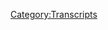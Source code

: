 {{Transcript
    | title         = [[647: February 8, 2022]]
    | caption       = [https://knowledgefight.libsyn.com/647-february-8-2022 Listen to this episode on Libsyn]
    | episodeNumber = [[647: February 8, 2022|647]]
    | length        = 01:33:23
}}

{{MessageBox
    | header     = Warning: Bot Generated Content
    | text       = This transcript was automatically generated by transcription software and likely contains many mistakes and misattributions. Please check the audio for definitive quotes, attribution, and context.
    | image      = N3yvass4myg91.webp
    | imagewidth = 50px
    | id         = warning
}}

{{TranscriptBlock
    | name      = Unknown Speaker
    | timestamp = 00:00:00.000
    | text      = N-N-N-N-N-N-Knowledge Fight
}}

{{TranscriptBlock
    | name      = Unknown Speaker
    | timestamp = 00:00:12.960
    | text      = Dan and Jordan, I am sweating.
}}

{{TranscriptBlock
    | name      = Unknown Speaker
    | timestamp = 00:00:19.600
    | text      = Knowledgefight.com, it's time to pray.
}}

{{TranscriptBlock
    | name      = Unknown Speaker
    | timestamp = 00:00:21.480
    | text      = I have great respect for Knowledgefight.
}}

{{TranscriptBlock
    | name      = Unknown Speaker
    | timestamp = 00:00:23.920
    | text      = Knowledgefight.
}}

{{TranscriptBlock
    | name      = Unknown Speaker
    | timestamp = 00:00:24.920
    | text      = I'm sick of them posing as if they're the good guys, saying we are the bad guys.
}}

{{TranscriptBlock
    | name      = Unknown Speaker
    | timestamp = 00:00:29.359
    | text      = Knowledgefight.
}}

{{TranscriptBlock
    | name      = Unknown Speaker
    | timestamp = 00:00:30.359
    | text      = Dan and Jordan.
}}

{{TranscriptBlock
    | name      = Unknown Speaker
    | timestamp = 00:00:31.359
    | text      = Knowledgefight.
}}

{{TranscriptBlock
    | name      = Unknown Speaker
    | timestamp = 00:00:32.359
    | text      = I need money.
}}

{{TranscriptBlock
    | name      = Unknown Speaker
    | timestamp = 00:00:33.359
    | text      = Andy and Kansas.
}}

{{TranscriptBlock
    | name      = Unknown Speaker
    | timestamp = 00:00:34.359
    | text      = Andy and Kansas.
}}

{{TranscriptBlock
    | name      = Unknown Speaker
    | timestamp = 00:00:35.359
    | text      = Stop it.
}}

{{TranscriptBlock
    | name      = Unknown Speaker
    | timestamp = 00:00:36.359
    | text      = Andy and Kansas.
}}

{{TranscriptBlock
    | name      = Unknown Speaker
    | timestamp = 00:00:37.359
    | text      = Andy and Kansas.
}}

{{TranscriptBlock
    | name      = Unknown Speaker
    | timestamp = 00:00:38.359
    | text      = It's time to pray.
}}

{{TranscriptBlock
    | name      = Unknown Speaker
    | timestamp = 00:00:39.359
    | text      = Andy and Kansas, you're on the air.
}}

{{TranscriptBlock
    | name      = Unknown Speaker
    | timestamp = 00:00:40.359
    | text      = Thanks for holding.
}}

{{TranscriptBlock
    | name      = Unknown Speaker
    | timestamp = 00:00:41.359
    | text      = Hello, Alex.
}}

{{TranscriptBlock
    | name      = Unknown Speaker
    | timestamp = 00:00:42.359
    | text      = I'm a victim caller.
}}

{{TranscriptBlock
    | name      = Unknown Speaker
    | timestamp = 00:00:43.359
    | text      = I'm a huge fan.
}}

{{TranscriptBlock
    | name      = Unknown Speaker
    | timestamp = 00:00:44.359
    | text      = I love your room.
}}

{{TranscriptBlock
    | name      = Unknown Speaker
    | timestamp = 00:00:45.359
    | text      = Knowledgefight.
}}

{{TranscriptBlock
    | name      = Unknown Speaker
    | timestamp = 00:00:46.359
    | text      = N-N-N-N-Knowledgefight.com.
}}

{{TranscriptBlock
    | name      = Unknown Speaker
    | timestamp = 00:00:47.359
    | text      = I love you.
}}

{{TranscriptBlock
    | name      = Unknown Speaker
    | timestamp = 00:00:48.359
    | text      = Hey everybody, welcome back to Knowledgefight.
}}

{{TranscriptBlock
    | name      = Unknown Speaker
    | timestamp = 00:01:00.479
    | text      = I'm Dan.
}}

{{TranscriptBlock
    | name      = Unknown Speaker
    | timestamp = 00:01:01.479
    | text      = I'm Jordan.
}}

{{TranscriptBlock
    | name      = Unknown Speaker
    | timestamp = 00:01:02.479
    | text      = We're a couple dudes.
}}

{{TranscriptBlock
    | name      = Unknown Speaker
    | timestamp = 00:01:03.479
    | text      = I'd like to sit around, worship at the altar of Selene, and talk a little bit about Alex
}}

{{TranscriptBlock
    | name      = Unknown Speaker
    | timestamp = 00:01:06.280
    | text      = Jones.
}}

{{TranscriptBlock
    | name      = Unknown Speaker
    | timestamp = 00:01:07.280
    | text      = Oh, indeed we are, Dan.
}}

{{TranscriptBlock
    | name      = Unknown Speaker
    | timestamp = 00:01:08.280
    | text      = The king of the road.
}}

{{TranscriptBlock
    | name      = Unknown Speaker
    | timestamp = 00:01:09.280
    | text      = King of the road?
}}

{{TranscriptBlock
    | name      = Unknown Speaker
    | timestamp = 00:01:10.280
    | text      = No.
}}

{{TranscriptBlock
    | name      = Unknown Speaker
    | timestamp = 00:01:11.280
    | text      = I mean, you know, praise.
}}

{{TranscriptBlock
    | name      = Unknown Speaker
    | timestamp = 00:01:12.280
    | text      = Sure.
}}

{{TranscriptBlock
    | name      = Unknown Speaker
    | timestamp = 00:01:13.280
    | text      = How you doing?
}}

{{TranscriptBlock
    | name      = Unknown Speaker
    | timestamp = 00:01:14.280
    | text      = I'm all right.
}}

{{TranscriptBlock
    | name      = Unknown Speaker
    | timestamp = 00:01:15.280
    | text      = Better than you.
}}

{{TranscriptBlock
    | name      = Unknown Speaker
    | timestamp = 00:01:16.280
    | text      = I have a question for you.
}}

{{TranscriptBlock
    | name      = Unknown Speaker
    | timestamp = 00:01:17.280
    | text      = Yeah.
}}

{{TranscriptBlock
    | name      = Unknown Speaker
    | timestamp = 00:01:18.280
    | text      = Yeah.
}}

{{TranscriptBlock
    | name      = Unknown Speaker
    | timestamp = 00:01:19.280
    | text      = Yeah.
}}

{{TranscriptBlock
    | name      = Unknown Speaker
    | timestamp = 00:01:20.280
    | text      = What's your bright spot today, buddy?
}}

{{TranscriptBlock
    | name      = Unknown Speaker
    | timestamp = 00:01:21.280
    | text      = Why don't you go first?
}}

{{TranscriptBlock
    | name      = Unknown Speaker
    | timestamp = 00:01:22.280
    | text      = You need it.
}}

{{TranscriptBlock
    | name      = Unknown Speaker
    | timestamp = 00:01:23.280
    | text      = Yeah.
}}

{{TranscriptBlock
    | name      = Unknown Speaker
    | timestamp = 00:01:24.280
    | text      = Well, my bright spot is last night I went to CYSK, Comedians You Should Know, of which
}}

{{TranscriptBlock
    | name      = Unknown Speaker
    | timestamp = 00:01:30.239
    | text      = you are an alumnus.
}}

{{TranscriptBlock
    | name      = Unknown Speaker
    | timestamp = 00:01:32.239
    | text      = Sure.
}}

{{TranscriptBlock
    | name      = Unknown Speaker
    | timestamp = 00:01:33.239
    | text      = Emeritus.
}}

{{TranscriptBlock
    | name      = Unknown Speaker
    | timestamp = 00:01:34.239
    | text      = You have been known.
}}

{{TranscriptBlock
    | name      = Unknown Speaker
    | timestamp = 00:01:35.239
    | text      = Comedian emeritus.
}}

{{TranscriptBlock
    | name      = Unknown Speaker
    | timestamp = 00:01:36.239
    | text      = Yes, yes, absolutely.
}}

{{TranscriptBlock
    | name      = Unknown Speaker
    | timestamp = 00:01:37.239
    | text      = I hosted it a couple times.
}}

{{TranscriptBlock
    | name      = Unknown Speaker
    | timestamp = 00:01:39.480
    | text      = Our friend Marty DeRosa once famously said that I quote, redefined what it means to debut
}}

{{TranscriptBlock
    | name      = Unknown Speaker
    | timestamp = 00:01:45.359
    | text      = at CYSK.
}}

{{TranscriptBlock
    | name      = Unknown Speaker
    | timestamp = 00:01:46.359
    | text      = That's right.
}}

{{TranscriptBlock
    | name      = Unknown Speaker
    | timestamp = 00:01:47.359
    | text      = It's very generous.
}}

{{TranscriptBlock
    | name      = Unknown Speaker
    | timestamp = 00:01:48.359
    | text      = Very complimentary.
}}

{{TranscriptBlock
    | name      = Unknown Speaker
    | timestamp = 00:01:49.359
    | text      = Redefined it.
}}

{{TranscriptBlock
    | name      = Unknown Speaker
    | timestamp = 00:01:50.359
    | text      = I think that was just because I ran the light accidentally by like three minutes.
}}

{{TranscriptBlock
    | name      = Unknown Speaker
    | timestamp = 00:01:56.519
    | text      = Oh, that's not a good idea.
}}

{{TranscriptBlock
    | name      = Unknown Speaker
    | timestamp = 00:01:57.920
    | text      = I didn't see it.
}}

{{TranscriptBlock
    | name      = Unknown Speaker
    | timestamp = 00:01:58.920
    | text      = Ah, that'll happen.
}}

{{TranscriptBlock
    | name      = Unknown Speaker
    | timestamp = 00:01:59.920
    | text      = Yeah.
}}

{{TranscriptBlock
    | name      = Unknown Speaker
    | timestamp = 00:02:00.920
    | text      = Yeah.
}}

{{TranscriptBlock
    | name      = Unknown Speaker
    | timestamp = 00:02:01.920
    | text      = No, I went there.
}}

{{TranscriptBlock
    | name      = Unknown Speaker
    | timestamp = 00:02:02.920
    | text      = It was a great show.
}}

{{TranscriptBlock
    | name      = Unknown Speaker
    | timestamp = 00:02:03.920
    | text      = I got to see Marty DeRosa, the aforementioned.
}}

{{TranscriptBlock
    | name      = Unknown Speaker
    | timestamp = 00:02:05.840
    | text      = He hadn't done standup in a long time.
}}

{{TranscriptBlock
    | name      = Unknown Speaker
    | timestamp = 00:02:08.599
    | text      = First time up in forever and I can't believe how hard he crushed it.
}}

{{TranscriptBlock
    | name      = Unknown Speaker
    | timestamp = 00:02:11.840
    | text      = He's great.
}}

{{TranscriptBlock
    | name      = Unknown Speaker
    | timestamp = 00:02:12.840
    | text      = It was ridiculous how good he is.
}}

{{TranscriptBlock
    | name      = Unknown Speaker
    | timestamp = 00:02:13.840
    | text      = Very funny dude.
}}

{{TranscriptBlock
    | name      = Unknown Speaker
    | timestamp = 00:02:14.840
    | text      = And then Kristen Toomey.
}}

{{TranscriptBlock
    | name      = Unknown Speaker
    | timestamp = 00:02:15.840
    | text      = Very funny as well.
}}

{{TranscriptBlock
    | name      = Unknown Speaker
    | timestamp = 00:02:16.840
    | text      = I've known her since I started comedy 12 years ago.
}}

{{TranscriptBlock
    | name      = Unknown Speaker
    | timestamp = 00:02:20.319
    | text      = Amazing.
}}

{{TranscriptBlock
    | name      = Unknown Speaker
    | timestamp = 00:02:21.319
    | text      = I love her.
}}

{{TranscriptBlock
    | name      = Unknown Speaker
    | timestamp = 00:02:22.319
    | text      = She was awesome.
}}

{{TranscriptBlock
    | name      = Unknown Speaker
    | timestamp = 00:02:23.319
    | text      = Yeah.
}}

{{TranscriptBlock
    | name      = Unknown Speaker
    | timestamp = 00:02:24.319
    | text      = And it's just, it was great to see him.
}}

{{TranscriptBlock
    | name      = Unknown Speaker
    | timestamp = 00:02:25.840
    | text      = Fun.
}}

{{TranscriptBlock
    | name      = Unknown Speaker
    | timestamp = 00:02:26.840
    | text      = Yeah.
}}

{{TranscriptBlock
    | name      = Unknown Speaker
    | timestamp = 00:02:27.840
    | text      = And my car got towed.
}}

{{TranscriptBlock
    | name      = Unknown Speaker
    | timestamp = 00:02:28.840
    | text      = Right.
}}

{{TranscriptBlock
    | name      = Unknown Speaker
    | timestamp = 00:02:29.840
    | text      = And I walked around downtown Chicago until about 1am when I finally just got on the train
}}

{{TranscriptBlock
    | name      = Unknown Speaker
    | timestamp = 00:02:35.599
    | text      = and went home.
}}

{{TranscriptBlock
    | name      = Unknown Speaker
    | timestamp = 00:02:36.599
    | text      = Yeah.
}}

{{TranscriptBlock
    | name      = Unknown Speaker
    | timestamp = 00:02:37.599
    | text      = That's fun too when there's no resolution.
}}

{{TranscriptBlock
    | name      = Unknown Speaker
    | timestamp = 00:02:39.000
    | text      = Nope.
}}

{{TranscriptBlock
    | name      = Unknown Speaker
    | timestamp = 00:02:40.000
    | text      = It's super awesome when your car gets towed, you stumble around trying to get it out of
}}

{{TranscriptBlock
    | name      = Unknown Speaker
    | timestamp = 00:02:43.800
    | text      = lock up.
}}

{{TranscriptBlock
    | name      = Unknown Speaker
    | timestamp = 00:02:44.800
    | text      = Trying to find it.
}}

{{TranscriptBlock
    | name      = Unknown Speaker
    | timestamp = 00:02:45.800
    | text      = And then I was like, I'm not going to do this tonight.
}}

{{TranscriptBlock
    | name      = Unknown Speaker
    | timestamp = 00:02:48.360
    | text      = It's not going to happen.
}}

{{TranscriptBlock
    | name      = Unknown Speaker
    | timestamp = 00:02:49.680
    | text      = That does suck.
}}

{{TranscriptBlock
    | name      = Unknown Speaker
    | timestamp = 00:02:50.979
    | text      = I know that it's not good as an experience to have your car towed anywhere.
}}

{{TranscriptBlock
    | name      = Unknown Speaker
    | timestamp = 00:02:56.120
    | text      = Right.
}}

{{TranscriptBlock
    | name      = Unknown Speaker
    | timestamp = 00:02:57.120
    | text      = But I think in Chicago it's a particularly miserable experience.
}}

{{TranscriptBlock
    | name      = Unknown Speaker
    | timestamp = 00:02:59.520
    | text      = Oh yeah.
}}

{{TranscriptBlock
    | name      = Unknown Speaker
    | timestamp = 00:03:00.520
    | text      = No.
}}

{{TranscriptBlock
    | name      = Unknown Speaker
    | timestamp = 00:03:01.520
    | text      = No, it's the worst.
}}

{{TranscriptBlock
    | name      = Unknown Speaker
    | timestamp = 00:03:02.520
    | text      = Yeah.
}}

{{TranscriptBlock
    | name      = Unknown Speaker
    | timestamp = 00:03:03.520
    | text      = Thankfully I've never had a car while I've lived here so I've never had to suffer this
}}

{{TranscriptBlock
    | name      = Unknown Speaker
    | timestamp = 00:03:06.139
    | text      = but I've been around a number of people who have, that fate has befallen them and yeah,
}}

{{TranscriptBlock
    | name      = Unknown Speaker
    | timestamp = 00:03:11.759
    | text      = it's bad news.
}}

{{TranscriptBlock
    | name      = Unknown Speaker
    | timestamp = 00:03:12.759
    | text      = The first time I lived in Chicago when I was 19 I had my car towed and again, it was about
}}

{{TranscriptBlock
    | name      = Unknown Speaker
    | timestamp = 00:03:19.319
    | text      = 1am.
}}

{{TranscriptBlock
    | name      = Unknown Speaker
    | timestamp = 00:03:20.319
    | text      = Yeah.
}}

{{TranscriptBlock
    | name      = Unknown Speaker
    | timestamp = 00:03:21.319
    | text      = My cousin had already gone to sleep.
}}

{{TranscriptBlock
    | name      = Unknown Speaker
    | timestamp = 00:03:23.120
    | text      = I had walked about two miles to his place and he had already gone to sleep so I had
}}

{{TranscriptBlock
    | name      = Unknown Speaker
    | timestamp = 00:03:28.120
    | text      = to walk another three and a half miles back to my place.
}}

{{TranscriptBlock
    | name      = Unknown Speaker
    | timestamp = 00:03:30.680
    | text      = Ooh.
}}

{{TranscriptBlock
    | name      = Unknown Speaker
    | timestamp = 00:03:31.680
    | text      = Yeah.
}}

{{TranscriptBlock
    | name      = Unknown Speaker
    | timestamp = 00:03:32.680
    | text      = It was not great.
}}

{{TranscriptBlock
    | name      = Unknown Speaker
    | timestamp = 00:03:33.680
    | text      = It was a bad night.
}}

{{TranscriptBlock
    | name      = Unknown Speaker
    | timestamp = 00:03:34.680
    | text      = It was a bad night.
}}

{{TranscriptBlock
    | name      = Unknown Speaker
    | timestamp = 00:03:35.680
    | text      = Sounds pretty bad.
}}

{{TranscriptBlock
    | name      = Unknown Speaker
    | timestamp = 00:03:36.680
    | text      = Don't get your car towed in Chicago.
}}

{{TranscriptBlock
    | name      = Unknown Speaker
    | timestamp = 00:03:37.680
    | text      = Anyways, what's your bright spot?
}}

{{TranscriptBlock
    | name      = Unknown Speaker
    | timestamp = 00:03:38.680
    | text      = I feel like my actual bright spot is stuff I can't really get into yet.
}}

{{TranscriptBlock
    | name      = Unknown Speaker
    | timestamp = 00:03:43.360
    | text      = Right.
}}

{{TranscriptBlock
    | name      = Unknown Speaker
    | timestamp = 00:03:44.360
    | text      = Sort of side project-y kind of stuff.
}}

{{TranscriptBlock
    | name      = Unknown Speaker
    | timestamp = 00:03:45.360
    | text      = Okay.
}}

{{TranscriptBlock
    | name      = Unknown Speaker
    | timestamp = 00:03:46.360
    | text      = That may be coming down the road but I feel like that's teasing and kind of not appropriate
}}

{{TranscriptBlock
    | name      = Unknown Speaker
    | timestamp = 00:03:49.860
    | text      = so that's what my bright spot is.
}}

{{TranscriptBlock
    | name      = Unknown Speaker
    | timestamp = 00:03:51.319
    | text      = My car didn't get towed.
}}

{{TranscriptBlock
    | name      = Unknown Speaker
    | timestamp = 00:03:56.800
    | text      = I guess your bright spot is rubbing it in.
}}

{{TranscriptBlock
    | name      = Unknown Speaker
    | timestamp = 00:03:58.680
    | text      = Just having a little fun.
}}

{{TranscriptBlock
    | name      = Unknown Speaker
    | timestamp = 00:04:01.960
    | text      = Put a little, rub a little dirt on it, crybaby.
}}

{{TranscriptBlock
    | name      = Unknown Speaker
    | timestamp = 00:04:06.719
    | text      = So Jordan, today we had an interesting episode to go over.
}}

{{TranscriptBlock
    | name      = Unknown Speaker
    | timestamp = 00:04:08.960
    | text      = We're going to be talking about February 8th, 2022.
}}

{{TranscriptBlock
    | name      = Unknown Speaker
    | timestamp = 00:04:11.360
    | text      = Oh, that'll be fun.
}}

{{TranscriptBlock
    | name      = Unknown Speaker
    | timestamp = 00:04:13.939
    | text      = This episode is pretty extreme on Alex's part.
}}

{{TranscriptBlock
    | name      = Unknown Speaker
    | timestamp = 00:04:16.360
    | text      = He's very scared about some stuff and then it really blows up in his face.
}}

{{TranscriptBlock
    | name      = Unknown Speaker
    | timestamp = 00:04:19.959
    | text      = Uh oh.
}}

{{TranscriptBlock
    | name      = Unknown Speaker
    | timestamp = 00:04:20.959
    | text      = So there's a fun arc to this and I'm excited to get into it but first, let's take a little
}}

{{TranscriptBlock
    | name      = Unknown Speaker
    | timestamp = 00:04:25.500
    | text      = moment to say hello to some new wonks.
}}

{{TranscriptBlock
    | name      = Unknown Speaker
    | timestamp = 00:04:26.920
    | text      = Oh, that's a great idea.
}}

{{TranscriptBlock
    | name      = Unknown Speaker
    | timestamp = 00:04:28.199
    | text      = So first, Tallest Purple, thank you so much.
}}

{{TranscriptBlock
    | name      = Unknown Speaker
    | timestamp = 00:04:30.279
    | text      = You are now a policy wonk.
}}

{{TranscriptBlock
    | name      = Unknown Speaker
    | timestamp = 00:04:31.560
    | text      = I'm a policy wonk.
}}

{{TranscriptBlock
    | name      = Unknown Speaker
    | timestamp = 00:04:32.560
    | text      = Thank you very much.
}}

{{TranscriptBlock
    | name      = Unknown Speaker
    | timestamp = 00:04:33.560
    | text      = Thank you.
}}

{{TranscriptBlock
    | name      = Unknown Speaker
    | timestamp = 00:04:34.560
    | text      = Next, Use Code Knowledge Fight for 50% off at MyPillow.com.
}}

{{TranscriptBlock
    | name      = Unknown Speaker
    | timestamp = 00:04:38.000
    | text      = Thank you so much.
}}

{{TranscriptBlock
    | name      = Unknown Speaker
    | timestamp = 00:04:39.000
    | text      = You are now a policy wonk.
}}

{{TranscriptBlock
    | name      = Unknown Speaker
    | timestamp = 00:04:40.439
    | text      = I'm a policy wonk.
}}

{{TranscriptBlock
    | name      = Unknown Speaker
    | timestamp = 00:04:41.439
    | text      = Thank you very much.
}}

{{TranscriptBlock
    | name      = Unknown Speaker
    | timestamp = 00:04:42.439
    | text      = If Mike Lindell really did want to fuck with us, that would be a good way for him to do
}}

{{TranscriptBlock
    | name      = Unknown Speaker
    | timestamp = 00:04:46.000
    | text      = it.
}}

{{TranscriptBlock
    | name      = Unknown Speaker
    | timestamp = 00:04:47.000
    | text      = That would be amazing.
}}

{{TranscriptBlock
    | name      = Unknown Speaker
    | timestamp = 00:04:48.000
    | text      = That would be amazing.
}}

{{TranscriptBlock
    | name      = Unknown Speaker
    | timestamp = 00:04:49.000
    | text      = It seems like there's actually...
}}

{{TranscriptBlock
    | name      = Unknown Speaker
    | timestamp = 00:04:50.000
    | text      = Yeah, yeah, yeah.
}}

{{TranscriptBlock
    | name      = Unknown Speaker
    | timestamp = 00:04:51.000
    | text      = It's not even...
}}

{{TranscriptBlock
    | name      = Unknown Speaker
    | timestamp = 00:04:52.000
    | text      = Oof.
}}

{{TranscriptBlock
    | name      = Unknown Speaker
    | timestamp = 00:04:53.000
    | text      = We don't own two words.
}}

{{TranscriptBlock
    | name      = Unknown Speaker
    | timestamp = 00:04:54.000
    | text      = Next, the Books That Burn Podcast, currently reading River of Teeth by Sarah Gailey.
}}

{{TranscriptBlock
    | name      = Unknown Speaker
    | timestamp = 00:04:57.680
    | text      = Thank you so much.
}}

{{TranscriptBlock
    | name      = Unknown Speaker
    | timestamp = 00:04:58.680
    | text      = You are now a policy wonk.
}}

{{TranscriptBlock
    | name      = Unknown Speaker
    | timestamp = 00:04:59.680
    | text      = I'm a policy wonk.
}}

{{TranscriptBlock
    | name      = Unknown Speaker
    | timestamp = 00:05:00.759
    | text      = Thank you very much.
}}

{{TranscriptBlock
    | name      = Unknown Speaker
    | timestamp = 00:05:01.759
    | text      = I had to do that now because otherwise it wouldn't be currently reading.
}}

{{TranscriptBlock
    | name      = Unknown Speaker
    | timestamp = 00:05:05.680
    | text      = Right.
}}

{{TranscriptBlock
    | name      = Unknown Speaker
    | timestamp = 00:05:06.680
    | text      = That's true.
}}

{{TranscriptBlock
    | name      = Unknown Speaker
    | timestamp = 00:05:07.680
    | text      = That's true.
}}

{{TranscriptBlock
    | name      = Unknown Speaker
    | timestamp = 00:05:08.680
    | text      = So also we got two technocrats in the mix, Jordan.
}}

{{TranscriptBlock
    | name      = Unknown Speaker
    | timestamp = 00:05:09.680
    | text      = Ooh.
}}

{{TranscriptBlock
    | name      = Unknown Speaker
    | timestamp = 00:05:10.680
    | text      = So first, Salisteen, thank you so much.
}}

{{TranscriptBlock
    | name      = Unknown Speaker
    | timestamp = 00:05:11.680
    | text      = You are now a technocrat.
}}

{{TranscriptBlock
    | name      = Unknown Speaker
    | timestamp = 00:05:13.000
    | text      = And I Never Realized How Orange Alex Is.
}}

{{TranscriptBlock
    | name      = Unknown Speaker
    | timestamp = 00:05:15.439
    | text      = Thank you so much.
}}

{{TranscriptBlock
    | name      = Unknown Speaker
    | timestamp = 00:05:16.439
    | text      = You are now a technocrat.
}}

{{TranscriptBlock
    | name      = Unknown Speaker
    | timestamp = 00:05:17.439
    | text      = I'm a policy wonk.
}}

{{TranscriptBlock
    | name      = Unknown Speaker
    | timestamp = 00:05:18.480
    | text      = I have risen above my enemies.
}}

{{TranscriptBlock
    | name      = Unknown Speaker
    | timestamp = 00:05:21.800
    | text      = I might quit tomorrow, actually.
}}

{{TranscriptBlock
    | name      = Unknown Speaker
    | timestamp = 00:05:23.079
    | text      = I'm just going to take a little break, you know.
}}

{{TranscriptBlock
    | name      = Unknown Speaker
    | timestamp = 00:05:25.959
    | text      = A little breaky for me, and then we're going to come back and I'm going to start the show
}}

{{TranscriptBlock
    | name      = Unknown Speaker
    | timestamp = 00:05:34.519
    | text      = over.
}}

{{TranscriptBlock
    | name      = Unknown Speaker
    | timestamp = 00:05:35.519
    | text      = But I'm the devil.
}}

{{TranscriptBlock
    | name      = Unknown Speaker
    | timestamp = 00:05:36.519
    | text      = I've got to be taken over here.
}}

{{TranscriptBlock
    | name      = Unknown Speaker
    | timestamp = 00:05:37.519
    | text      = I've been in all this...
}}

{{TranscriptBlock
    | name      = Unknown Speaker
    | timestamp = 00:05:39.519
    | text      = Fuck you.
}}

{{TranscriptBlock
    | name      = Unknown Speaker
    | timestamp = 00:05:40.839
    | text      = Fuck you.
}}

{{TranscriptBlock
    | name      = Unknown Speaker
    | timestamp = 00:05:41.839
    | text      = I got plenty of words for you, but at the end of the day, fuck you and your New World
}}

{{TranscriptBlock
    | name      = Unknown Speaker
    | timestamp = 00:05:45.519
    | text      = Order and fuck the horse you rode in on and all your shit.
}}

{{TranscriptBlock
    | name      = Unknown Speaker
    | timestamp = 00:05:50.160
    | text      = Maybe today should be my last broadcast.
}}

{{TranscriptBlock
    | name      = Unknown Speaker
    | timestamp = 00:05:52.319
    | text      = Maybe I'll just be gone a month, maybe five years.
}}

{{TranscriptBlock
    | name      = Unknown Speaker
    | timestamp = 00:05:55.680
    | text      = Maybe I'll walk out of here tomorrow and you never see me again.
}}

{{TranscriptBlock
    | name      = Unknown Speaker
    | timestamp = 00:05:59.720
    | text      = That's really what I want to do.
}}

{{TranscriptBlock
    | name      = Unknown Speaker
    | timestamp = 00:06:01.800
    | text      = I never want to come back here again.
}}

{{TranscriptBlock
    | name      = Unknown Speaker
    | timestamp = 00:06:03.360
    | text      = I apologize to the crew and the listeners yesterday that I was legitimately having breakdowns
}}

{{TranscriptBlock
    | name      = Unknown Speaker
    | timestamp = 00:06:09.160
    | text      = on air.
}}

{{TranscriptBlock
    | name      = Unknown Speaker
    | timestamp = 00:06:10.160
    | text      = I'll be better tomorrow.
}}

{{TranscriptBlock
    | name      = Unknown Speaker
    | timestamp = 00:06:12.399
    | text      = He may be better.
}}

{{TranscriptBlock
    | name      = Unknown Speaker
    | timestamp = 00:06:13.399
    | text      = He may not be.
}}

{{TranscriptBlock
    | name      = Unknown Speaker
    | timestamp = 00:06:15.879
    | text      = I appreciate one thing about that drop more than any other, which is Dan, you have broken
}}

{{TranscriptBlock
    | name      = Unknown Speaker
    | timestamp = 00:06:21.600
    | text      = both mine and every other policy wonks brain because I cannot get away from take a little
}}

{{TranscriptBlock
    | name      = Unknown Speaker
    | timestamp = 00:06:28.480
    | text      = break.
}}

{{TranscriptBlock
    | name      = Unknown Speaker
    | timestamp = 00:06:29.480
    | text      = Take a little break.
}}

{{TranscriptBlock
    | name      = Unknown Speaker
    | timestamp = 00:06:30.480
    | text      = Everyone is doing it.
}}

{{TranscriptBlock
    | name      = Unknown Speaker
    | timestamp = 00:06:31.480
    | text      = A little break.
}}

{{TranscriptBlock
    | name      = Unknown Speaker
    | timestamp = 00:06:32.480
    | text      = You can't not do it.
}}

{{TranscriptBlock
    | name      = Unknown Speaker
    | timestamp = 00:06:33.480
    | text      = Every time you want to take a break, all of a sudden you're like, Oh, take a little breaky.
}}

{{TranscriptBlock
    | name      = Unknown Speaker
    | timestamp = 00:06:36.480
    | text      = Sure.
}}

{{TranscriptBlock
    | name      = Unknown Speaker
    | timestamp = 00:06:37.480
    | text      = And anytime you need anything, you yell mama to you.
}}

{{TranscriptBlock
    | name      = Unknown Speaker
    | timestamp = 00:06:39.800
    | text      = I know it's too bad.
}}

{{TranscriptBlock
    | name      = Unknown Speaker
    | timestamp = 00:06:41.759
    | text      = It's brutal.
}}

{{TranscriptBlock
    | name      = Unknown Speaker
    | timestamp = 00:06:42.800
    | text      = Your drops have broken the brains of many, many a wonk.
}}

{{TranscriptBlock
    | name      = Unknown Speaker
    | timestamp = 00:06:46.720
    | text      = I'm just doing my part.
}}

{{TranscriptBlock
    | name      = Unknown Speaker
    | timestamp = 00:06:48.399
    | text      = I appreciate it.
}}

{{TranscriptBlock
    | name      = Unknown Speaker
    | timestamp = 00:06:49.680
    | text      = So Alex has a overarching narrative on this show, and it essentially has to do with the
}}

{{TranscriptBlock
    | name      = Unknown Speaker
    | timestamp = 00:06:54.879
    | text      = situation with Russia and Ukraine.
}}

{{TranscriptBlock
    | name      = Unknown Speaker
    | timestamp = 00:06:57.759
    | text      = And this is before Alex's actual show bumper starts.
}}

{{TranscriptBlock
    | name      = Unknown Speaker
    | timestamp = 00:07:03.000
    | text      = He's just muttering over.
}}

{{TranscriptBlock
    | name      = Unknown Speaker
    | timestamp = 00:07:06.560
    | text      = So here's how he begins.
}}

{{TranscriptBlock
    | name      = Unknown Speaker
    | timestamp = 00:07:08.519
    | text      = Ladies and gentlemen, this is a maximum red alert.
}}

{{TranscriptBlock
    | name      = Unknown Speaker
    | timestamp = 00:07:11.480
    | text      = Vladimir Putin is officially threatened worldwide thermal nuclear war.
}}

{{TranscriptBlock
    | name      = Unknown Speaker
    | timestamp = 00:07:15.920
    | text      = If NATO continues their invasion, red alert, maximum alert, tune in now, spread the word.
}}

{{TranscriptBlock
    | name      = Unknown Speaker
    | timestamp = 00:07:21.680
    | text      = Info Wars, the most band network in the world.
}}

{{TranscriptBlock
    | name      = Unknown Speaker
    | timestamp = 00:07:25.800
    | text      = So that's the sting.
}}

{{TranscriptBlock
    | name      = Unknown Speaker
    | timestamp = 00:07:27.120
    | text      = And then it goes into his bumper and he starts the show.
}}

{{TranscriptBlock
    | name      = Unknown Speaker
    | timestamp = 00:07:29.639
    | text      = So that's how you know this is serious.
}}

{{TranscriptBlock
    | name      = Unknown Speaker
    | timestamp = 00:07:32.079
    | text      = Ladies and gentlemen, a total thermonuclear war begins now.
}}

{{TranscriptBlock
    | name      = Unknown Speaker
    | timestamp = 00:07:36.639
    | text      = Info Wars.
}}

{{TranscriptBlock
    | name      = Unknown Speaker
    | timestamp = 00:07:37.879
    | text      = So yeah, there were some comments that Putin made after his press conference, or I guess
}}

{{TranscriptBlock
    | name      = Unknown Speaker
    | timestamp = 00:07:42.959
    | text      = it was in the press conference after his meeting with Emmanuel Macron recently.
}}

{{TranscriptBlock
    | name      = Unknown Speaker
    | timestamp = 00:07:49.000
    | text      = And there's some talk of moving some missiles and what have you.
}}

{{TranscriptBlock
    | name      = Unknown Speaker
    | timestamp = 00:07:52.120
    | text      = This may be interpreted as a direct threat of nuclear war and escalation, but either
}}

{{TranscriptBlock
    | name      = Unknown Speaker
    | timestamp = 00:07:56.959
    | text      = way it's not great, but I think Alex might be a little bit buck wild on this.
}}

{{TranscriptBlock
    | name      = Unknown Speaker
    | timestamp = 00:08:02.959
    | text      = It's important to understand any kind of threat that Russia may be making vis-a-vis discussing
}}

{{TranscriptBlock
    | name      = Unknown Speaker
    | timestamp = 00:08:08.959
    | text      = their nuclear capabilities in the context of political history, because Putin and his
}}

{{TranscriptBlock
    | name      = Unknown Speaker
    | timestamp = 00:08:13.959
    | text      = administration do this a lot.
}}

{{TranscriptBlock
    | name      = Unknown Speaker
    | timestamp = 00:08:15.600
    | text      = No, I've never heard of them doing this before.
}}

{{TranscriptBlock
    | name      = Unknown Speaker
    | timestamp = 00:08:17.920
    | text      = In 2014, Foreign Minister Sergei Lavrov threatened nuclear action against Ukraine if they tried
}}

{{TranscriptBlock
    | name      = Unknown Speaker
    | timestamp = 00:08:23.600
    | text      = to take back Crimea.
}}

{{TranscriptBlock
    | name      = Unknown Speaker
    | timestamp = 00:08:24.839
    | text      = In 2007, they warned Poland and the Czech Republic that they could still nuke them,
}}

{{TranscriptBlock
    | name      = Unknown Speaker
    | timestamp = 00:08:29.720
    | text      = even with Western anti-missile defenses, attempting to dissuade the countries from letting the
}}

{{TranscriptBlock
    | name      = Unknown Speaker
    | timestamp = 00:08:34.320
    | text      = US put these defense systems in their country to begin with.
}}

{{TranscriptBlock
    | name      = Unknown Speaker
    | timestamp = 00:08:37.639
    | text      = Right.
}}

{{TranscriptBlock
    | name      = Unknown Speaker
    | timestamp = 00:08:38.639
    | text      = That's a lot, and there's a pretty simple explanation.
}}

{{TranscriptBlock
    | name      = Unknown Speaker
    | timestamp = 00:08:41.320
    | text      = It's one of the very few pieces of leverage that Putin and Russia actually have at their
}}

{{TranscriptBlock
    | name      = Unknown Speaker
    | timestamp = 00:08:45.440
    | text      = disposal to use.
}}

{{TranscriptBlock
    | name      = Unknown Speaker
    | timestamp = 00:08:47.179
    | text      = And because of that, it's become a state policy to use threats of nuclear war in order to
}}

{{TranscriptBlock
    | name      = Unknown Speaker
    | timestamp = 00:08:51.279
    | text      = de-escalate situations that couldn't be de-escalated otherwise.
}}

{{TranscriptBlock
    | name      = Unknown Speaker
    | timestamp = 00:08:56.600
    | text      = So Putin came into power in 2000, and shortly after that, that April, he put in place a
}}

{{TranscriptBlock
    | name      = Unknown Speaker
    | timestamp = 00:09:02.000
    | text      = new military doctrine, which replaced many key parts of the previous doctrine that had
}}

{{TranscriptBlock
    | name      = Unknown Speaker
    | timestamp = 00:09:07.200
    | text      = been put in in 1993.
}}

{{TranscriptBlock
    | name      = Unknown Speaker
    | timestamp = 00:09:10.080
    | text      = One of the main pieces that's relevant to us now is that in the original version, nuclear
}}

{{TranscriptBlock
    | name      = Unknown Speaker
    | timestamp = 00:09:14.519
    | text      = arms could only be used, quote, in cases of a threat to the existence of the Russian Federation.
}}

{{TranscriptBlock
    | name      = Unknown Speaker
    | timestamp = 00:09:21.379
    | text      = The new version expanded this to allow for their use, quote, in response to large-scale
}}

{{TranscriptBlock
    | name      = Unknown Speaker
    | timestamp = 00:09:25.399
    | text      = aggression utilizing conventional weapons in situations critical to the national security
}}

{{TranscriptBlock
    | name      = Unknown Speaker
    | timestamp = 00:09:30.440
    | text      = of the Russian Federation.
}}

{{TranscriptBlock
    | name      = Unknown Speaker
    | timestamp = 00:09:32.200
    | text      = They opened it up a little bit.
}}

{{TranscriptBlock
    | name      = Unknown Speaker
    | timestamp = 00:09:33.440
    | text      = Right, right, right.
}}

{{TranscriptBlock
    | name      = Unknown Speaker
    | timestamp = 00:09:34.440
    | text      = Which is what you want from nuclear weapons policy.
}}

{{TranscriptBlock
    | name      = Unknown Speaker
    | timestamp = 00:09:36.879
    | text      = Sure.
}}

{{TranscriptBlock
    | name      = Unknown Speaker
    | timestamp = 00:09:37.879
    | text      = The former head of Poland's National Security Bureau, Stanislaw KoÅ¼e, explained how this
}}

{{TranscriptBlock
    | name      = Unknown Speaker
    | timestamp = 00:09:43.279
    | text      = works in practice in an article from Politico Europe, quote, the numerous events of Russian
}}

{{TranscriptBlock
    | name      = Unknown Speaker
    | timestamp = 00:09:49.399
    | text      = nuclear blackmailing add up to the Russian strategy of information warfare, which aims
}}

{{TranscriptBlock
    | name      = Unknown Speaker
    | timestamp = 00:09:54.320
    | text      = to intimidate the West and enable Russia to reconstruct its sphere of influence in ex-Soviet
}}

{{TranscriptBlock
    | name      = Unknown Speaker
    | timestamp = 00:09:59.240
    | text      = Union states.
}}

{{TranscriptBlock
    | name      = Unknown Speaker
    | timestamp = 00:10:00.799
    | text      = It's a PR tactic.
}}

{{TranscriptBlock
    | name      = Unknown Speaker
    | timestamp = 00:10:02.120
    | text      = Right.
}}

{{TranscriptBlock
    | name      = Unknown Speaker
    | timestamp = 00:10:03.120
    | text      = So it's a bluff, but not one that you ever want to risk calling.
}}

{{TranscriptBlock
    | name      = Unknown Speaker
    | timestamp = 00:10:09.480
    | text      = Not a fun bluff.
}}

{{TranscriptBlock
    | name      = Unknown Speaker
    | timestamp = 00:10:10.679
    | text      = Don't fuck with that bluff.
}}

{{TranscriptBlock
    | name      = Unknown Speaker
    | timestamp = 00:10:11.679
    | text      = Yeah.
}}

{{TranscriptBlock
    | name      = Unknown Speaker
    | timestamp = 00:10:12.679
    | text      = Many folks who speak on the matter view this as a propaganda tactic, because ultimately
}}

{{TranscriptBlock
    | name      = Unknown Speaker
    | timestamp = 00:10:15.980
    | text      = this nuclear deterrence also exists within the nuclear deterrence that many NATO countries
}}

{{TranscriptBlock
    | name      = Unknown Speaker
    | timestamp = 00:10:20.960
    | text      = also have nuclear capabilities.
}}

{{TranscriptBlock
    | name      = Unknown Speaker
    | timestamp = 00:10:23.200
    | text      = Right.
}}

{{TranscriptBlock
    | name      = Unknown Speaker
    | timestamp = 00:10:24.200
    | text      = So it goes both ways.
}}

{{TranscriptBlock
    | name      = Unknown Speaker
    | timestamp = 00:10:25.399
    | text      = And Russia knows that if they were to actually use those nukes that they're posturing like
}}

{{TranscriptBlock
    | name      = Unknown Speaker
    | timestamp = 00:10:28.820
    | text      = they're going to, the response would be swift and devastating for all parties.
}}

{{TranscriptBlock
    | name      = Unknown Speaker
    | timestamp = 00:10:33.320
    | text      = Their ultimate goal of protecting the Russian Federation from NATO influence wouldn't be
}}

{{TranscriptBlock
    | name      = Unknown Speaker
    | timestamp = 00:10:36.960
    | text      = served by the Russian Federation getting nuked, but the goal can be served by threatening
}}

{{TranscriptBlock
    | name      = Unknown Speaker
    | timestamp = 00:10:42.259
    | text      = to use nukes and banking on that threat being enough to intimidate and change the behaviors
}}

{{TranscriptBlock
    | name      = Unknown Speaker
    | timestamp = 00:10:46.519
    | text      = of NATO and the countries in the region that wish to join it.
}}

{{TranscriptBlock
    | name      = Unknown Speaker
    | timestamp = 00:10:49.799
    | text      = Right.
}}

{{TranscriptBlock
    | name      = Unknown Speaker
    | timestamp = 00:10:50.799
    | text      = This is a really serious situation and things are tense, but it's important to recognize
}}

{{TranscriptBlock
    | name      = Unknown Speaker
    | timestamp = 00:10:53.720
    | text      = how little Alex engages with any of this shit.
}}

{{TranscriptBlock
    | name      = Unknown Speaker
    | timestamp = 00:10:56.639
    | text      = Putin has said that he's going to move some missiles, perhaps, and Alex starts his show
}}

{{TranscriptBlock
    | name      = Unknown Speaker
    | timestamp = 00:11:01.360
    | text      = doing this grotesque movie trailer voice about thermonuclear war.
}}

{{TranscriptBlock
    | name      = Unknown Speaker
    | timestamp = 00:11:05.919
    | text      = When you recognize that the threats that Putin is deploying are part of his information warfare
}}

{{TranscriptBlock
    | name      = Unknown Speaker
    | timestamp = 00:11:10.360
    | text      = strategy, then you have to realize that all Alex is doing is either wittingly or unwittingly
}}

{{TranscriptBlock
    | name      = Unknown Speaker
    | timestamp = 00:11:14.559
    | text      = amplifying and playing right into that strategy.
}}

{{TranscriptBlock
    | name      = Unknown Speaker
    | timestamp = 00:11:18.200
    | text      = The more this threat is hyped, the greater the chance of forcing a NATO de-escalation
}}

{{TranscriptBlock
    | name      = Unknown Speaker
    | timestamp = 00:11:22.200
    | text      = and capitulation to Putin's demands.
}}

{{TranscriptBlock
    | name      = Unknown Speaker
    | timestamp = 00:11:24.879
    | text      = Right.
}}

{{TranscriptBlock
    | name      = Unknown Speaker
    | timestamp = 00:11:25.879
    | text      = Again, the world is completely insane in 2022 and many things that would have been seen
}}

{{TranscriptBlock
    | name      = Unknown Speaker
    | timestamp = 00:11:30.480
    | text      = by conventional wisdom in the past 20 years as being impossible, I don't know if that
}}

{{TranscriptBlock
    | name      = Unknown Speaker
    | timestamp = 00:11:34.879
    | text      = holds true anymore, so I don't want to entirely downplay this situation.
}}

{{TranscriptBlock
    | name      = Unknown Speaker
    | timestamp = 00:11:39.000
    | text      = The point I want to make is just that if Alex were half the geopolitical expert he pretends
}}

{{TranscriptBlock
    | name      = Unknown Speaker
    | timestamp = 00:11:42.960
    | text      = to be, he wouldn't engage with this piece of news this way, saying that Russia is threatening
}}

{{TranscriptBlock
    | name      = Unknown Speaker
    | timestamp = 00:11:48.159
    | text      = thermonuclear war, and he's going to get really extreme with it.
}}

{{TranscriptBlock
    | name      = Unknown Speaker
    | timestamp = 00:11:51.480
    | text      = I mean, I think it's probably a bad idea, but that's just because I've never seen total
}}

{{TranscriptBlock
    | name      = Unknown Speaker
    | timestamp = 00:11:58.320
    | text      = nuclear war before, so, you know, maybe there are some positives that I haven't considered,
}}

{{TranscriptBlock
    | name      = Unknown Speaker
    | timestamp = 00:12:03.360
    | text      = you know?
}}

{{TranscriptBlock
    | name      = Unknown Speaker
    | timestamp = 00:12:04.360
    | text      = I haven't lived through one.
}}

{{TranscriptBlock
    | name      = Unknown Speaker
    | timestamp = 00:12:05.360
    | text      = Yeah.
}}

{{TranscriptBlock
    | name      = Unknown Speaker
    | timestamp = 00:12:06.360
    | text      = I think that Alex really likes to use the specter of that possibility as, like, a way
}}

{{TranscriptBlock
    | name      = Unknown Speaker
    | timestamp = 00:12:10.799
    | text      = to excite people, and that stinks.
}}

{{TranscriptBlock
    | name      = Unknown Speaker
    | timestamp = 00:12:17.139
    | text      = The end of all human life, come on baby, let's get it up!
}}

{{TranscriptBlock
    | name      = Unknown Speaker
    | timestamp = 00:12:20.519
    | text      = So Alex has this story about Putin, and he has a source on it, but it actually isn't
}}

{{TranscriptBlock
    | name      = Unknown Speaker
    | timestamp = 00:12:28.879
    | text      = his source, right?
}}

{{TranscriptBlock
    | name      = Unknown Speaker
    | timestamp = 00:12:30.440
    | text      = So the source isn't a Daily Mail article.
}}

{{TranscriptBlock
    | name      = Unknown Speaker
    | timestamp = 00:12:35.240
    | text      = Okay.
}}

{{TranscriptBlock
    | name      = Unknown Speaker
    | timestamp = 00:12:36.240
    | text      = That's where it starts.
}}

{{TranscriptBlock
    | name      = Unknown Speaker
    | timestamp = 00:12:37.240
    | text      = Right.
}}

{{TranscriptBlock
    | name      = Unknown Speaker
    | timestamp = 00:12:38.240
    | text      = Alex did so much more digging on this thing, man.
}}

{{TranscriptBlock
    | name      = Unknown Speaker
    | timestamp = 00:12:40.240
    | text      = Did he?
}}

{{TranscriptBlock
    | name      = Unknown Speaker
    | timestamp = 00:12:41.240
    | text      = We'll see, we'll see.
}}

{{TranscriptBlock
    | name      = Unknown Speaker
    | timestamp = 00:12:42.240
    | text      = Okay, alright.
}}

{{TranscriptBlock
    | name      = Unknown Speaker
    | timestamp = 00:12:43.240
    | text      = On the edge of thermal nuclear war, when I saw this quote this morning in the Daily Mail,
}}

{{TranscriptBlock
    | name      = Unknown Speaker
    | timestamp = 00:12:52.879
    | text      = I had trouble believing it, so I went and searched some of the quotes and found it nowhere
}}

{{TranscriptBlock
    | name      = Unknown Speaker
    | timestamp = 00:12:59.559
    | text      = else in the Western news.
}}

{{TranscriptBlock
    | name      = Unknown Speaker
    | timestamp = 00:13:03.200
    | text      = So then our crew spent some time and found it in Russian, and we checked it and had it
}}

{{TranscriptBlock
    | name      = Unknown Speaker
    | timestamp = 00:13:08.679
    | text      = submitted, and indeed we found a version that has subtitles, where Vladimir Putin, the president
}}

{{TranscriptBlock
    | name      = Unknown Speaker
    | timestamp = 00:13:14.039
    | text      = of Russia, has threatened nuclear war, and said, within the blinking of an eye, he says,
}}

{{TranscriptBlock
    | name      = Unknown Speaker
    | timestamp = 00:13:21.919
    | text      = you won't have time to blink your eye if NATO continues its Article 5 takeover, I've got
}}

{{TranscriptBlock
    | name      = Unknown Speaker
    | timestamp = 00:13:28.799
    | text      = the quotes right here in the video, of Ukraine in this proxy war, we're going to basically
}}

{{TranscriptBlock
    | name      = Unknown Speaker
    | timestamp = 00:13:35.440
    | text      = stop you.
}}

{{TranscriptBlock
    | name      = Unknown Speaker
    | timestamp = 00:13:37.240
    | text      = Basically is in there, apparently.
}}

{{TranscriptBlock
    | name      = Unknown Speaker
    | timestamp = 00:13:39.200
    | text      = So Alex is trying to pretend that he did all this legwork, and the crew dug up and found
}}

{{TranscriptBlock
    | name      = Unknown Speaker
    | timestamp = 00:13:42.960
    | text      = intel about this Putin speech that isn't in this Daily Mail article he read, but spoiler
}}

{{TranscriptBlock
    | name      = Unknown Speaker
    | timestamp = 00:13:47.000
    | text      = alert, that's all bullshit.
}}

{{TranscriptBlock
    | name      = Unknown Speaker
    | timestamp = 00:13:49.480
    | text      = Eventually Alex plays this translation that they supposedly came up with, and it's just
}}

{{TranscriptBlock
    | name      = Unknown Speaker
    | timestamp = 00:13:54.080
    | text      = literally the video that's embedded in the Daily Mail article.
}}

{{TranscriptBlock
    | name      = Unknown Speaker
    | timestamp = 00:13:57.399
    | text      = It even has the Daily Mail logo on it.
}}

{{TranscriptBlock
    | name      = Unknown Speaker
    | timestamp = 00:14:00.279
    | text      = Sure, yeah.
}}

{{TranscriptBlock
    | name      = Unknown Speaker
    | timestamp = 00:14:01.279
    | text      = It's ridiculous.
}}

{{TranscriptBlock
    | name      = Unknown Speaker
    | timestamp = 00:14:02.279
    | text      = But, you know, they got it from Russia.
}}

{{TranscriptBlock
    | name      = Unknown Speaker
    | timestamp = 00:14:05.480
    | text      = Right.
}}

{{TranscriptBlock
    | name      = Unknown Speaker
    | timestamp = 00:14:06.480
    | text      = And they're reading the subtitles, too, that are in that video.
}}

{{TranscriptBlock
    | name      = Unknown Speaker
    | timestamp = 00:14:08.440
    | text      = Of course.
}}

{{TranscriptBlock
    | name      = Unknown Speaker
    | timestamp = 00:14:09.440
    | text      = He didn't do any translating.
}}

{{TranscriptBlock
    | name      = Unknown Speaker
    | timestamp = 00:14:10.440
    | text      = He didn't do any translation.
}}

{{TranscriptBlock
    | name      = Unknown Speaker
    | timestamp = 00:14:11.440
    | text      = It's nothing.
}}

{{TranscriptBlock
    | name      = Unknown Speaker
    | timestamp = 00:14:12.440
    | text      = What a dick.
}}

{{TranscriptBlock
    | name      = Unknown Speaker
    | timestamp = 00:14:13.440
    | text      = He's pretending that he did a ton of work on this story, because he wants to create
}}

{{TranscriptBlock
    | name      = Unknown Speaker
    | timestamp = 00:14:15.440
    | text      = the impression that he has access to information that the rest of the world and the media doesn't
}}

{{TranscriptBlock
    | name      = Unknown Speaker
    | timestamp = 00:14:19.399
    | text      = have access to, or they're choosing not to talk about.
}}

{{TranscriptBlock
    | name      = Unknown Speaker
    | timestamp = 00:14:22.799
    | text      = Exactly.
}}

{{TranscriptBlock
    | name      = Unknown Speaker
    | timestamp = 00:14:23.799
    | text      = So in reality, you can really easily find an English translation of this entire speech
}}

{{TranscriptBlock
    | name      = Unknown Speaker
    | timestamp = 00:14:27.919
    | text      = that Putin gave on the Kremlin's website.
}}

{{TranscriptBlock
    | name      = Unknown Speaker
    | timestamp = 00:14:31.000
    | text      = And Alex's version is just the Daily Mail version, and it doesn't really match the claims
}}

{{TranscriptBlock
    | name      = Unknown Speaker
    | timestamp = 00:14:35.799
    | text      = even that he's making.
}}

{{TranscriptBlock
    | name      = Unknown Speaker
    | timestamp = 00:14:37.399
    | text      = It still doesn't match up.
}}

{{TranscriptBlock
    | name      = Unknown Speaker
    | timestamp = 00:14:38.840
    | text      = I just like hearing that the Kremlin has a website.
}}

{{TranscriptBlock
    | name      = Unknown Speaker
    | timestamp = 00:14:41.679
    | text      = How stupid is that?
}}

{{TranscriptBlock
    | name      = Unknown Speaker
    | timestamp = 00:14:42.720
    | text      = Isn't that kind of silly?
}}

{{TranscriptBlock
    | name      = Unknown Speaker
    | timestamp = 00:14:43.720
    | text      = Like, in your brain, the Kremlin.
}}

{{TranscriptBlock
    | name      = Unknown Speaker
    | timestamp = 00:14:46.120
    | text      = I think most governments have a repository.
}}

{{TranscriptBlock
    | name      = Unknown Speaker
    | timestamp = 00:14:48.840
    | text      = Everybody has a website, but it's kind of silly.
}}

{{TranscriptBlock
    | name      = Unknown Speaker
    | timestamp = 00:14:51.799
    | text      = I don't know.
}}

{{TranscriptBlock
    | name      = Unknown Speaker
    | timestamp = 00:14:52.799
    | text      = Yeah.
}}

{{TranscriptBlock
    | name      = Unknown Speaker
    | timestamp = 00:14:53.799
    | text      = I don't know if it's any sillier than the White House having a website.
}}

{{TranscriptBlock
    | name      = Unknown Speaker
    | timestamp = 00:14:57.000
    | text      = Well, I think they're all silly.
}}

{{TranscriptBlock
    | name      = Unknown Speaker
    | timestamp = 00:14:58.559
    | text      = Sure.
}}

{{TranscriptBlock
    | name      = Unknown Speaker
    | timestamp = 00:14:59.559
    | text      = Yeah.
}}

{{TranscriptBlock
    | name      = Unknown Speaker
    | timestamp = 00:15:00.559
    | text      = At least it's not, like, a blog spot.
}}

{{TranscriptBlock
    | name      = Unknown Speaker
    | timestamp = 00:15:02.720
    | text      = Yeah.
}}

{{TranscriptBlock
    | name      = Unknown Speaker
    | timestamp = 00:15:03.720
    | text      = Kremlin.substack.
}}

{{TranscriptBlock
    | name      = Unknown Speaker
    | timestamp = 00:15:04.720
    | text      = Sure.
}}

{{TranscriptBlock
    | name      = Unknown Speaker
    | timestamp = 00:15:05.720
    | text      = One day.
}}

{{TranscriptBlock
    | name      = Unknown Speaker
    | timestamp = 00:15:06.720
    | text      = One day soon.
}}

{{TranscriptBlock
    | name      = Unknown Speaker
    | timestamp = 00:15:07.720
    | text      = Yeah, you're probably not wrong.
}}

{{TranscriptBlock
    | name      = Unknown Speaker
    | timestamp = 00:15:08.720
    | text      = So the message that Alex wants to send is that Putin was saying that if Ukraine joins
}}

{{TranscriptBlock
    | name      = Unknown Speaker
    | timestamp = 00:15:11.559
    | text      = NATO, you won't have time to blink your eye because there's going to be nukes shot off.
}}

{{TranscriptBlock
    | name      = Unknown Speaker
    | timestamp = 00:15:15.539
    | text      = That isn't really accurate to the transcript provided by the Kremlin.
}}

{{TranscriptBlock
    | name      = Unknown Speaker
    | timestamp = 00:15:19.440
    | text      = There is a reference to something happening speedily.
}}

{{TranscriptBlock
    | name      = Unknown Speaker
    | timestamp = 00:15:22.039
    | text      = In this case, in the heartbeat instead of a blink.
}}

{{TranscriptBlock
    | name      = Unknown Speaker
    | timestamp = 00:15:25.279
    | text      = But it's not necessarily about nukes.
}}

{{TranscriptBlock
    | name      = Unknown Speaker
    | timestamp = 00:15:27.240
    | text      = It's about how if Ukraine goes into NATO and Russia attacks Crimea, which they interpret
}}

{{TranscriptBlock
    | name      = Unknown Speaker
    | timestamp = 00:15:33.000
    | text      = as defending Crimea because Russia views it as their own, then, quote, in a heartbeat,
}}

{{TranscriptBlock
    | name      = Unknown Speaker
    | timestamp = 00:15:38.279
    | text      = all of the NATO countries would be drawn into a war with Russia because of the rules of
}}

{{TranscriptBlock
    | name      = Unknown Speaker
    | timestamp = 00:15:42.759
    | text      = Article 5, which state that if one country is attacked in the group, everyone comes to
}}

{{TranscriptBlock
    | name      = Unknown Speaker
    | timestamp = 00:15:47.240
    | text      = their defense.
}}

{{TranscriptBlock
    | name      = Unknown Speaker
    | timestamp = 00:15:48.240
    | text      = Right.
}}

{{TranscriptBlock
    | name      = Unknown Speaker
    | timestamp = 00:15:49.240
    | text      = There are slight differences, but these are the fingerprints of a lack of exploration
}}

{{TranscriptBlock
    | name      = Unknown Speaker
    | timestamp = 00:15:52.279
    | text      = that Alex did on the topic that he seems to want to, like, he wants to make it look like
}}

{{TranscriptBlock
    | name      = Unknown Speaker
    | timestamp = 00:15:56.639
    | text      = he's taking this very seriously and did a lot of digging into it, and he's missing,
}}

{{TranscriptBlock
    | name      = Unknown Speaker
    | timestamp = 00:16:00.799
    | text      = like, the actual contours and context of what is being talked about.
}}

{{TranscriptBlock
    | name      = Unknown Speaker
    | timestamp = 00:16:05.519
    | text      = Right.
}}

{{TranscriptBlock
    | name      = Unknown Speaker
    | timestamp = 00:16:06.519
    | text      = And that's kind of irresponsible, especially when the topic is impending nuclear war.
}}

{{TranscriptBlock
    | name      = Unknown Speaker
    | timestamp = 00:16:11.240
    | text      = Yeah.
}}

{{TranscriptBlock
    | name      = Unknown Speaker
    | timestamp = 00:16:12.240
    | text      = Yeah.
}}

{{TranscriptBlock
    | name      = Unknown Speaker
    | timestamp = 00:16:13.240
    | text      = So Alex is covering this like he has done intense digging and that he's really gotten
}}

{{TranscriptBlock
    | name      = Unknown Speaker
    | timestamp = 00:16:20.039
    | text      = to the bottom of this thing in a way that no one else has, and he feels like no one
}}

{{TranscriptBlock
    | name      = Unknown Speaker
    | timestamp = 00:16:24.059
    | text      = else, no other media outlet is covering it the way that InfoWars is.
}}

{{TranscriptBlock
    | name      = Unknown Speaker
    | timestamp = 00:16:28.279
    | text      = Oh, that is true.
}}

{{TranscriptBlock
    | name      = Unknown Speaker
    | timestamp = 00:16:29.279
    | text      = The headlines are all about Russia makes a fool of Macron by denying that Putin agreed
}}

{{TranscriptBlock
    | name      = Unknown Speaker
    | timestamp = 00:16:33.720
    | text      = to deal.
}}

{{TranscriptBlock
    | name      = Unknown Speaker
    | timestamp = 00:16:39.720
    | text      = But that's not what the headline really should state.
}}

{{TranscriptBlock
    | name      = Unknown Speaker
    | timestamp = 00:16:44.240
    | text      = InfoWars got the headline right when we took the quote and posted it.
}}

{{TranscriptBlock
    | name      = Unknown Speaker
    | timestamp = 00:16:48.120
    | text      = Vladimir Putin warns a nuclear war could break out if Ukraine joins NATO.
}}

{{TranscriptBlock
    | name      = Unknown Speaker
    | timestamp = 00:16:53.960
    | text      = So this headline that Alex has of, like, humiliating Macron, that's the Daily Mail headline of
}}

{{TranscriptBlock
    | name      = Unknown Speaker
    | timestamp = 00:16:59.580
    | text      = one of their articles.
}}

{{TranscriptBlock
    | name      = Unknown Speaker
    | timestamp = 00:17:01.240
    | text      = The other article is Putin threatens nuclear war.
}}

{{TranscriptBlock
    | name      = Unknown Speaker
    | timestamp = 00:17:04.400
    | text      = So they have two articles, one of which is essentially the same headline as the one that
}}

{{TranscriptBlock
    | name      = Unknown Speaker
    | timestamp = 00:17:08.519
    | text      = he is arguing that no one has.
}}

{{TranscriptBlock
    | name      = Unknown Speaker
    | timestamp = 00:17:10.759
    | text      = Right.
}}

{{TranscriptBlock
    | name      = Unknown Speaker
    | timestamp = 00:17:11.759
    | text      = And I think that he just didn't look for anything, or he's lying about what outlets used as their
}}

{{TranscriptBlock
    | name      = Unknown Speaker
    | timestamp = 00:17:15.519
    | text      = headlines.
}}

{{TranscriptBlock
    | name      = Unknown Speaker
    | timestamp = 00:17:16.519
    | text      = Oh, he did so much digging.
}}

{{TranscriptBlock
    | name      = Unknown Speaker
    | timestamp = 00:17:17.519
    | text      = How could he not know?
}}

{{TranscriptBlock
    | name      = Unknown Speaker
    | timestamp = 00:17:18.519
    | text      = So there was this in the Metro.
}}

{{TranscriptBlock
    | name      = Unknown Speaker
    | timestamp = 00:17:19.519
    | text      = Quote, Putin uses dire threat of nuclear war in Europe if he doesn't get his way.
}}

{{TranscriptBlock
    | name      = Unknown Speaker
    | timestamp = 00:17:24.039
    | text      = Well, they got it wrong.
}}

{{TranscriptBlock
    | name      = Unknown Speaker
    | timestamp = 00:17:25.039
    | text      = Or there's the Daily Beast.
}}

{{TranscriptBlock
    | name      = Unknown Speaker
    | timestamp = 00:17:26.400
    | text      = Quote, Putin threatens nuclear war over Ukraine.
}}

{{TranscriptBlock
    | name      = Unknown Speaker
    | timestamp = 00:17:28.880
    | text      = They didn't say InfoWars stuff.
}}

{{TranscriptBlock
    | name      = Unknown Speaker
    | timestamp = 00:17:30.920
    | text      = Newsweek had quote, Ukraine crisis could lead to nuclear war under new strategy.
}}

{{TranscriptBlock
    | name      = Unknown Speaker
    | timestamp = 00:17:34.759
    | text      = Okay, well, that one's exactly right.
}}

{{TranscriptBlock
    | name      = Unknown Speaker
    | timestamp = 00:17:36.519
    | text      = Days before this, the Financial Times ran the headline, quote, US believes Russia plans
}}

{{TranscriptBlock
    | name      = Unknown Speaker
    | timestamp = 00:17:40.880
    | text      = nuclear exercise to warn West over Ukraine.
}}

{{TranscriptBlock
    | name      = Unknown Speaker
    | timestamp = 00:17:43.799
    | text      = Fun.
}}

{{TranscriptBlock
    | name      = Unknown Speaker
    | timestamp = 00:17:44.799
    | text      = Which seems to fit in with the larger picture of how this rhetoric has been traditionally
}}

{{TranscriptBlock
    | name      = Unknown Speaker
    | timestamp = 00:17:47.460
    | text      = used by Putin.
}}

{{TranscriptBlock
    | name      = Unknown Speaker
    | timestamp = 00:17:49.359
    | text      = Pence isn't discussing any exclusive news.
}}

{{TranscriptBlock
    | name      = Unknown Speaker
    | timestamp = 00:17:51.680
    | text      = Plenty of other outlets are running with the same lead as him.
}}

{{TranscriptBlock
    | name      = Unknown Speaker
    | timestamp = 00:17:54.480
    | text      = And more importantly, he didn't put a single unit of effort into this reporting, since
}}

{{TranscriptBlock
    | name      = Unknown Speaker
    | timestamp = 00:17:58.440
    | text      = it's just him riffing on a Daily Mail article while pretending that he and his team scoured
}}

{{TranscriptBlock
    | name      = Unknown Speaker
    | timestamp = 00:18:02.779
    | text      = the internet for raw footage of the speech and translated it.
}}

{{TranscriptBlock
    | name      = Unknown Speaker
    | timestamp = 00:18:05.759
    | text      = This is just a performance of trying.
}}

{{TranscriptBlock
    | name      = Unknown Speaker
    | timestamp = 00:18:07.640
    | text      = Yeah, that's, that's brazen.
}}

{{TranscriptBlock
    | name      = Unknown Speaker
    | timestamp = 00:18:09.279
    | text      = It is.
}}

{{TranscriptBlock
    | name      = Unknown Speaker
    | timestamp = 00:18:10.279
    | text      = That's brazen, because nobody really thinks you did that much research, man.
}}

{{TranscriptBlock
    | name      = Unknown Speaker
    | timestamp = 00:18:13.819
    | text      = Nobody does.
}}

{{TranscriptBlock
    | name      = Unknown Speaker
    | timestamp = 00:18:14.819
    | text      = But it's funny to imagine that this is all true.
}}

{{TranscriptBlock
    | name      = Unknown Speaker
    | timestamp = 00:18:18.299
    | text      = This is the result of all of his digging.
}}

{{TranscriptBlock
    | name      = Unknown Speaker
    | timestamp = 00:18:21.039
    | text      = Well, but, let's play a fun game.
}}

{{TranscriptBlock
    | name      = Unknown Speaker
    | timestamp = 00:18:23.279
    | text      = Okay.
}}

{{TranscriptBlock
    | name      = Unknown Speaker
    | timestamp = 00:18:24.279
    | text      = So Alex finds this Daily Mail article, and he's like, I don't know, I can't take this,
}}

{{TranscriptBlock
    | name      = Unknown Speaker
    | timestamp = 00:18:27.519
    | text      = I can't take this seriously.
}}

{{TranscriptBlock
    | name      = Unknown Speaker
    | timestamp = 00:18:28.519
    | text      = Can't trust it.
}}

{{TranscriptBlock
    | name      = Unknown Speaker
    | timestamp = 00:18:29.519
    | text      = So he goes searching.
}}

{{TranscriptBlock
    | name      = Unknown Speaker
    | timestamp = 00:18:30.799
    | text      = Can't find anything else on the internet, so all of his people finally find it in Russian,
}}

{{TranscriptBlock
    | name      = Unknown Speaker
    | timestamp = 00:18:35.480
    | text      = and they translate it, and they dig even deeper, and they find a video that has subtitles,
}}

{{TranscriptBlock
    | name      = Unknown Speaker
    | timestamp = 00:18:40.359
    | text      = and it happens to be the same video that's in the Daily Mail article.
}}

{{TranscriptBlock
    | name      = Unknown Speaker
    | timestamp = 00:18:46.119
    | text      = I'm gonna go even further down the stupid rabbit hole.
}}

{{TranscriptBlock
    | name      = Unknown Speaker
    | timestamp = 00:18:49.160
    | text      = I'm gonna say, they went to the Daily Beast article, and they were like, there's no way
}}

{{TranscriptBlock
    | name      = Unknown Speaker
    | timestamp = 00:18:53.000
    | text      = this can be true.
}}

{{TranscriptBlock
    | name      = Unknown Speaker
    | timestamp = 00:18:54.240
    | text      = So they went to dailybeast.ru.
}}

{{TranscriptBlock
    | name      = Unknown Speaker
    | timestamp = 00:18:56.640
    | text      = Dailymail.
}}

{{TranscriptBlock
    | name      = Unknown Speaker
    | timestamp = 00:18:57.640
    | text      = Dailymail.ru, and got it in Russian, had Daria retranslate it back into English.
}}

{{TranscriptBlock
    | name      = Unknown Speaker
    | timestamp = 00:19:05.039
    | text      = That's that thing that makes any kind of Russian translation seem believable, because Daria
}}

{{TranscriptBlock
    | name      = Unknown Speaker
    | timestamp = 00:19:10.599
    | text      = works there.
}}

{{TranscriptBlock
    | name      = Unknown Speaker
    | timestamp = 00:19:11.599
    | text      = Yes, exactly.
}}

{{TranscriptBlock
    | name      = Unknown Speaker
    | timestamp = 00:19:12.599
    | text      = So that someone there speaks Russian, but that plausibility still doesn't make any of
}}

{{TranscriptBlock
    | name      = Unknown Speaker
    | timestamp = 00:19:19.160
    | text      = this make sense.
}}

{{TranscriptBlock
    | name      = Unknown Speaker
    | timestamp = 00:19:20.160
    | text      = No.
}}

{{TranscriptBlock
    | name      = Unknown Speaker
    | timestamp = 00:19:21.160
    | text      = He didn't do any of this work.
}}

{{TranscriptBlock
    | name      = Unknown Speaker
    | timestamp = 00:19:22.160
    | text      = No, but any time we talk about anything in Russian, he's gonna have to be like, we had
}}

{{TranscriptBlock
    | name      = Unknown Speaker
    | timestamp = 00:19:25.720
    | text      = somebody, oh, I had a crack team translating it.
}}

{{TranscriptBlock
    | name      = Unknown Speaker
    | timestamp = 00:19:29.680
    | text      = So we get to this Daily Mail video, Alex plays it, and then reads the subtitles over it,
}}

{{TranscriptBlock
    | name      = Unknown Speaker
    | timestamp = 00:19:36.440
    | text      = and there are some very slight differences between this and the Kremlin transcript that
}}

{{TranscriptBlock
    | name      = Unknown Speaker
    | timestamp = 00:19:41.279
    | text      = I want to discuss, because I think it does actually change some of the meaning.
}}

{{TranscriptBlock
    | name      = Unknown Speaker
    | timestamp = 00:19:44.400
    | text      = Interesting.
}}

{{TranscriptBlock
    | name      = Unknown Speaker
    | timestamp = 00:19:45.400
    | text      = So let's go ahead and roll that video of Putin.
}}

{{TranscriptBlock
    | name      = Unknown Speaker
    | timestamp = 00:19:54.039
    | text      = Take the cube down for me a second, read it please.
}}

{{TranscriptBlock
    | name      = Unknown Speaker
    | timestamp = 00:19:56.700
    | text      = I've been saying it, but I very much want you to finally hear me, and to deliver it
}}

{{TranscriptBlock
    | name      = Unknown Speaker
    | timestamp = 00:20:02.039
    | text      = to your audience in print, TV and online.
}}

{{TranscriptBlock
    | name      = Unknown Speaker
    | timestamp = 00:20:05.079
    | text      = So this part in the Daily Mail video matches the Kremlin transcript pretty closely, where
}}

{{TranscriptBlock
    | name      = Unknown Speaker
    | timestamp = 00:20:09.119
    | text      = theirs is, quote, I want to reiterate, I've said this before, and I would really like
}}

{{TranscriptBlock
    | name      = Unknown Speaker
    | timestamp = 00:20:12.960
    | text      = you to hear me this time and convey this message to your readers, viewers, and internet users.
}}

{{TranscriptBlock
    | name      = Unknown Speaker
    | timestamp = 00:20:18.880
    | text      = There's a prior context that's missing, however, because this is just where the Daily Mail
}}

{{TranscriptBlock
    | name      = Unknown Speaker
    | timestamp = 00:20:23.319
    | text      = video begins, and Alex has no idea of what happened right before this.
}}

{{TranscriptBlock
    | name      = Unknown Speaker
    | timestamp = 00:20:27.680
    | text      = The question that Putin is answering is, quote, is Mr. Macron your only dialogue partner in
}}

{{TranscriptBlock
    | name      = Unknown Speaker
    | timestamp = 00:20:32.640
    | text      = Europe?
}}

{{TranscriptBlock
    | name      = Unknown Speaker
    | timestamp = 00:20:33.640
    | text      = You said he was a good conversationalist.
}}

{{TranscriptBlock
    | name      = Unknown Speaker
    | timestamp = 00:20:34.920
    | text      = Do you consider him as an intermediary to convey your message to Europeans?
}}

{{TranscriptBlock
    | name      = Unknown Speaker
    | timestamp = 00:20:39.720
    | text      = Sure, a very good question.
}}

{{TranscriptBlock
    | name      = Unknown Speaker
    | timestamp = 00:20:41.559
    | text      = So this is something that will matter later, as it relates to the larger point of Putin,
}}

{{TranscriptBlock
    | name      = Unknown Speaker
    | timestamp = 00:20:47.000
    | text      = what he's saying, which we'll get to here in a moment.
}}

{{TranscriptBlock
    | name      = Unknown Speaker
    | timestamp = 00:20:49.640
    | text      = But that gives some idea of why he's saying what he's saying, because this is a response
}}

{{TranscriptBlock
    | name      = Unknown Speaker
    | timestamp = 00:20:56.039
    | text      = to that question.
}}

{{TranscriptBlock
    | name      = Unknown Speaker
    | timestamp = 00:20:57.039
    | text      = Right, right, right, right.
}}

{{TranscriptBlock
    | name      = Unknown Speaker
    | timestamp = 00:20:58.039
    | text      = So here's where we get a little bit more context, right, immediately after this.
}}

{{TranscriptBlock
    | name      = Unknown Speaker
    | timestamp = 00:21:01.680
    | text      = This is all straight through.
}}

{{TranscriptBlock
    | name      = Unknown Speaker
    | timestamp = 00:21:02.839
    | text      = I didn't cut anything out.
}}

{{TranscriptBlock
    | name      = Unknown Speaker
    | timestamp = 00:21:14.400
    | text      = Do you understand, it or not, that if Ukraine joins NATO and attempts to bring Crimea back
}}

{{TranscriptBlock
    | name      = Unknown Speaker
    | timestamp = 00:21:24.900
    | text      = by military means, the European countries will be automatically pulled into a war in
}}

{{TranscriptBlock
    | name      = Unknown Speaker
    | timestamp = 00:21:30.799
    | text      = conflict with Russia?
}}

{{TranscriptBlock
    | name      = Unknown Speaker
    | timestamp = 00:21:32.039
    | text      = So this is really the point of Putin's answer.
}}

{{TranscriptBlock
    | name      = Unknown Speaker
    | timestamp = 00:21:34.900
    | text      = If Ukraine joins NATO, Russia is not going to respect Ukraine's claim to Crimea, which
}}

{{TranscriptBlock
    | name      = Unknown Speaker
    | timestamp = 00:21:40.839
    | text      = will lead to conflict.
}}

{{TranscriptBlock
    | name      = Unknown Speaker
    | timestamp = 00:21:42.400
    | text      = And because Ukraine will be then a member of NATO, all the other NATO countries will
}}

{{TranscriptBlock
    | name      = Unknown Speaker
    | timestamp = 00:21:46.079
    | text      = have to defend them, which puts them immediately into conflict with Russia.
}}

{{TranscriptBlock
    | name      = Unknown Speaker
    | timestamp = 00:21:51.319
    | text      = This is important to understand in the context of the question, because it has to do with
}}

{{TranscriptBlock
    | name      = Unknown Speaker
    | timestamp = 00:21:55.000
    | text      = the message that he's hoping to send to these leaders of European countries that would be
}}

{{TranscriptBlock
    | name      = Unknown Speaker
    | timestamp = 00:21:59.059
    | text      = affected by this and sucked into that war conflict.
}}

{{TranscriptBlock
    | name      = Unknown Speaker
    | timestamp = 00:22:02.940
    | text      = It's essentially an attempt to blackmail the European countries to not support Ukraine
}}

{{TranscriptBlock
    | name      = Unknown Speaker
    | timestamp = 00:22:06.440
    | text      = joining NATO, because if they do, the question of Crimea will become their problem, and Putin
}}

{{TranscriptBlock
    | name      = Unknown Speaker
    | timestamp = 00:22:11.119
    | text      = is signaling in advance that he's not going to budge on it.
}}

{{TranscriptBlock
    | name      = Unknown Speaker
    | timestamp = 00:22:14.299
    | text      = That's the message of this.
}}

{{TranscriptBlock
    | name      = Unknown Speaker
    | timestamp = 00:22:15.720
    | text      = Hey, listen, listen.
}}

{{TranscriptBlock
    | name      = Unknown Speaker
    | timestamp = 00:22:16.720
    | text      = I'm not saying that anybody's going to do any harm to you if you join NATO.
}}

{{TranscriptBlock
    | name      = Unknown Speaker
    | timestamp = 00:22:20.200
    | text      = I'm just saying that other things that are already in place could be a problem for you.
}}

{{TranscriptBlock
    | name      = Unknown Speaker
    | timestamp = 00:22:24.660
    | text      = I'm just saying don't join NATO or do.
}}

{{TranscriptBlock
    | name      = Unknown Speaker
    | timestamp = 00:22:26.839
    | text      = I don't even fucking care, man.
}}

{{TranscriptBlock
    | name      = Unknown Speaker
    | timestamp = 00:22:28.839
    | text      = You do you, and all I'm saying is we'll see what fucking happens.
}}

{{TranscriptBlock
    | name      = Unknown Speaker
    | timestamp = 00:22:33.079
    | text      = It's less even a message to Ukraine to not join NATO.
}}

{{TranscriptBlock
    | name      = Unknown Speaker
    | timestamp = 00:22:36.160
    | text      = It's like don't support their joining NATO, because then this is going to be on you.
}}

{{TranscriptBlock
    | name      = Unknown Speaker
    | timestamp = 00:22:40.279
    | text      = Literally don't let them join NATO.
}}

{{TranscriptBlock
    | name      = Unknown Speaker
    | timestamp = 00:22:42.480
    | text      = Yeah.
}}

{{TranscriptBlock
    | name      = Unknown Speaker
    | timestamp = 00:22:43.480
    | text      = Yeah, absolutely.
}}

{{TranscriptBlock
    | name      = Unknown Speaker
    | timestamp = 00:22:44.480
    | text      = Because if you do, they're going to get into a fight with us, and now you're in a fight
}}

{{TranscriptBlock
    | name      = Unknown Speaker
    | timestamp = 00:22:47.380
    | text      = with us.
}}

{{TranscriptBlock
    | name      = Unknown Speaker
    | timestamp = 00:22:48.380
    | text      = Yes.
}}

{{TranscriptBlock
    | name      = Unknown Speaker
    | timestamp = 00:22:49.380
    | text      = Do you want that France?
}}

{{TranscriptBlock
    | name      = Unknown Speaker
    | timestamp = 00:22:50.380
    | text      = Do you want that Germany?
}}

{{TranscriptBlock
    | name      = Unknown Speaker
    | timestamp = 00:22:51.380
    | text      = Or NATO is useless.
}}

{{TranscriptBlock
    | name      = Unknown Speaker
    | timestamp = 00:22:52.380
    | text      = If you let them join NATO and then you're like, well, we are going to let Russia take
}}

{{TranscriptBlock
    | name      = Unknown Speaker
    | timestamp = 00:22:56.839
    | text      = Crimea, then there's no point in NATO, period.
}}

{{TranscriptBlock
    | name      = Unknown Speaker
    | timestamp = 00:22:59.000
    | text      = Well, spoiler alert, there have been a number of times that everybody coming to the aid
}}

{{TranscriptBlock
    | name      = Unknown Speaker
    | timestamp = 00:23:03.359
    | text      = of the party has not necessarily happened.
}}

{{TranscriptBlock
    | name      = Unknown Speaker
    | timestamp = 00:23:05.599
    | text      = It's very weird.
}}

{{TranscriptBlock
    | name      = Unknown Speaker
    | timestamp = 00:23:07.160
    | text      = So the clip goes on.
}}

{{TranscriptBlock
    | name      = Unknown Speaker
    | timestamp = 00:23:16.299
    | text      = Of course, NATO and Russia, potentials are incomparable.
}}

{{TranscriptBlock
    | name      = Unknown Speaker
    | timestamp = 00:23:21.039
    | text      = We understand it, but we also understand that Russia is one of the leading nuclear states.
}}

{{TranscriptBlock
    | name      = Unknown Speaker
    | timestamp = 00:23:32.240
    | text      = And by some modern components, it even outperforms many.
}}

{{TranscriptBlock
    | name      = Unknown Speaker
    | timestamp = 00:23:40.200
    | text      = So this is a subtle hint towards the threatening of using nukes, but it's not really a direct
}}

{{TranscriptBlock
    | name      = Unknown Speaker
    | timestamp = 00:23:44.359
    | text      = threat.
}}

{{TranscriptBlock
    | name      = Unknown Speaker
    | timestamp = 00:23:45.359
    | text      = This is Putin expressing that he's well aware that NATO's combined military strength outweighs
}}

{{TranscriptBlock
    | name      = Unknown Speaker
    | timestamp = 00:23:49.599
    | text      = his, but he has a nuclear deterrent.
}}

{{TranscriptBlock
    | name      = Unknown Speaker
    | timestamp = 00:23:51.519
    | text      = So pure military strength isn't the only determining factor here.
}}

{{TranscriptBlock
    | name      = Unknown Speaker
    | timestamp = 00:23:55.319
    | text      = This doesn't read to me to be a strong threat to use a nuke because you have to remember
}}

{{TranscriptBlock
    | name      = Unknown Speaker
    | timestamp = 00:23:59.759
    | text      = the context.
}}

{{TranscriptBlock
    | name      = Unknown Speaker
    | timestamp = 00:24:01.319
    | text      = This is about Crimea and the dominoes that will fall if Ukraine joins NATO and Russia
}}

{{TranscriptBlock
    | name      = Unknown Speaker
    | timestamp = 00:24:05.460
    | text      = doesn't give up their claim to the area.
}}

{{TranscriptBlock
    | name      = Unknown Speaker
    | timestamp = 00:24:08.079
    | text      = This will lead to war, but that doesn't necessarily mean that it's going to lead to a nuclear
}}

{{TranscriptBlock
    | name      = Unknown Speaker
    | timestamp = 00:24:11.880
    | text      = war because that would kind of be counterproductive towards settling what's essentially a regional
}}

{{TranscriptBlock
    | name      = Unknown Speaker
    | timestamp = 00:24:16.940
    | text      = territorial dispute.
}}

{{TranscriptBlock
    | name      = Unknown Speaker
    | timestamp = 00:24:18.599
    | text      = I'm not saying that it couldn't spiral out of control, but you know, what would they
}}

{{TranscriptBlock
    | name      = Unknown Speaker
    | timestamp = 00:24:22.119
    | text      = do?
}}

{{TranscriptBlock
    | name      = Unknown Speaker
    | timestamp = 00:24:23.119
    | text      = Nuke Crimea?
}}

{{TranscriptBlock
    | name      = Unknown Speaker
    | timestamp = 00:24:24.119
    | text      = That's not in their interests.
}}

{{TranscriptBlock
    | name      = Unknown Speaker
    | timestamp = 00:24:25.119
    | text      = No, no, no.
}}

{{TranscriptBlock
    | name      = Unknown Speaker
    | timestamp = 00:24:26.119
    | text      = Look, Crimea is part of the Russian Federation and that's why we have to nuke all of Europe.
}}

{{TranscriptBlock
    | name      = Unknown Speaker
    | timestamp = 00:24:33.960
    | text      = Does that not make sense to everybody?
}}

{{TranscriptBlock
    | name      = Unknown Speaker
    | timestamp = 00:24:36.160
    | text      = It makes perfect sense.
}}

{{TranscriptBlock
    | name      = Unknown Speaker
    | timestamp = 00:24:38.759
    | text      = I understand how the fear and the anxieties around regional conflicts getting out of control
}}

{{TranscriptBlock
    | name      = Unknown Speaker
    | timestamp = 00:24:47.539
    | text      = to the point where they absorb the entire world.
}}

{{TranscriptBlock
    | name      = Unknown Speaker
    | timestamp = 00:24:50.039
    | text      = Right.
}}

{{TranscriptBlock
    | name      = Unknown Speaker
    | timestamp = 00:24:51.039
    | text      = We've seen that before.
}}

{{TranscriptBlock
    | name      = Unknown Speaker
    | timestamp = 00:24:52.039
    | text      = I respect that anxiety.
}}

{{TranscriptBlock
    | name      = Unknown Speaker
    | timestamp = 00:24:53.720
    | text      = I understand it.
}}

{{TranscriptBlock
    | name      = Unknown Speaker
    | timestamp = 00:24:54.720
    | text      = It was a problem last time.
}}

{{TranscriptBlock
    | name      = Unknown Speaker
    | timestamp = 00:24:56.119
    | text      = Well, not the last time.
}}

{{TranscriptBlock
    | name      = Unknown Speaker
    | timestamp = 00:24:58.440
    | text      = It has happened a number of times.
}}

{{TranscriptBlock
    | name      = Unknown Speaker
    | timestamp = 00:25:01.599
    | text      = But like the same rhetoric was flying around in the advance of the 2008 war with Georgia
}}

{{TranscriptBlock
    | name      = Unknown Speaker
    | timestamp = 00:25:06.720
    | text      = and the 2014 hostilities in Crimea.
}}

{{TranscriptBlock
    | name      = Unknown Speaker
    | timestamp = 00:25:09.400
    | text      = And even though there was active war happening, there weren't nukes used because that weaponry
}}

{{TranscriptBlock
    | name      = Unknown Speaker
    | timestamp = 00:25:14.359
    | text      = didn't match the goal of these conflicts.
}}

{{TranscriptBlock
    | name      = Unknown Speaker
    | timestamp = 00:25:17.920
    | text      = These comments that he's making kind of read the same way.
}}

{{TranscriptBlock
    | name      = Unknown Speaker
    | timestamp = 00:25:20.700
    | text      = It's not so much, or at least to me they do, it's not so much that he's saying he's going
}}

{{TranscriptBlock
    | name      = Unknown Speaker
    | timestamp = 00:25:24.599
    | text      = to nuke anyone over the conflict, but that the rest of the world shouldn't get involved
}}

{{TranscriptBlock
    | name      = Unknown Speaker
    | timestamp = 00:25:29.000
    | text      = because you wouldn't want to be at war with a nuclear power no matter what.
}}

{{TranscriptBlock
    | name      = Unknown Speaker
    | timestamp = 00:25:33.039
    | text      = Right.
}}

{{TranscriptBlock
    | name      = Unknown Speaker
    | timestamp = 00:25:34.039
    | text      = No one does.
}}

{{TranscriptBlock
    | name      = Unknown Speaker
    | timestamp = 00:25:35.039
    | text      = That's why nobody's just like, hey, North Korea, let's fight and then we'll get this
}}

{{TranscriptBlock
    | name      = Unknown Speaker
    | timestamp = 00:25:38.180
    | text      = shit out of the way.
}}

{{TranscriptBlock
    | name      = Unknown Speaker
    | timestamp = 00:25:39.799
    | text      = Nobody's doing that.
}}

{{TranscriptBlock
    | name      = Unknown Speaker
    | timestamp = 00:25:40.799
    | text      = Mm-hmm.
}}

{{TranscriptBlock
    | name      = Unknown Speaker
    | timestamp = 00:25:41.799
    | text      = And this is kind of how this nuclear comment reads to me.
}}

{{TranscriptBlock
    | name      = Unknown Speaker
    | timestamp = 00:25:45.119
    | text      = But Alex is reading it in an entirely different way.
}}

{{TranscriptBlock
    | name      = Unknown Speaker
    | timestamp = 00:25:48.220
    | text      = And I think a fair amount of it too is just getting out of hand, man.
}}

{{TranscriptBlock
    | name      = Unknown Speaker
    | timestamp = 00:25:53.720
    | text      = Alex has taken this in directions that it does not need to go.
}}

{{TranscriptBlock
    | name      = Unknown Speaker
    | timestamp = 00:25:57.119
    | text      = There will be no winners.
}}

{{TranscriptBlock
    | name      = Unknown Speaker
    | timestamp = 00:26:00.240
    | text      = I can pause there, back it up 10 seconds.
}}

{{TranscriptBlock
    | name      = Unknown Speaker
    | timestamp = 00:26:04.440
    | text      = So he just threatened to use their hypersonic cruise missiles and ballistic missiles.
}}

{{TranscriptBlock
    | name      = Unknown Speaker
    | timestamp = 00:26:12.319
    | text      = And of course the United States has even stuff more advanced that's secret.
}}

{{TranscriptBlock
    | name      = Unknown Speaker
    | timestamp = 00:26:15.359
    | text      = But the point is, is that it doesn't matter, it's nuclear weapons.
}}

{{TranscriptBlock
    | name      = Unknown Speaker
    | timestamp = 00:26:19.079
    | text      = And they've got Russian suicide soldiers with suitcases already in Europe, it doesn't matter
}}

{{TranscriptBlock
    | name      = Unknown Speaker
    | timestamp = 00:26:25.579
    | text      = if space-based systems shoot down the Russian ballistic missiles or submarine launch missiles.
}}

{{TranscriptBlock
    | name      = Unknown Speaker
    | timestamp = 00:26:31.799
    | text      = That doesn't matter.
}}

{{TranscriptBlock
    | name      = Unknown Speaker
    | timestamp = 00:26:32.880
    | text      = The nukes are all over the place.
}}

{{TranscriptBlock
    | name      = Unknown Speaker
    | timestamp = 00:26:34.500
    | text      = So now we reach the point where Alex just starts freestyling his own doomsday narratives.
}}

{{TranscriptBlock
    | name      = Unknown Speaker
    | timestamp = 00:26:40.599
    | text      = Apparently somewhere in this transcript that he's translated, there's information that
}}

{{TranscriptBlock
    | name      = Unknown Speaker
    | timestamp = 00:26:44.039
    | text      = Putin has embedded suicide agents with suitcase nukes all over Europe.
}}

{{TranscriptBlock
    | name      = Unknown Speaker
    | timestamp = 00:26:48.960
    | text      = Right, right.
}}

{{TranscriptBlock
    | name      = Unknown Speaker
    | timestamp = 00:26:49.960
    | text      = That's definitely not a James Bond plot.
}}

{{TranscriptBlock
    | name      = Unknown Speaker
    | timestamp = 00:26:52.039
    | text      = Right.
}}

{{TranscriptBlock
    | name      = Unknown Speaker
    | timestamp = 00:26:53.039
    | text      = I don't know about you, but leaving aside the important point that I don't believe any
}}

{{TranscriptBlock
    | name      = Unknown Speaker
    | timestamp = 00:26:56.039
    | text      = of that, how can Alex possibly ever think that someone who would have sleeper suicide
}}

{{TranscriptBlock
    | name      = Unknown Speaker
    | timestamp = 00:27:00.920
    | text      = suitcase nuke agents all over foreign countries could be anything less than a fucking supervillain?
}}

{{TranscriptBlock
    | name      = Unknown Speaker
    | timestamp = 00:27:06.759
    | text      = How can Alex honestly think that Putin is some kind of force for good with bringing
}}

{{TranscriptBlock
    | name      = Unknown Speaker
    | timestamp = 00:27:10.799
    | text      = back the West?
}}

{{TranscriptBlock
    | name      = Unknown Speaker
    | timestamp = 00:27:11.799
    | text      = If he's also creating elaborate high-tech situations like this that would essentially
}}

{{TranscriptBlock
    | name      = Unknown Speaker
    | timestamp = 00:27:15.740
    | text      = allow him to hold the entire world hostage, again, like you said, like a fucking Bond
}}

{{TranscriptBlock
    | name      = Unknown Speaker
    | timestamp = 00:27:20.480
    | text      = villain.
}}

{{TranscriptBlock
    | name      = Unknown Speaker
    | timestamp = 00:27:21.480
    | text      = Yes, absolutely.
}}

{{TranscriptBlock
    | name      = Unknown Speaker
    | timestamp = 00:27:22.480
    | text      = This is ridiculous.
}}

{{TranscriptBlock
    | name      = Unknown Speaker
    | timestamp = 00:27:23.480
    | text      = You can't possibly think, oh god, so dumb.
}}

{{TranscriptBlock
    | name      = Unknown Speaker
    | timestamp = 00:27:27.680
    | text      = I mean, also, none of these countries have any idea that Putin, of all people, is just
}}

{{TranscriptBlock
    | name      = Unknown Speaker
    | timestamp = 00:27:34.579
    | text      = having people carrying around suitcase nukes wherever they go.
}}

{{TranscriptBlock
    | name      = Unknown Speaker
    | timestamp = 00:27:38.799
    | text      = Or all the countries are like, wow, there's nothing we can really do.
}}

{{TranscriptBlock
    | name      = Unknown Speaker
    | timestamp = 00:27:41.759
    | text      = If you want to carry a suitcase nuke in fucking Nebraska, go to town, man.
}}

{{TranscriptBlock
    | name      = Unknown Speaker
    | timestamp = 00:27:47.079
    | text      = How can you tell the difference between a suitcase and a suitcase nuke?
}}

{{TranscriptBlock
    | name      = Unknown Speaker
    | timestamp = 00:27:49.480
    | text      = Uh, chained to your wrists.
}}

{{TranscriptBlock
    | name      = Unknown Speaker
    | timestamp = 00:27:52.079
    | text      = Impossible.
}}

{{TranscriptBlock
    | name      = Unknown Speaker
    | timestamp = 00:27:53.079
    | text      = Impossible to tell.
}}

{{TranscriptBlock
    | name      = Unknown Speaker
    | timestamp = 00:27:54.079
    | text      = I've always wanted to have a suitcase chained to my wrist.
}}

{{TranscriptBlock
    | name      = Unknown Speaker
    | timestamp = 00:27:57.599
    | text      = It's an achievable goal.
}}

{{TranscriptBlock
    | name      = Unknown Speaker
    | timestamp = 00:27:59.640
    | text      = It's very easy to do.
}}

{{TranscriptBlock
    | name      = Unknown Speaker
    | timestamp = 00:28:00.880
    | text      = You can do it.
}}

{{TranscriptBlock
    | name      = Unknown Speaker
    | timestamp = 00:28:01.880
    | text      = You just need a suitcase and some handcuffs.
}}

{{TranscriptBlock
    | name      = Unknown Speaker
    | timestamp = 00:28:04.599
    | text      = No, that's an old Bitch Hedberg joke.
}}

{{TranscriptBlock
    | name      = Unknown Speaker
    | timestamp = 00:28:07.480
    | text      = Oh.
}}

{{TranscriptBlock
    | name      = Unknown Speaker
    | timestamp = 00:28:08.480
    | text      = Yeah.
}}

{{TranscriptBlock
    | name      = Unknown Speaker
    | timestamp = 00:28:09.480
    | text      = So, look, this is silly.
}}

{{TranscriptBlock
    | name      = Unknown Speaker
    | timestamp = 00:28:11.920
    | text      = Yeah.
}}

{{TranscriptBlock
    | name      = Unknown Speaker
    | timestamp = 00:28:12.920
    | text      = I don't really think that this is a real serious escalation and sensationalization of the topic
}}

{{TranscriptBlock
    | name      = Unknown Speaker
    | timestamp = 00:28:22.119
    | text      = that Alex is covering.
}}

{{TranscriptBlock
    | name      = Unknown Speaker
    | timestamp = 00:28:23.119
    | text      = And I think it's a little bit disrespectful to the actual seriousness of the tension of
}}

{{TranscriptBlock
    | name      = Unknown Speaker
    | timestamp = 00:28:28.200
    | text      = the situation that's going on in Ukraine right now.
}}

{{TranscriptBlock
    | name      = Unknown Speaker
    | timestamp = 00:28:31.599
    | text      = Yeah.
}}

{{TranscriptBlock
    | name      = Unknown Speaker
    | timestamp = 00:28:32.599
    | text      = And it goes on.
}}

{{TranscriptBlock
    | name      = Unknown Speaker
    | timestamp = 00:28:33.599
    | text      = So here's where the Putin clip continues.
}}

{{TranscriptBlock
    | name      = Unknown Speaker
    | timestamp = 00:28:38.640
    | text      = And you will be pulled into this conflict against your will.
}}

{{TranscriptBlock
    | name      = Unknown Speaker
    | timestamp = 00:28:46.880
    | text      = We won't even have time to blink your eye when you execute Article 5 collective defense
}}

{{TranscriptBlock
    | name      = Unknown Speaker
    | timestamp = 00:28:52.000
    | text      = of NATO members.
}}

{{TranscriptBlock
    | name      = Unknown Speaker
    | timestamp = 00:28:54.640
    | text      = So here's where there's a slight difference in the translation.
}}

{{TranscriptBlock
    | name      = Unknown Speaker
    | timestamp = 00:28:57.279
    | text      = And I think in this context, the Daily Mail one seems less accurate.
}}

{{TranscriptBlock
    | name      = Unknown Speaker
    | timestamp = 00:29:02.480
    | text      = And so on Alex is reading.
}}

{{TranscriptBlock
    | name      = Unknown Speaker
    | timestamp = 00:29:04.140
    | text      = So in the Daily Mail one, Putin says, quote, you won't even have time to blink your eye
}}

{{TranscriptBlock
    | name      = Unknown Speaker
    | timestamp = 00:29:08.359
    | text      = when you execute Article 5.
}}

{{TranscriptBlock
    | name      = Unknown Speaker
    | timestamp = 00:29:10.660
    | text      = Whereas the transcript from the Kremlin says, quote, you will be fulfilling Article 5 in
}}

{{TranscriptBlock
    | name      = Unknown Speaker
    | timestamp = 00:29:14.759
    | text      = a heartbeat even before you know it.
}}

{{TranscriptBlock
    | name      = Unknown Speaker
    | timestamp = 00:29:17.440
    | text      = From the surrounding context, it makes more sense that Putin would be saying that if Ukraine
}}

{{TranscriptBlock
    | name      = Unknown Speaker
    | timestamp = 00:29:20.980
    | text      = joins NATO, these European countries would have to invoke Article 5 and come to Ukraine's
}}

{{TranscriptBlock
    | name      = Unknown Speaker
    | timestamp = 00:29:25.759
    | text      = aid involving Crimea in a heartbeat.
}}

{{TranscriptBlock
    | name      = Unknown Speaker
    | timestamp = 00:29:28.720
    | text      = That conflict exists and it isn't going away.
}}

{{TranscriptBlock
    | name      = Unknown Speaker
    | timestamp = 00:29:30.880
    | text      = So if Ukraine is involved in a collective alliance of mutual protection, the second
}}

{{TranscriptBlock
    | name      = Unknown Speaker
    | timestamp = 00:29:34.720
    | text      = they join, all of these governments will have to enact Article 5.
}}

{{TranscriptBlock
    | name      = Unknown Speaker
    | timestamp = 00:29:38.039
    | text      = Conversely, the Daily Mail translation makes it sound like there's something else that
}}

{{TranscriptBlock
    | name      = Unknown Speaker
    | timestamp = 00:29:42.980
    | text      = will happen after Article 5 is invoked.
}}

{{TranscriptBlock
    | name      = Unknown Speaker
    | timestamp = 00:29:45.680
    | text      = Hey, you say Article 5 nukes are on their way to your house.
}}

{{TranscriptBlock
    | name      = Unknown Speaker
    | timestamp = 00:29:49.539
    | text      = That's kind of what the Daily Mail.
}}

{{TranscriptBlock
    | name      = Unknown Speaker
    | timestamp = 00:29:51.160
    | text      = That's kind of how it sounds.
}}

{{TranscriptBlock
    | name      = Unknown Speaker
    | timestamp = 00:29:52.160
    | text      = Yeah.
}}

{{TranscriptBlock
    | name      = Unknown Speaker
    | timestamp = 00:29:53.160
    | text      = They say you won't have time to blink your eye when you execute Article 5.
}}

{{TranscriptBlock
    | name      = Unknown Speaker
    | timestamp = 00:29:56.599
    | text      = And that heavily implies, and that's the way Alex is reading this.
}}

{{TranscriptBlock
    | name      = Unknown Speaker
    | timestamp = 00:30:01.240
    | text      = It's that sort of, what is that day after tomorrow thing?
}}

{{TranscriptBlock
    | name      = Unknown Speaker
    | timestamp = 00:30:04.079
    | text      = Yeah.
}}

{{TranscriptBlock
    | name      = Unknown Speaker
    | timestamp = 00:30:05.079
    | text      = Like in the flash of a second, suitcase nukes.
}}

{{TranscriptBlock
    | name      = Unknown Speaker
    | timestamp = 00:30:09.359
    | text      = You guys sign the papers, everybody's taking the picture and nukes are on their way to
}}

{{TranscriptBlock
    | name      = Unknown Speaker
    | timestamp = 00:30:13.720
    | text      = your, yeah.
}}

{{TranscriptBlock
    | name      = Unknown Speaker
    | timestamp = 00:30:14.720
    | text      = Right.
}}

{{TranscriptBlock
    | name      = Unknown Speaker
    | timestamp = 00:30:15.720
    | text      = That doesn't quite match how the transcript itself reads a larger picture.
}}

{{TranscriptBlock
    | name      = Unknown Speaker
    | timestamp = 00:30:21.400
    | text      = Yeah.
}}

{{TranscriptBlock
    | name      = Unknown Speaker
    | timestamp = 00:30:22.400
    | text      = The transcript itself kind of more is real politic idea of like this and this is how
}}

{{TranscriptBlock
    | name      = Unknown Speaker
    | timestamp = 00:30:28.400
    | text      = it is.
}}

{{TranscriptBlock
    | name      = Unknown Speaker
    | timestamp = 00:30:29.720
    | text      = Now, are we the aggressors?
}}

{{TranscriptBlock
    | name      = Unknown Speaker
    | timestamp = 00:30:33.000
    | text      = No one can say really, what is aggression?
}}

{{TranscriptBlock
    | name      = Unknown Speaker
    | timestamp = 00:30:35.240
    | text      = And also, I want to be clear, I'm not saying that Putin's right or anything like that.
}}

{{TranscriptBlock
    | name      = Unknown Speaker
    | timestamp = 00:30:39.640
    | text      = I'm just saying that Alex is not dealing with this accurately.
}}

{{TranscriptBlock
    | name      = Unknown Speaker
    | timestamp = 00:30:42.240
    | text      = Yes.
}}

{{TranscriptBlock
    | name      = Unknown Speaker
    | timestamp = 00:30:43.240
    | text      = Yeah, that'd be weird if we all of a sudden were Putin apologists.
}}

{{TranscriptBlock
    | name      = Unknown Speaker
    | timestamp = 00:30:46.519
    | text      = That would be strange.
}}

{{TranscriptBlock
    | name      = Unknown Speaker
    | timestamp = 00:30:47.519
    | text      = That would be an odd one.
}}

{{TranscriptBlock
    | name      = Unknown Speaker
    | timestamp = 00:30:48.519
    | text      = Yeah.
}}

{{TranscriptBlock
    | name      = Unknown Speaker
    | timestamp = 00:30:49.519
    | text      = That would be an odd turn.
}}

{{TranscriptBlock
    | name      = Unknown Speaker
    | timestamp = 00:30:50.519
    | text      = So here's another clip here as it goes along.
}}

{{TranscriptBlock
    | name      = Unknown Speaker
    | timestamp = 00:30:54.960
    | text      = Mr. President, Macron, of course, doesn't want this.
}}

{{TranscriptBlock
    | name      = Unknown Speaker
    | timestamp = 00:31:00.039
    | text      = And I don't want it.
}}

{{TranscriptBlock
    | name      = Unknown Speaker
    | timestamp = 00:31:11.039
    | text      = And I don't want it, which is why he is here touring with me for six straight hours.
}}

{{TranscriptBlock
    | name      = Unknown Speaker
    | timestamp = 00:31:18.880
    | text      = Alex misread the subtitle there.
}}

{{TranscriptBlock
    | name      = Unknown Speaker
    | timestamp = 00:31:20.799
    | text      = He didn't say that Macron had been touring with him.
}}

{{TranscriptBlock
    | name      = Unknown Speaker
    | timestamp = 00:31:23.000
    | text      = Putin said that Macron had, quote, been tormenting me for six hours now with his questions, guarantees
}}

{{TranscriptBlock
    | name      = Unknown Speaker
    | timestamp = 00:31:27.960
    | text      = and solutions.
}}

{{TranscriptBlock
    | name      = Unknown Speaker
    | timestamp = 00:31:28.960
    | text      = The Daily Mail translation actually had torturing instead of tormenting.
}}

{{TranscriptBlock
    | name      = Unknown Speaker
    | timestamp = 00:31:33.880
    | text      = This is where Alex's understanding of Putin's comments begins and ends because all he has
}}

{{TranscriptBlock
    | name      = Unknown Speaker
    | timestamp = 00:31:37.980
    | text      = to go on is that Daily Mail video, and that's where the video cuts off.
}}

{{TranscriptBlock
    | name      = Unknown Speaker
    | timestamp = 00:31:42.119
    | text      = Immediately after this clip ends, Putin said of Macron's diplomatic visit, quote, I believe
}}

{{TranscriptBlock
    | name      = Unknown Speaker
    | timestamp = 00:31:47.759
    | text      = his is a lofty mission, and I am grateful to him for his efforts.
}}

{{TranscriptBlock
    | name      = Unknown Speaker
    | timestamp = 00:31:52.920
    | text      = For our part, we will do our best to find compromises that suit everyone.
}}

{{TranscriptBlock
    | name      = Unknown Speaker
    | timestamp = 00:31:57.160
    | text      = There's not a single point that we consider unachievable in the proposals we sent to NATO
}}

{{TranscriptBlock
    | name      = Unknown Speaker
    | timestamp = 00:32:00.759
    | text      = and Washington.
}}

{{TranscriptBlock
    | name      = Unknown Speaker
    | timestamp = 00:32:02.119
    | text      = So this seems like somebody who has, you know, at least rhetorically, an interest in keeping
}}

{{TranscriptBlock
    | name      = Unknown Speaker
    | timestamp = 00:32:09.980
    | text      = negotiations open, not somebody who's about to fire off nukes.
}}

{{TranscriptBlock
    | name      = Unknown Speaker
    | timestamp = 00:32:14.240
    | text      = Yeah, yeah, yeah.
}}

{{TranscriptBlock
    | name      = Unknown Speaker
    | timestamp = 00:32:15.240
    | text      = I mean, ultimately, listen, here's how we want to get Ukraine, by threats, because it
}}

{{TranscriptBlock
    | name      = Unknown Speaker
    | timestamp = 00:32:20.059
    | text      = costs a lot of money to actually fight a war.
}}

{{TranscriptBlock
    | name      = Unknown Speaker
    | timestamp = 00:32:22.599
    | text      = So if maybe I threaten you with nukes, you guys will be just like, you can have Ukraine.
}}

{{TranscriptBlock
    | name      = Unknown Speaker
    | timestamp = 00:32:26.680
    | text      = Yeah, and you know what's really expensive?
}}

{{TranscriptBlock
    | name      = Unknown Speaker
    | timestamp = 00:32:28.940
    | text      = Getting nuked.
}}

{{TranscriptBlock
    | name      = Unknown Speaker
    | timestamp = 00:32:29.940
    | text      = It's so expensive to, I mean, imagine you're in Moscow, right, and you're just going along
}}

{{TranscriptBlock
    | name      = Unknown Speaker
    | timestamp = 00:32:35.359
    | text      = your day, and then you're getting nuked.
}}

{{TranscriptBlock
    | name      = Unknown Speaker
    | timestamp = 00:32:37.079
    | text      = That's like at least $50 to $60 to rebuild.
}}

{{TranscriptBlock
    | name      = Unknown Speaker
    | timestamp = 00:32:40.000
    | text      = Definitely.
}}

{{TranscriptBlock
    | name      = Unknown Speaker
    | timestamp = 00:32:41.000
    | text      = Right?
}}

{{TranscriptBlock
    | name      = Unknown Speaker
    | timestamp = 00:32:42.000
    | text      = So if you drop the context here, like, you can dance around and insist that Putin's threatening
}}

{{TranscriptBlock
    | name      = Unknown Speaker
    | timestamp = 00:32:46.259
    | text      = nuclear war, and that's what Alex is doing.
}}

{{TranscriptBlock
    | name      = Unknown Speaker
    | timestamp = 00:32:48.460
    | text      = If you read the full transcript, that doesn't feel accurate.
}}

{{TranscriptBlock
    | name      = Unknown Speaker
    | timestamp = 00:32:51.440
    | text      = That feels like a bit of maybe some clickbait nonsense, Alex just trying to make everyone
}}

{{TranscriptBlock
    | name      = Unknown Speaker
    | timestamp = 00:32:57.359
    | text      = afraid.
}}

{{TranscriptBlock
    | name      = Unknown Speaker
    | timestamp = 00:32:58.359
    | text      = Yeah, yeah, yeah.
}}

{{TranscriptBlock
    | name      = Unknown Speaker
    | timestamp = 00:32:59.359
    | text      = Which is a smart idea, if you're helping Putin.
}}

{{TranscriptBlock
    | name      = Unknown Speaker
    | timestamp = 00:33:02.200
    | text      = It's also a smart idea if you want to drive traffic, I think, and keep people in a state
}}

{{TranscriptBlock
    | name      = Unknown Speaker
    | timestamp = 00:33:07.240
    | text      = of impotent fear, like Alex does with his audience, because what are you going to do?
}}

{{TranscriptBlock
    | name      = Unknown Speaker
    | timestamp = 00:33:12.000
    | text      = Well, I mean, have you practiced ducking and covering lately?
}}

{{TranscriptBlock
    | name      = Unknown Speaker
    | timestamp = 00:33:14.880
    | text      = You have a desk.
}}

{{TranscriptBlock
    | name      = Unknown Speaker
    | timestamp = 00:33:15.880
    | text      = So I bought the new desk.
}}

{{TranscriptBlock
    | name      = Unknown Speaker
    | timestamp = 00:33:17.079
    | text      = The problem is, there are bars on my side, so I don't have any ducking cover ability.
}}

{{TranscriptBlock
    | name      = Unknown Speaker
    | timestamp = 00:33:21.119
    | text      = Fuck you.
}}

{{TranscriptBlock
    | name      = Unknown Speaker
    | timestamp = 00:33:22.119
    | text      = Yeah, I'm dead in here.
}}

{{TranscriptBlock
    | name      = Unknown Speaker
    | timestamp = 00:33:23.119
    | text      = You've got to flip over the chair, get under the chair.
}}

{{TranscriptBlock
    | name      = Unknown Speaker
    | timestamp = 00:33:25.640
    | text      = That wasn't in the video.
}}

{{TranscriptBlock
    | name      = Unknown Speaker
    | timestamp = 00:33:26.640
    | text      = No, but you've got to freestyle sometimes.
}}

{{TranscriptBlock
    | name      = Unknown Speaker
    | timestamp = 00:33:28.359
    | text      = Okay, that was fair.
}}

{{TranscriptBlock
    | name      = Unknown Speaker
    | timestamp = 00:33:29.480
    | text      = So Alex has done, doing his little breakdown of the Daily Mail video that he's pretending
}}

{{TranscriptBlock
    | name      = Unknown Speaker
    | timestamp = 00:33:34.440
    | text      = is some product of deep research, and he comes back from break.
}}

{{TranscriptBlock
    | name      = Unknown Speaker
    | timestamp = 00:33:39.319
    | text      = This is misreporting.
}}

{{TranscriptBlock
    | name      = Unknown Speaker
    | timestamp = 00:33:40.319
    | text      = Vladimir Putin officially threatens to use nuclear weapons against Europe if NATO continues
}}

{{TranscriptBlock
    | name      = Unknown Speaker
    | timestamp = 00:33:45.400
    | text      = takeover of Ukraine.
}}

{{TranscriptBlock
    | name      = Unknown Speaker
    | timestamp = 00:33:47.799
    | text      = In an official press conference, Putin threw down the gauntlet, warning the West if NATO
}}

{{TranscriptBlock
    | name      = Unknown Speaker
    | timestamp = 00:33:51.900
    | text      = invokes Article 5 and absorbs Ukraine into NATO, within a blink of an eye, he said the
}}

{{TranscriptBlock
    | name      = Unknown Speaker
    | timestamp = 00:33:57.279
    | text      = West will see a massive military response.
}}

{{TranscriptBlock
    | name      = Unknown Speaker
    | timestamp = 00:34:01.039
    | text      = Then he says NATO has the force to crush Russia with conventional weapons, and he will use
}}

{{TranscriptBlock
    | name      = Unknown Speaker
    | timestamp = 00:34:05.759
    | text      = nuclear weapons, and that he will strike Western Europe.
}}

{{TranscriptBlock
    | name      = Unknown Speaker
    | timestamp = 00:34:10.760
    | text      = Now let me break down the timetable on this, if this starts.
}}

{{TranscriptBlock
    | name      = Unknown Speaker
    | timestamp = 00:34:14.360
    | text      = So this isn't just, this isn't accurate, based on the actual press conference that Putin
}}

{{TranscriptBlock
    | name      = Unknown Speaker
    | timestamp = 00:34:18.559
    | text      = gave, nor is it even accurate to the Daily Mail video that Alex is using as his source.
}}

{{TranscriptBlock
    | name      = Unknown Speaker
    | timestamp = 00:34:22.960
    | text      = And there's two really critical things that I just, I need to talk about.
}}

{{TranscriptBlock
    | name      = Unknown Speaker
    | timestamp = 00:34:26.800
    | text      = Right.
}}

{{TranscriptBlock
    | name      = Unknown Speaker
    | timestamp = 00:34:27.800
    | text      = The first is that Alex doesn't seem to even understand conceptually what he's talking
}}

{{TranscriptBlock
    | name      = Unknown Speaker
    | timestamp = 00:34:31.360
    | text      = about.
}}

{{TranscriptBlock
    | name      = Unknown Speaker
    | timestamp = 00:34:32.360
    | text      = The way he's talking about Article 5 shows that he thinks that it's something that NATO
}}

{{TranscriptBlock
    | name      = Unknown Speaker
    | timestamp = 00:34:35.840
    | text      = can invoke to absorb Ukraine into the group, but that is not correct at all.
}}

{{TranscriptBlock
    | name      = Unknown Speaker
    | timestamp = 00:34:40.840
    | text      = Article 5 states, quote, the parties agree that an armed attack against one or more of
}}

{{TranscriptBlock
    | name      = Unknown Speaker
    | timestamp = 00:34:45.739
    | text      = them in Europe or North America shall be considered an attack against them all, and consequently
}}

{{TranscriptBlock
    | name      = Unknown Speaker
    | timestamp = 00:34:50.800
    | text      = they agree that if such an armed attack occurs, each of them, in exercise of the right of
}}

{{TranscriptBlock
    | name      = Unknown Speaker
    | timestamp = 00:34:56.119
    | text      = individual or collective self-defense recognized by Article 51 of the Charter of the United
}}

{{TranscriptBlock
    | name      = Unknown Speaker
    | timestamp = 00:35:01.280
    | text      = Nations, will assist the party or parties so attacked by taking forthwith individually
}}

{{TranscriptBlock
    | name      = Unknown Speaker
    | timestamp = 00:35:06.800
    | text      = and in concert with other parties such action as it deems necessary, including the use of
}}

{{TranscriptBlock
    | name      = Unknown Speaker
    | timestamp = 00:35:11.920
    | text      = armed force, to restore and maintain the security of the North Atlantic area.
}}

{{TranscriptBlock
    | name      = Unknown Speaker
    | timestamp = 00:35:17.039
    | text      = It's the rule, it's the rule that an attack on one member state is an attack on all member
}}

{{TranscriptBlock
    | name      = Unknown Speaker
    | timestamp = 00:35:21.320
    | text      = states, not a mechanism by which NATO can absorb countries into itself like it's the
}}

{{TranscriptBlock
    | name      = Unknown Speaker
    | timestamp = 00:35:26.320
    | text      = blob.
}}

{{TranscriptBlock
    | name      = Unknown Speaker
    | timestamp = 00:35:27.320
    | text      = This was a part of NATO's core cause, and it's been in place since 1949, but it's only,
}}

{{TranscriptBlock
    | name      = Unknown Speaker
    | timestamp = 00:35:32.559
    | text      = it was never invoked until 9-11, which should tell you this is not a universal thing that
}}

{{TranscriptBlock
    | name      = Unknown Speaker
    | timestamp = 00:35:36.840
    | text      = happens all the time.
}}

{{TranscriptBlock
    | name      = Unknown Speaker
    | timestamp = 00:35:38.500
    | text      = Not a ton of people are stoked about getting into wars.
}}

{{TranscriptBlock
    | name      = Unknown Speaker
    | timestamp = 00:35:41.840
    | text      = Not usually.
}}

{{TranscriptBlock
    | name      = Unknown Speaker
    | timestamp = 00:35:42.840
    | text      = No.
}}

{{TranscriptBlock
    | name      = Unknown Speaker
    | timestamp = 00:35:43.840
    | text      = The fact that Alex doesn't seem to grasp this conceptually, like what Article 5 is, really
}}

{{TranscriptBlock
    | name      = Unknown Speaker
    | timestamp = 00:35:47.639
    | text      = makes it difficult to trust that he has any understanding of the conversation that Putin
}}

{{TranscriptBlock
    | name      = Unknown Speaker
    | timestamp = 00:35:51.079
    | text      = was having or the story that he's covering, and that leads me to my second point.
}}

{{TranscriptBlock
    | name      = Unknown Speaker
    | timestamp = 00:35:55.800
    | text      = This is a serious story, one that involves the safety and security of a ton of people
}}

{{TranscriptBlock
    | name      = Unknown Speaker
    | timestamp = 00:35:59.920
    | text      = in Ukraine and Russia in particular, but it could have ramifications for people outside
}}

{{TranscriptBlock
    | name      = Unknown Speaker
    | timestamp = 00:36:04.139
    | text      = the region as well.
}}

{{TranscriptBlock
    | name      = Unknown Speaker
    | timestamp = 00:36:05.920
    | text      = According to Alex himself, this is a story that has potential consequences in the neighborhood
}}

{{TranscriptBlock
    | name      = Unknown Speaker
    | timestamp = 00:36:09.860
    | text      = of a worldwide thermonuclear war, and he can't be bothered to know the basics of what he's
}}

{{TranscriptBlock
    | name      = Unknown Speaker
    | timestamp = 00:36:15.139
    | text      = talking about.
}}

{{TranscriptBlock
    | name      = Unknown Speaker
    | timestamp = 00:36:16.699
    | text      = This dynamic is something that's at the center of a lot of Alex's content.
}}

{{TranscriptBlock
    | name      = Unknown Speaker
    | timestamp = 00:36:20.599
    | text      = The intense and terrifying sensationalization of a headline he skimmed and decided not to
}}

{{TranscriptBlock
    | name      = Unknown Speaker
    | timestamp = 00:36:24.960
    | text      = look into is embarrassing, and it serves to give the audience not an absence of information,
}}

{{TranscriptBlock
    | name      = Unknown Speaker
    | timestamp = 00:36:29.639
    | text      = but actually bad information that they think is good.
}}

{{TranscriptBlock
    | name      = Unknown Speaker
    | timestamp = 00:36:33.000
    | text      = Right, right, right.
}}

{{TranscriptBlock
    | name      = Unknown Speaker
    | timestamp = 00:36:34.000
    | text      = They think their information that everyone's about to die is more accurate than the information
}}

{{TranscriptBlock
    | name      = Unknown Speaker
    | timestamp = 00:36:40.840
    | text      = maybe everyone's about to die.
}}

{{TranscriptBlock
    | name      = Unknown Speaker
    | timestamp = 00:36:42.639
    | text      = It's like not having food.
}}

{{TranscriptBlock
    | name      = Unknown Speaker
    | timestamp = 00:36:48.099
    | text      = It's having food that will make you sick.
}}

{{TranscriptBlock
    | name      = Unknown Speaker
    | timestamp = 00:36:50.760
    | text      = It's having spoiled food.
}}

{{TranscriptBlock
    | name      = Unknown Speaker
    | timestamp = 00:36:55.039
    | text      = And when it's around this kind of subject that is conceivably very serious, like I am
}}

{{TranscriptBlock
    | name      = Unknown Speaker
    | timestamp = 00:37:01.039
    | text      = not convinced that this is going to lead to nuclear war, but Alex seems to be, and that's
}}

{{TranscriptBlock
    | name      = Unknown Speaker
    | timestamp = 00:37:07.500
    | text      = the way he's presenting the story, and he can't even get himself to care past his normal
}}

{{TranscriptBlock
    | name      = Unknown Speaker
    | timestamp = 00:37:13.440
    | text      = routine of finding a headline, lying about what he's done to prepare the story, and then
}}

{{TranscriptBlock
    | name      = Unknown Speaker
    | timestamp = 00:37:18.400
    | text      = riffing about his own paranoid and terrifying fantasies.
}}

{{TranscriptBlock
    | name      = Unknown Speaker
    | timestamp = 00:37:23.559
    | text      = Yeah, and the more you think about it, I think Alex would love thermonuclear war.
}}

{{TranscriptBlock
    | name      = Unknown Speaker
    | timestamp = 00:37:30.480
    | text      = That would be a great button on his career.
}}

{{TranscriptBlock
    | name      = Unknown Speaker
    | timestamp = 00:37:32.400
    | text      = Well, he's still working on that bunker.
}}

{{TranscriptBlock
    | name      = Unknown Speaker
    | timestamp = 00:37:34.639
    | text      = Yeah, exactly.
}}

{{TranscriptBlock
    | name      = Unknown Speaker
    | timestamp = 00:37:35.639
    | text      = I mean, you know, that would get him out of a lot of shit.
}}

{{TranscriptBlock
    | name      = Unknown Speaker
    | timestamp = 00:37:38.920
    | text      = If all of a sudden nukes were dropping everywhere, he'd be like, ooh, I mean, obviously my skin's
}}

{{TranscriptBlock
    | name      = Unknown Speaker
    | timestamp = 00:37:44.719
    | text      = going to melt off, but I'm out of these lawsuits.
}}

{{TranscriptBlock
    | name      = Unknown Speaker
    | timestamp = 00:37:47.539
    | text      = It would probably put a delay on those hearings.
}}

{{TranscriptBlock
    | name      = Unknown Speaker
    | timestamp = 00:37:51.000
    | text      = Yeah, a little bit.
}}

{{TranscriptBlock
    | name      = Unknown Speaker
    | timestamp = 00:37:53.360
    | text      = So Alex takes this misreporting that he's doing of this comment, and he just turns it
}}

{{TranscriptBlock
    | name      = Unknown Speaker
    | timestamp = 00:37:58.519
    | text      = into like just a fucking terrifying story.
}}

{{TranscriptBlock
    | name      = Unknown Speaker
    | timestamp = 00:38:02.320
    | text      = Now let me break down the timetable on this if this starts.
}}

{{TranscriptBlock
    | name      = Unknown Speaker
    | timestamp = 00:38:07.380
    | text      = When the Russians get overwhelmed by the NATO forces arrayed against them and all that heavy
}}

{{TranscriptBlock
    | name      = Unknown Speaker
    | timestamp = 00:38:12.420
    | text      = weapons and high tech weapons, Putin is saying that they're going to use tactical nuclear
}}

{{TranscriptBlock
    | name      = Unknown Speaker
    | timestamp = 00:38:19.599
    | text      = weapons in theater against those forces.
}}

{{TranscriptBlock
    | name      = Unknown Speaker
    | timestamp = 00:38:24.480
    | text      = That'll happen within about 10 minutes.
}}

{{TranscriptBlock
    | name      = Unknown Speaker
    | timestamp = 00:38:29.360
    | text      = At that point, the orders will go out and cruise missiles all over Europe, hypersonic,
}}

{{TranscriptBlock
    | name      = Unknown Speaker
    | timestamp = 00:38:35.840
    | text      = will be fired at Russian military bases.
}}

{{TranscriptBlock
    | name      = Unknown Speaker
    | timestamp = 00:38:39.800
    | text      = Once the Russians make the decision to use technicals, they'll have all their submarines
}}

{{TranscriptBlock
    | name      = Unknown Speaker
    | timestamp = 00:38:43.420
    | text      = surfacing their cruise missiles ready, their ICBMs ready, and the minute they detect with
}}

{{TranscriptBlock
    | name      = Unknown Speaker
    | timestamp = 00:38:49.099
    | text      = their radar and satellites, Western missile launches, they will have a total commitment
}}

{{TranscriptBlock
    | name      = Unknown Speaker
    | timestamp = 00:38:54.719
    | text      = release of their weapons.
}}

{{TranscriptBlock
    | name      = Unknown Speaker
    | timestamp = 00:38:56.300
    | text      = Their submarines will come up off our coast.
}}

{{TranscriptBlock
    | name      = Unknown Speaker
    | timestamp = 00:38:58.179
    | text      = They will vaporize Manhattan, Los Angeles, all of the Russian cities will be vaporized
}}

{{TranscriptBlock
    | name      = Unknown Speaker
    | timestamp = 00:39:03.400
    | text      = as well.
}}

{{TranscriptBlock
    | name      = Unknown Speaker
    | timestamp = 00:39:04.400
    | text      = Western Europe will be vaporized.
}}

{{TranscriptBlock
    | name      = Unknown Speaker
    | timestamp = 00:39:06.199
    | text      = He goes on to like really lay out this like I won't even have time to go find my daughter.
}}

{{TranscriptBlock
    | name      = Unknown Speaker
    | timestamp = 00:39:13.519
    | text      = It's really highly dramatic and really just aiming to scare.
}}

{{TranscriptBlock
    | name      = Unknown Speaker
    | timestamp = 00:39:18.320
    | text      = You know, okay, suitcase nukes, you can conceivably say that it's easier to get a single person
}}

{{TranscriptBlock
    | name      = Unknown Speaker
    | timestamp = 00:39:26.639
    | text      = with a nuclear device in a suitcase around than having a fucking nuclear submarine off
}}

{{TranscriptBlock
    | name      = Unknown Speaker
    | timestamp = 00:39:33.960
    | text      = the coast of New York City.
}}

{{TranscriptBlock
    | name      = Unknown Speaker
    | timestamp = 00:39:36.719
    | text      = You know what?
}}

{{TranscriptBlock
    | name      = Unknown Speaker
    | timestamp = 00:39:37.719
    | text      = I honestly don't know.
}}

{{TranscriptBlock
    | name      = Unknown Speaker
    | timestamp = 00:39:41.000
    | text      = Where is this?
}}

{{TranscriptBlock
    | name      = Unknown Speaker
    | timestamp = 00:39:42.000
    | text      = What world is there a nuclear submarine near New York City's coast that they allowed Russia
}}

{{TranscriptBlock
    | name      = Unknown Speaker
    | timestamp = 00:39:48.760
    | text      = to get?
}}

{{TranscriptBlock
    | name      = Unknown Speaker
    | timestamp = 00:39:49.760
    | text      = What is it?
}}

{{TranscriptBlock
    | name      = Unknown Speaker
    | timestamp = 00:39:50.760
    | text      = 10,000 feet below the sea?
}}

{{TranscriptBlock
    | name      = Unknown Speaker
    | timestamp = 00:39:51.760
    | text      = What world are there people walking around with suitcase nukes?
}}

{{TranscriptBlock
    | name      = Unknown Speaker
    | timestamp = 00:39:54.639
    | text      = I understand.
}}

{{TranscriptBlock
    | name      = Unknown Speaker
    | timestamp = 00:39:55.639
    | text      = I just feel like a submarine's a little bit more noticeable.
}}

{{TranscriptBlock
    | name      = Unknown Speaker
    | timestamp = 00:39:58.840
    | text      = Probably.
}}

{{TranscriptBlock
    | name      = Unknown Speaker
    | timestamp = 00:39:59.840
    | text      = Probably.
}}

{{TranscriptBlock
    | name      = Unknown Speaker
    | timestamp = 00:40:00.840
    | text      = Well, there could be like elaborate masking technology that the aliens-
}}

{{TranscriptBlock
    | name      = Unknown Speaker
    | timestamp = 00:40:04.679
    | text      = Sure.
}}

{{TranscriptBlock
    | name      = Unknown Speaker
    | timestamp = 00:40:05.679
    | text      = Well, you know what?
}}

{{TranscriptBlock
    | name      = Unknown Speaker
    | timestamp = 00:40:06.679
    | text      = I had not considered the aliens.
}}

{{TranscriptBlock
    | name      = Unknown Speaker
    | timestamp = 00:40:08.400
    | text      = Yeah.
}}

{{TranscriptBlock
    | name      = Unknown Speaker
    | timestamp = 00:40:09.400
    | text      = You're right.
}}

{{TranscriptBlock
    | name      = Unknown Speaker
    | timestamp = 00:40:10.400
    | text      = I agree.
}}

{{TranscriptBlock
    | name      = Unknown Speaker
    | timestamp = 00:40:11.400
    | text      = It's a little far-fetched, but I'm not sure it's more far-fetched than suitcase nuke suicide
}}

{{TranscriptBlock
    | name      = Unknown Speaker
    | timestamp = 00:40:16.239
    | text      = bomber.
}}

{{TranscriptBlock
    | name      = Unknown Speaker
    | timestamp = 00:40:17.239
    | text      = It's true.
}}

{{TranscriptBlock
    | name      = Unknown Speaker
    | timestamp = 00:40:18.239
    | text      = I don't know which.
}}

{{TranscriptBlock
    | name      = Unknown Speaker
    | timestamp = 00:40:19.239
    | text      = I don't know which.
}}

{{TranscriptBlock
    | name      = Unknown Speaker
    | timestamp = 00:40:20.239
    | text      = That'll be a tough contest.
}}

{{TranscriptBlock
    | name      = Unknown Speaker
    | timestamp = 00:40:21.239
    | text      = But Alex is just like really trying to drive home this fear, and he's a sick fuck, let's
}}

{{TranscriptBlock
    | name      = Unknown Speaker
    | timestamp = 00:40:27.360
    | text      = say.
}}

{{TranscriptBlock
    | name      = Unknown Speaker
    | timestamp = 00:40:28.360
    | text      = Most of us will just get knocked down and maybe the roof cave in on you, but when you
}}

{{TranscriptBlock
    | name      = Unknown Speaker
    | timestamp = 00:40:33.880
    | text      = come outside, you'll be breathing all that delicious radiation.
}}

{{TranscriptBlock
    | name      = Unknown Speaker
    | timestamp = 00:40:37.480
    | text      = You mean when you get up again?
}}

{{TranscriptBlock
    | name      = Unknown Speaker
    | timestamp = 00:40:38.480
    | text      = Of course the power won't be coming back on for years if you're lucky.
}}

{{TranscriptBlock
    | name      = Unknown Speaker
    | timestamp = 00:40:41.800
    | text      = So that's where we are, and we're an evil decadent satanic society, and I guess it's
}}

{{TranscriptBlock
    | name      = Unknown Speaker
    | timestamp = 00:40:46.239
    | text      = time to die.
}}

{{TranscriptBlock
    | name      = Unknown Speaker
    | timestamp = 00:40:47.239
    | text      = What?
}}

{{TranscriptBlock
    | name      = Unknown Speaker
    | timestamp = 00:40:48.239
    | text      = Okay.
}}

{{TranscriptBlock
    | name      = Unknown Speaker
    | timestamp = 00:40:49.239
    | text      = I mean, really.
}}

{{TranscriptBlock
    | name      = Unknown Speaker
    | timestamp = 00:40:50.239
    | text      = What?
}}

{{TranscriptBlock
    | name      = Unknown Speaker
    | timestamp = 00:40:51.239
    | text      = Yeah.
}}

{{TranscriptBlock
    | name      = Unknown Speaker
    | timestamp = 00:40:52.239
    | text      = Okay.
}}

{{TranscriptBlock
    | name      = Unknown Speaker
    | timestamp = 00:40:53.239
    | text      = Yeah.
}}

{{TranscriptBlock
    | name      = Unknown Speaker
    | timestamp = 00:40:54.239
    | text      = Whoa.
}}

{{TranscriptBlock
    | name      = Unknown Speaker
    | timestamp = 00:40:55.239
    | text      = Yeah.
}}

{{TranscriptBlock
    | name      = Unknown Speaker
    | timestamp = 00:40:56.239
    | text      = You know what?
}}

{{TranscriptBlock
    | name      = Unknown Speaker
    | timestamp = 00:40:57.239
    | text      = Maybe it's time to die, Dan.
}}

{{TranscriptBlock
    | name      = Unknown Speaker
    | timestamp = 00:40:58.239
    | text      = That's what I was thinking.
}}

{{TranscriptBlock
    | name      = Unknown Speaker
    | timestamp = 00:40:59.239
    | text      = I was just thinking, yeah, I think everybody, it's time to die.
}}

{{TranscriptBlock
    | name      = Unknown Speaker
    | timestamp = 00:41:03.480
    | text      = Right.
}}

{{TranscriptBlock
    | name      = Unknown Speaker
    | timestamp = 00:41:04.480
    | text      = It's time.
}}

{{TranscriptBlock
    | name      = Unknown Speaker
    | timestamp = 00:41:05.480
    | text      = Hey, maybe we should all get nuked.
}}

{{TranscriptBlock
    | name      = Unknown Speaker
    | timestamp = 00:41:06.760
    | text      = You know what?
}}

{{TranscriptBlock
    | name      = Unknown Speaker
    | timestamp = 00:41:07.760
    | text      = Go find a spike and just fucking do it, man.
}}

{{TranscriptBlock
    | name      = Unknown Speaker
    | timestamp = 00:41:10.920
    | text      = This guy believes in humanity.
}}

{{TranscriptBlock
    | name      = Unknown Speaker
    | timestamp = 00:41:11.920
    | text      = What is he doing?
}}

{{TranscriptBlock
    | name      = Unknown Speaker
    | timestamp = 00:41:12.920
    | text      = What is this?
}}

{{TranscriptBlock
    | name      = Unknown Speaker
    | timestamp = 00:41:14.800
    | text      = Maybe it's time for all of us to die.
}}

{{TranscriptBlock
    | name      = Unknown Speaker
    | timestamp = 00:41:16.400
    | text      = You know what?
}}

{{TranscriptBlock
    | name      = Unknown Speaker
    | timestamp = 00:41:17.400
    | text      = Maybe it is.
}}

{{TranscriptBlock
    | name      = Unknown Speaker
    | timestamp = 00:41:18.400
    | text      = He's in a weird mood.
}}

{{TranscriptBlock
    | name      = Unknown Speaker
    | timestamp = 00:41:19.400
    | text      = Yeah.
}}

{{TranscriptBlock
    | name      = Unknown Speaker
    | timestamp = 00:41:20.400
    | text      = I don't really know how to read this other than like, I guess he's depressed.
}}

{{TranscriptBlock
    | name      = Unknown Speaker
    | timestamp = 00:41:25.519
    | text      = I mean, you know, you'd have to be a little depressed to be very blasÃ© about, you know,
}}

{{TranscriptBlock
    | name      = Unknown Speaker
    | timestamp = 00:41:31.039
    | text      = the extinction of the human race.
}}

{{TranscriptBlock
    | name      = Unknown Speaker
    | timestamp = 00:41:32.679
    | text      = There's some financial news that will be discussed later that might play into this.
}}

{{TranscriptBlock
    | name      = Unknown Speaker
    | timestamp = 00:41:37.960
    | text      = Okay.
}}

{{TranscriptBlock
    | name      = Unknown Speaker
    | timestamp = 00:41:38.960
    | text      = So, that might have something to do with his-
}}

{{TranscriptBlock
    | name      = Unknown Speaker
    | timestamp = 00:41:40.679
    | text      = Price of oil is going down?
}}

{{TranscriptBlock
    | name      = Unknown Speaker
    | timestamp = 00:41:42.440
    | text      = No.
}}

{{TranscriptBlock
    | name      = Unknown Speaker
    | timestamp = 00:41:43.440
    | text      = Let's say a character from the past makes an appearance.
}}

{{TranscriptBlock
    | name      = Unknown Speaker
    | timestamp = 00:41:45.840
    | text      = Ooh.
}}

{{TranscriptBlock
    | name      = Unknown Speaker
    | timestamp = 00:41:46.840
    | text      = Hat in hand.
}}

{{TranscriptBlock
    | name      = Unknown Speaker
    | timestamp = 00:41:47.840
    | text      = Oh, no.
}}

{{TranscriptBlock
    | name      = Unknown Speaker
    | timestamp = 00:41:48.840
    | text      = So, we'll get to that later.
}}

{{TranscriptBlock
    | name      = Unknown Speaker
    | timestamp = 00:41:51.840
    | text      = Spoiler alert.
}}

{{TranscriptBlock
    | name      = Unknown Speaker
    | timestamp = 00:41:52.840
    | text      = I'm excited for that.
}}

{{TranscriptBlock
    | name      = Unknown Speaker
    | timestamp = 00:41:53.840
    | text      = Alex is discussing this like, maybe we all deserve to die from nukes.
}}

{{TranscriptBlock
    | name      = Unknown Speaker
    | timestamp = 00:41:58.159
    | text      = He starts rambling around and he drops a bomb of his own that's a little bit unbelievable.
}}

{{TranscriptBlock
    | name      = Unknown Speaker
    | timestamp = 00:42:04.360
    | text      = Okay.
}}

{{TranscriptBlock
    | name      = Unknown Speaker
    | timestamp = 00:42:05.360
    | text      = The CIA, through Georgetown University, literally has sicked an army of over 10,000 Muslims
}}

{{TranscriptBlock
    | name      = Unknown Speaker
    | timestamp = 00:42:14.760
    | text      = that they brought in over the last few decades, run through the school and given degrees,
}}

{{TranscriptBlock
    | name      = Unknown Speaker
    | timestamp = 00:42:19.139
    | text      = and have intelligence badges and are after us.
}}

{{TranscriptBlock
    | name      = Unknown Speaker
    | timestamp = 00:42:22.360
    | text      = Brigades of Muslims.
}}

{{TranscriptBlock
    | name      = Unknown Speaker
    | timestamp = 00:42:24.400
    | text      = I'm sorry.
}}

{{TranscriptBlock
    | name      = Unknown Speaker
    | timestamp = 00:42:25.400
    | text      = What?
}}

{{TranscriptBlock
    | name      = Unknown Speaker
    | timestamp = 00:42:26.400
    | text      = I mean, they've got their secret armies.
}}

{{TranscriptBlock
    | name      = Unknown Speaker
    | timestamp = 00:42:28.400
    | text      = They're ready.
}}

{{TranscriptBlock
    | name      = Unknown Speaker
    | timestamp = 00:42:29.400
    | text      = Okay?
}}

{{TranscriptBlock
    | name      = Unknown Speaker
    | timestamp = 00:42:30.400
    | text      = And they are targeting and preparing.
}}

{{TranscriptBlock
    | name      = Unknown Speaker
    | timestamp = 00:42:33.320
    | text      = They've got a list of judges.
}}

{{TranscriptBlock
    | name      = Unknown Speaker
    | timestamp = 00:42:35.980
    | text      = They've got a list of good police captains.
}}

{{TranscriptBlock
    | name      = Unknown Speaker
    | timestamp = 00:42:38.719
    | text      = They've got all our numbers, folks.
}}

{{TranscriptBlock
    | name      = Unknown Speaker
    | timestamp = 00:42:40.639
    | text      = We're in a lot more trouble than you know.
}}

{{TranscriptBlock
    | name      = Unknown Speaker
    | timestamp = 00:42:42.400
    | text      = Okay?
}}

{{TranscriptBlock
    | name      = Unknown Speaker
    | timestamp = 00:42:43.400
    | text      = A lot more trouble than you know.
}}

{{TranscriptBlock
    | name      = Unknown Speaker
    | timestamp = 00:42:44.400
    | text      = So, I guess it's a we're all going to die episode.
}}

{{TranscriptBlock
    | name      = Unknown Speaker
    | timestamp = 00:42:46.599
    | text      = Yeah.
}}

{{TranscriptBlock
    | name      = Unknown Speaker
    | timestamp = 00:42:47.599
    | text      = It's not a-
}}

{{TranscriptBlock
    | name      = Unknown Speaker
    | timestamp = 00:42:48.599
    | text      = It seems like that.
}}

{{TranscriptBlock
    | name      = Unknown Speaker
    | timestamp = 00:42:49.599
    | text      = Yeah.
}}

{{TranscriptBlock
    | name      = Unknown Speaker
    | timestamp = 00:42:50.599
    | text      = So, this mood has flipped.
}}

{{TranscriptBlock
    | name      = Unknown Speaker
    | timestamp = 00:42:52.119
    | text      = It's pretty clear.
}}

{{TranscriptBlock
    | name      = Unknown Speaker
    | timestamp = 00:42:53.960
    | text      = This is really dumb, but we've done this narrative already.
}}

{{TranscriptBlock
    | name      = Unknown Speaker
    | timestamp = 00:42:58.239
    | text      = Yeah.
}}

{{TranscriptBlock
    | name      = Unknown Speaker
    | timestamp = 00:42:59.239
    | text      = It was a year and a half ago, but instead of a brigade of Muslims, it was Antifa and
}}

{{TranscriptBlock
    | name      = Unknown Speaker
    | timestamp = 00:43:03.239
    | text      = MS-13 that had lists of all the patriots, and we're going to go door to door taking
}}

{{TranscriptBlock
    | name      = Unknown Speaker
    | timestamp = 00:43:07.320
    | text      = them out.
}}

{{TranscriptBlock
    | name      = Unknown Speaker
    | timestamp = 00:43:08.320
    | text      = That didn't happen, and now I guess enough time has passed that Alex can be sure that
}}

{{TranscriptBlock
    | name      = Unknown Speaker
    | timestamp = 00:43:11.559
    | text      = his audience has forgotten that he said that shit, so he's trying it again, both a brigade
}}

{{TranscriptBlock
    | name      = Unknown Speaker
    | timestamp = 00:43:15.679
    | text      = of 10,000 Muslims.
}}

{{TranscriptBlock
    | name      = Unknown Speaker
    | timestamp = 00:43:16.679
    | text      = Right.
}}

{{TranscriptBlock
    | name      = Unknown Speaker
    | timestamp = 00:43:17.679
    | text      = Right.
}}

{{TranscriptBlock
    | name      = Unknown Speaker
    | timestamp = 00:43:18.679
    | text      = It's not a caravan anymore coming into the border and becoming brigades.
}}

{{TranscriptBlock
    | name      = Unknown Speaker
    | timestamp = 00:43:23.239
    | text      = Or even when Alex was saying that was a way to get Ebola.
}}

{{TranscriptBlock
    | name      = Unknown Speaker
    | timestamp = 00:43:26.159
    | text      = Exactly.
}}

{{TranscriptBlock
    | name      = Unknown Speaker
    | timestamp = 00:43:27.159
    | text      = Yes.
}}

{{TranscriptBlock
    | name      = Unknown Speaker
    | timestamp = 00:43:28.159
    | text      = Yeah.
}}

{{TranscriptBlock
    | name      = Unknown Speaker
    | timestamp = 00:43:29.159
    | text      = Yeah.
}}

{{TranscriptBlock
    | name      = Unknown Speaker
    | timestamp = 00:43:30.159
    | text      = It's all there.
}}

{{TranscriptBlock
    | name      = Unknown Speaker
    | timestamp = 00:43:31.159
    | text      = Yeah.
}}

{{TranscriptBlock
    | name      = Unknown Speaker
    | timestamp = 00:43:32.159
    | text      = You know that old adage, like the best way to keep a secret between more than two people
}}

{{TranscriptBlock
    | name      = Unknown Speaker
    | timestamp = 00:43:34.139
    | text      = is to kill the other two or whatever.
}}

{{TranscriptBlock
    | name      = Unknown Speaker
    | timestamp = 00:43:36.119
    | text      = You know what I'm saying?
}}

{{TranscriptBlock
    | name      = Unknown Speaker
    | timestamp = 00:43:37.119
    | text      = That whole thing?
}}

{{TranscriptBlock
    | name      = Unknown Speaker
    | timestamp = 00:43:38.119
    | text      = I've heard that.
}}

{{TranscriptBlock
    | name      = Unknown Speaker
    | timestamp = 00:43:39.119
    | text      = I'm going to go with having entire brigades being forced to keep their own participation
}}

{{TranscriptBlock
    | name      = Unknown Speaker
    | timestamp = 00:43:45.800
    | text      = secret.
}}

{{TranscriptBlock
    | name      = Unknown Speaker
    | timestamp = 00:43:46.800
    | text      = Right.
}}

{{TranscriptBlock
    | name      = Unknown Speaker
    | timestamp = 00:43:47.800
    | text      = That would be tough to do, man.
}}

{{TranscriptBlock
    | name      = Unknown Speaker
    | timestamp = 00:43:48.800
    | text      = Foolish to give them badges, too.
}}

{{TranscriptBlock
    | name      = Unknown Speaker
    | timestamp = 00:43:50.280
    | text      = It would be a bad idea to have them easily identifiable as such brigades.
}}

{{TranscriptBlock
    | name      = Unknown Speaker
    | timestamp = 00:43:55.960
    | text      = Why would you need 10,000 of them to take out Alex, too?
}}

{{TranscriptBlock
    | name      = Unknown Speaker
    | timestamp = 00:43:58.920
    | text      = Uh, boof.
}}

{{TranscriptBlock
    | name      = Unknown Speaker
    | timestamp = 00:43:59.920
    | text      = I mean, if you've got a secret army, part of the reason that you have it, or part of
}}

{{TranscriptBlock
    | name      = Unknown Speaker
    | timestamp = 00:44:04.079
    | text      = the best part of having a secret army is you can keep it small, you know?
}}

{{TranscriptBlock
    | name      = Unknown Speaker
    | timestamp = 00:44:07.800
    | text      = Right.
}}

{{TranscriptBlock
    | name      = Unknown Speaker
    | timestamp = 00:44:08.800
    | text      = Because it's secret.
}}

{{TranscriptBlock
    | name      = Unknown Speaker
    | timestamp = 00:44:09.800
    | text      = Right.
}}

{{TranscriptBlock
    | name      = Unknown Speaker
    | timestamp = 00:44:10.800
    | text      = Yeah.
}}

{{TranscriptBlock
    | name      = Unknown Speaker
    | timestamp = 00:44:11.800
    | text      = Yeah.
}}

{{TranscriptBlock
    | name      = Unknown Speaker
    | timestamp = 00:44:12.800
    | text      = You would want specialized units, maybe.
}}

{{TranscriptBlock
    | name      = Unknown Speaker
    | timestamp = 00:44:13.800
    | text      = Totally.
}}

{{TranscriptBlock
    | name      = Unknown Speaker
    | timestamp = 00:44:14.800
    | text      = The dirty dozen.
}}

{{TranscriptBlock
    | name      = Unknown Speaker
    | timestamp = 00:44:15.800
    | text      = Yeah, yeah.
}}

{{TranscriptBlock
    | name      = Unknown Speaker
    | timestamp = 00:44:16.800
    | text      = You would want to pull up, solve a problem, and then are gone like ghosts.
}}

{{TranscriptBlock
    | name      = Unknown Speaker
    | timestamp = 00:44:20.519
    | text      = And you need a tech guy.
}}

{{TranscriptBlock
    | name      = Unknown Speaker
    | timestamp = 00:44:21.760
    | text      = Absolutely.
}}

{{TranscriptBlock
    | name      = Unknown Speaker
    | timestamp = 00:44:22.760
    | text      = A munitions person.
}}

{{TranscriptBlock
    | name      = Unknown Speaker
    | timestamp = 00:44:23.760
    | text      = Sure.
}}

{{TranscriptBlock
    | name      = Unknown Speaker
    | timestamp = 00:44:24.760
    | text      = A face man.
}}

{{TranscriptBlock
    | name      = Unknown Speaker
    | timestamp = 00:44:25.760
    | text      = I was about to say face man.
}}

{{TranscriptBlock
    | name      = Unknown Speaker
    | timestamp = 00:44:26.760
    | text      = Yeah.
}}

{{TranscriptBlock
    | name      = Unknown Speaker
    | timestamp = 00:44:27.760
    | text      = You need 10,000 Muslims are out to get Alex.
}}

{{TranscriptBlock
    | name      = Unknown Speaker
    | timestamp = 00:44:31.119
    | text      = 10,000 Muslims.
}}

{{TranscriptBlock
    | name      = Unknown Speaker
    | timestamp = 00:44:32.119
    | text      = I don't understand.
}}

{{TranscriptBlock
    | name      = Unknown Speaker
    | timestamp = 00:44:33.119
    | text      = That's very weird.
}}

{{TranscriptBlock
    | name      = Unknown Speaker
    | timestamp = 00:44:34.119
    | text      = I love it when a religion comes together.
}}

{{TranscriptBlock
    | name      = Unknown Speaker
    | timestamp = 00:44:36.079
    | text      = So Alex, he gets onto another subject.
}}

{{TranscriptBlock
    | name      = Unknown Speaker
    | timestamp = 00:44:39.079
    | text      = Yeah.
}}

{{TranscriptBlock
    | name      = Unknown Speaker
    | timestamp = 00:44:40.079
    | text      = It's about the Capitol Police.
}}

{{TranscriptBlock
    | name      = Unknown Speaker
    | timestamp = 00:44:41.079
    | text      = Sure.
}}

{{TranscriptBlock
    | name      = Unknown Speaker
    | timestamp = 00:44:42.079
    | text      = They're out of control.
}}

{{TranscriptBlock
    | name      = Unknown Speaker
    | timestamp = 00:44:43.079
    | text      = Are they brigades?
}}

{{TranscriptBlock
    | name      = Unknown Speaker
    | timestamp = 00:44:44.079
    | text      = Look at this Politico article.
}}

{{TranscriptBlock
    | name      = Unknown Speaker
    | timestamp = 00:44:45.079
    | text      = Capitol Police examined background social media feeds of some who meet with lawmakers.
}}

{{TranscriptBlock
    | name      = Unknown Speaker
    | timestamp = 00:44:51.880
    | text      = You read the article, it says, yeah, they also get in plain clothes and spy on people.
}}

{{TranscriptBlock
    | name      = Unknown Speaker
    | timestamp = 00:44:56.039
    | text      = But now the documents are coming out being released by Congress and the investigation
}}

{{TranscriptBlock
    | name      = Unknown Speaker
    | timestamp = 00:45:00.559
    | text      = of the inspector general inspecting themselves of the Capitol Police.
}}

{{TranscriptBlock
    | name      = Unknown Speaker
    | timestamp = 00:45:05.960
    | text      = And when you read what's in this, it's unbelievable.
}}

{{TranscriptBlock
    | name      = Unknown Speaker
    | timestamp = 00:45:10.480
    | text      = They went into members of Congress's offices at night, like the plumbers, like Nixon did
}}

{{TranscriptBlock
    | name      = Unknown Speaker
    | timestamp = 00:45:18.880
    | text      = having G. Gordon Liddy and others break into the psychiatrist, the Democrat candidate to
}}

{{TranscriptBlock
    | name      = Unknown Speaker
    | timestamp = 00:45:26.519
    | text      = find out about him for dirt.
}}

{{TranscriptBlock
    | name      = Unknown Speaker
    | timestamp = 00:45:28.480
    | text      = Not right, not good.
}}

{{TranscriptBlock
    | name      = Unknown Speaker
    | timestamp = 00:45:29.480
    | text      = Nixon had to leave office.
}}

{{TranscriptBlock
    | name      = Unknown Speaker
    | timestamp = 00:45:30.480
    | text      = This is the Capitol Police breaking in people's offices, posing as Capitol repair officers
}}

{{TranscriptBlock
    | name      = Unknown Speaker
    | timestamp = 00:45:36.920
    | text      = or Capitol repair technicians and photographing and stealing material.
}}

{{TranscriptBlock
    | name      = Unknown Speaker
    | timestamp = 00:45:43.880
    | text      = This is a tough narrative for Alex to be dipping into because in that clip there, within one
}}

{{TranscriptBlock
    | name      = Unknown Speaker
    | timestamp = 00:45:48.000
    | text      = minute, he's essentially gotten into trouble with two of his friends.
}}

{{TranscriptBlock
    | name      = Unknown Speaker
    | timestamp = 00:45:51.719
    | text      = Roger worked for Nixon and swears that Watergate didn't go down like that.
}}

{{TranscriptBlock
    | name      = Unknown Speaker
    | timestamp = 00:45:55.380
    | text      = So he and Alex might have to have some words based on Alex's reporting.
}}

{{TranscriptBlock
    | name      = Unknown Speaker
    | timestamp = 00:46:00.239
    | text      = Then Alex is describing what these folks in the Capitol Police allegedly did going into
}}

{{TranscriptBlock
    | name      = Unknown Speaker
    | timestamp = 00:46:04.320
    | text      = offices dressed up like maintenance people to spy, and that's exactly what James O'Keefe
}}

{{TranscriptBlock
    | name      = Unknown Speaker
    | timestamp = 00:46:08.340
    | text      = got arrested for doing to Louisiana Senator Mary Landrieu.
}}

{{TranscriptBlock
    | name      = Unknown Speaker
    | timestamp = 00:46:12.800
    | text      = It's really wild how many friends Alex has who do the precise evil shit he's so mad at
}}

{{TranscriptBlock
    | name      = Unknown Speaker
    | timestamp = 00:46:17.079
    | text      = his enemies for supposedly doing.
}}

{{TranscriptBlock
    | name      = Unknown Speaker
    | timestamp = 00:46:19.039
    | text      = Well, the only way to know that your enemies are doing evil shit is to be the people who
}}

{{TranscriptBlock
    | name      = Unknown Speaker
    | timestamp = 00:46:24.159
    | text      = do that evil shit.
}}

{{TranscriptBlock
    | name      = Unknown Speaker
    | timestamp = 00:46:25.440
    | text      = Sure.
}}

{{TranscriptBlock
    | name      = Unknown Speaker
    | timestamp = 00:46:26.440
    | text      = Yeah.
}}

{{TranscriptBlock
    | name      = Unknown Speaker
    | timestamp = 00:46:27.440
    | text      = It makes sense.
}}

{{TranscriptBlock
    | name      = Unknown Speaker
    | timestamp = 00:46:28.440
    | text      = It makes sense to me.
}}

{{TranscriptBlock
    | name      = Unknown Speaker
    | timestamp = 00:46:29.440
    | text      = So as for this Politico article, it's a disturbing revelation that the Capitol Police have been
}}

{{TranscriptBlock
    | name      = Unknown Speaker
    | timestamp = 00:46:32.320
    | text      = doing some digging into the social media and other public information that's available
}}

{{TranscriptBlock
    | name      = Unknown Speaker
    | timestamp = 00:46:37.000
    | text      = for people who meet with members of Congress, and I'm not into it, but Alex is lying about
}}

{{TranscriptBlock
    | name      = Unknown Speaker
    | timestamp = 00:46:41.599
    | text      = what this article covers.
}}

{{TranscriptBlock
    | name      = Unknown Speaker
    | timestamp = 00:46:43.320
    | text      = There's nothing in the article about spying in plain clothes.
}}

{{TranscriptBlock
    | name      = Unknown Speaker
    | timestamp = 00:46:45.800
    | text      = That's just Alex adding to the recipe for it had more flavor.
}}

{{TranscriptBlock
    | name      = Unknown Speaker
    | timestamp = 00:46:49.679
    | text      = Yeah.
}}

{{TranscriptBlock
    | name      = Unknown Speaker
    | timestamp = 00:46:50.679
    | text      = Also, it's Alex referring to allegations made by Representative Troy Neils, who claimed
}}

{{TranscriptBlock
    | name      = Unknown Speaker
    | timestamp = 00:46:54.820
    | text      = that the Capitol Police were caught snooping in his office.
}}

{{TranscriptBlock
    | name      = Unknown Speaker
    | timestamp = 00:46:58.519
    | text      = The Capitol Police released a statement saying that no one was snooping, but someone did
}}

{{TranscriptBlock
    | name      = Unknown Speaker
    | timestamp = 00:47:02.599
    | text      = enter his office to secure it because he left his office door open when nobody was in it.
}}

{{TranscriptBlock
    | name      = Unknown Speaker
    | timestamp = 00:47:08.440
    | text      = When that happens, it's protocol for the Capitol Police to secure the office and close the
}}

{{TranscriptBlock
    | name      = Unknown Speaker
    | timestamp = 00:47:12.280
    | text      = door for him.
}}

{{TranscriptBlock
    | name      = Unknown Speaker
    | timestamp = 00:47:13.280
    | text      = Right.
}}

{{TranscriptBlock
    | name      = Unknown Speaker
    | timestamp = 00:47:14.280
    | text      = Because it's not safe.
}}

{{TranscriptBlock
    | name      = Unknown Speaker
    | timestamp = 00:47:15.280
    | text      = The Capitol Police has come out with a statement, this dude's a big dum-dum, close your fucking
}}

{{TranscriptBlock
    | name      = Unknown Speaker
    | timestamp = 00:47:20.719
    | text      = door.
}}

{{TranscriptBlock
    | name      = Unknown Speaker
    | timestamp = 00:47:21.719
    | text      = Close your door, man.
}}

{{TranscriptBlock
    | name      = Unknown Speaker
    | timestamp = 00:47:22.719
    | text      = And then maybe we won't have to show up.
}}

{{TranscriptBlock
    | name      = Unknown Speaker
    | timestamp = 00:47:23.719
    | text      = Yeah.
}}

{{TranscriptBlock
    | name      = Unknown Speaker
    | timestamp = 00:47:24.719
    | text      = Also, Alex can't possibly have read the Inspector General's report that he's claiming to have
}}

{{TranscriptBlock
    | name      = Unknown Speaker
    | timestamp = 00:47:28.039
    | text      = on the Capitol Police looking at folks' social media investigation because that just began
}}

{{TranscriptBlock
    | name      = Unknown Speaker
    | timestamp = 00:47:32.639
    | text      = this week and there's no info that's come out about it yet.
}}

{{TranscriptBlock
    | name      = Unknown Speaker
    | timestamp = 00:47:35.559
    | text      = He may be confusing with the IG report about the Capitol Police regarding January 6th,
}}

{{TranscriptBlock
    | name      = Unknown Speaker
    | timestamp = 00:47:41.599
    | text      = but I'm also sure he didn't read that.
}}

{{TranscriptBlock
    | name      = Unknown Speaker
    | timestamp = 00:47:43.400
    | text      = Right.
}}

{{TranscriptBlock
    | name      = Unknown Speaker
    | timestamp = 00:47:44.400
    | text      = So I don't know.
}}

{{TranscriptBlock
    | name      = Unknown Speaker
    | timestamp = 00:47:46.440
    | text      = This is ridiculous.
}}

{{TranscriptBlock
    | name      = Unknown Speaker
    | timestamp = 00:47:47.760
    | text      = Yeah.
}}

{{TranscriptBlock
    | name      = Unknown Speaker
    | timestamp = 00:47:48.760
    | text      = I think I'm only interested in that clip because it's funny that this guy just didn't close
}}

{{TranscriptBlock
    | name      = Unknown Speaker
    | timestamp = 00:47:52.800
    | text      = his door.
}}

{{TranscriptBlock
    | name      = Unknown Speaker
    | timestamp = 00:47:53.800
    | text      = Yeah, man.
}}

{{TranscriptBlock
    | name      = Unknown Speaker
    | timestamp = 00:47:54.800
    | text      = And that's turned into a conspiracy theory.
}}

{{TranscriptBlock
    | name      = Unknown Speaker
    | timestamp = 00:47:55.800
    | text      = Of course.
}}

{{TranscriptBlock
    | name      = Unknown Speaker
    | timestamp = 00:47:56.800
    | text      = And the other thing is how much Alex's friends are implicated in the same actions as the
}}

{{TranscriptBlock
    | name      = Unknown Speaker
    | timestamp = 00:48:03.320
    | text      = evil globalists.
}}

{{TranscriptBlock
    | name      = Unknown Speaker
    | timestamp = 00:48:04.320
    | text      = Well, I mean, but it is somewhat of that like, I know they must be doing it because we are.
}}

{{TranscriptBlock
    | name      = Unknown Speaker
    | timestamp = 00:48:12.079
    | text      = It is kind of that vibe of like, well, obviously I know what the evil people are doing.
}}

{{TranscriptBlock
    | name      = Unknown Speaker
    | timestamp = 00:48:18.360
    | text      = My buddies are doing the same thing.
}}

{{TranscriptBlock
    | name      = Unknown Speaker
    | timestamp = 00:48:20.559
    | text      = But that would be fine if there wasn't also the denial of what his buddies are doing.
}}

{{TranscriptBlock
    | name      = Unknown Speaker
    | timestamp = 00:48:26.559
    | text      = While my buddies aren't doing the evil shit that I say the other guys are doing, I'm not
}}

{{TranscriptBlock
    | name      = Unknown Speaker
    | timestamp = 00:48:30.519
    | text      = going to say that my buddies are doing this evil shit.
}}

{{TranscriptBlock
    | name      = Unknown Speaker
    | timestamp = 00:48:33.320
    | text      = Absolutely.
}}

{{TranscriptBlock
    | name      = Unknown Speaker
    | timestamp = 00:48:34.320
    | text      = What are you, lying?
}}

{{TranscriptBlock
    | name      = Unknown Speaker
    | timestamp = 00:48:35.320
    | text      = Aha.
}}

{{TranscriptBlock
    | name      = Unknown Speaker
    | timestamp = 00:48:36.320
    | text      = Now that I'm telling you that I think they didn't do it, you won't get mad at me.
}}

{{TranscriptBlock
    | name      = Unknown Speaker
    | timestamp = 00:48:40.440
    | text      = It's convoluted.
}}

{{TranscriptBlock
    | name      = Unknown Speaker
    | timestamp = 00:48:41.440
    | text      = Yeah.
}}

{{TranscriptBlock
    | name      = Unknown Speaker
    | timestamp = 00:48:42.440
    | text      = Anyway.
}}

{{TranscriptBlock
    | name      = Unknown Speaker
    | timestamp = 00:48:43.440
    | text      = Yeah.
}}

{{TranscriptBlock
    | name      = Unknown Speaker
    | timestamp = 00:48:44.440
    | text      = Alex gets back into the caravan a little bit, the truckers up in Ottawa.
}}

{{TranscriptBlock
    | name      = Unknown Speaker
    | timestamp = 00:48:48.280
    | text      = Everybody's having a great time.
}}

{{TranscriptBlock
    | name      = Unknown Speaker
    | timestamp = 00:48:49.280
    | text      = Odd people aren't having a good time.
}}

{{TranscriptBlock
    | name      = Unknown Speaker
    | timestamp = 00:48:51.719
    | text      = No, no, no, no.
}}

{{TranscriptBlock
    | name      = Unknown Speaker
    | timestamp = 00:48:52.719
    | text      = People like the population of Ottawa is not having a great time.
}}

{{TranscriptBlock
    | name      = Unknown Speaker
    | timestamp = 00:48:56.119
    | text      = Yeah.
}}

{{TranscriptBlock
    | name      = Unknown Speaker
    | timestamp = 00:48:57.119
    | text      = Yeah.
}}

{{TranscriptBlock
    | name      = Unknown Speaker
    | timestamp = 00:48:58.119
    | text      = It's like the Brooks brothers riot with trucks.
}}

{{TranscriptBlock
    | name      = Unknown Speaker
    | timestamp = 00:48:59.119
    | text      = It's awful.
}}

{{TranscriptBlock
    | name      = Unknown Speaker
    | timestamp = 00:49:00.280
    | text      = And longer.
}}

{{TranscriptBlock
    | name      = Unknown Speaker
    | timestamp = 00:49:01.280
    | text      = And longer.
}}

{{TranscriptBlock
    | name      = Unknown Speaker
    | timestamp = 00:49:02.280
    | text      = Yeah.
}}

{{TranscriptBlock
    | name      = Unknown Speaker
    | timestamp = 00:49:03.280
    | text      = Yeah.
}}

{{TranscriptBlock
    | name      = Unknown Speaker
    | timestamp = 00:49:04.280
    | text      = So my heart goes out to the folks having to put up with this shit, but Alex has a guy
}}

{{TranscriptBlock
    | name      = Unknown Speaker
    | timestamp = 00:49:07.480
    | text      = on to talk about how great the caravan is and how awesome every, they're getting freedom.
}}

{{TranscriptBlock
    | name      = Unknown Speaker
    | timestamp = 00:49:15.159
    | text      = Everybody loves it.
}}

{{TranscriptBlock
    | name      = Unknown Speaker
    | timestamp = 00:49:16.159
    | text      = So joining us is Jeremy McKenzie, so former special forces officer, been on the show many
}}

{{TranscriptBlock
    | name      = Unknown Speaker
    | timestamp = 00:49:21.219
    | text      = years ago on other topics, and he is joining us here on air.
}}

{{TranscriptBlock
    | name      = Unknown Speaker
    | timestamp = 00:49:27.000
    | text      = He's also a popular podcaster.
}}

{{TranscriptBlock
    | name      = Unknown Speaker
    | timestamp = 00:49:30.199
    | text      = He's joining us to talk about the latest incredible developments.
}}

{{TranscriptBlock
    | name      = Unknown Speaker
    | timestamp = 00:49:34.519
    | text      = So I don't really want to get more in depth than we already have on the trucker caravan.
}}

{{TranscriptBlock
    | name      = Unknown Speaker
    | timestamp = 00:49:40.800
    | text      = Yeah.
}}

{{TranscriptBlock
    | name      = Unknown Speaker
    | timestamp = 00:49:41.800
    | text      = And what have you.
}}

{{TranscriptBlock
    | name      = Unknown Speaker
    | timestamp = 00:49:42.800
    | text      = I don't know if my position has changed on it since the last time we talked about it.
}}

{{TranscriptBlock
    | name      = Unknown Speaker
    | timestamp = 00:49:46.019
    | text      = But it's interesting that Alex has got this guy on to talk about the news from the front
}}

{{TranscriptBlock
    | name      = Unknown Speaker
    | timestamp = 00:49:50.079
    | text      = lines.
}}

{{TranscriptBlock
    | name      = Unknown Speaker
    | timestamp = 00:49:51.239
    | text      = Alex called in this guy named Jeremy McKenzie, and wouldn't you know it, he's not a trucker.
}}

{{TranscriptBlock
    | name      = Unknown Speaker
    | timestamp = 00:49:56.480
    | text      = He's actually a piece of shit.
}}

{{TranscriptBlock
    | name      = Unknown Speaker
    | timestamp = 00:49:58.280
    | text      = I'm not totally sure that McKenzie has a podcast, but he definitely has a live stream, and I
}}

{{TranscriptBlock
    | name      = Unknown Speaker
    | timestamp = 00:50:02.719
    | text      = was able to find some interesting comments that he made on stream thanks to their being
}}

{{TranscriptBlock
    | name      = Unknown Speaker
    | timestamp = 00:50:06.460
    | text      = collected by anti-racist Canada.
}}

{{TranscriptBlock
    | name      = Unknown Speaker
    | timestamp = 00:50:08.719
    | text      = Right.
}}

{{TranscriptBlock
    | name      = Unknown Speaker
    | timestamp = 00:50:09.719
    | text      = Here's one of them that is not good.
}}

{{TranscriptBlock
    | name      = Unknown Speaker
    | timestamp = 00:50:11.760
    | text      = I like Nazis.
}}

{{TranscriptBlock
    | name      = Unknown Speaker
    | timestamp = 00:50:13.440
    | text      = Like you watch that movie, like Schindler's List actually is based on a fictional book.
}}

{{TranscriptBlock
    | name      = Unknown Speaker
    | timestamp = 00:50:17.119
    | text      = Oh my God.
}}

{{TranscriptBlock
    | name      = Unknown Speaker
    | timestamp = 00:50:18.119
    | text      = Like that didn't even happen.
}}

{{TranscriptBlock
    | name      = Unknown Speaker
    | timestamp = 00:50:19.119
    | text      = Right.
}}

{{TranscriptBlock
    | name      = Unknown Speaker
    | timestamp = 00:50:20.119
    | text      = Really?
}}

{{TranscriptBlock
    | name      = Unknown Speaker
    | timestamp = 00:50:21.119
    | text      = Yeah.
}}

{{TranscriptBlock
    | name      = Unknown Speaker
    | timestamp = 00:50:22.119
    | text      = Like Oscar Schindler was in person, but the movie was based on a fictional book, but they
}}

{{TranscriptBlock
    | name      = Unknown Speaker
    | timestamp = 00:50:26.679
    | text      = presented as though this is what happened.
}}

{{TranscriptBlock
    | name      = Unknown Speaker
    | timestamp = 00:50:29.480
    | text      = Yeah.
}}

{{TranscriptBlock
    | name      = Unknown Speaker
    | timestamp = 00:50:30.480
    | text      = Like Zero Dark Thirty after they killed Bin Laden, right?
}}

{{TranscriptBlock
    | name      = Unknown Speaker
    | timestamp = 00:50:32.119
    | text      = And they make it very realistic and very.
}}

{{TranscriptBlock
    | name      = Unknown Speaker
    | timestamp = 00:50:34.280
    | text      = So what happens is you're learning about something new for the first time, and now you're seeing
}}

{{TranscriptBlock
    | name      = Unknown Speaker
    | timestamp = 00:50:38.659
    | text      = this visual fucking, it's going straight in there, and now this becomes memory.
}}

{{TranscriptBlock
    | name      = Unknown Speaker
    | timestamp = 00:50:42.360
    | text      = Like this is what happened.
}}

{{TranscriptBlock
    | name      = Unknown Speaker
    | timestamp = 00:50:43.599
    | text      = It's like you're watching something, you're watching a production.
}}

{{TranscriptBlock
    | name      = Unknown Speaker
    | timestamp = 00:50:46.000
    | text      = These are actors in costumes and none of this is real, but now you believe that that's history
}}

{{TranscriptBlock
    | name      = Unknown Speaker
    | timestamp = 00:50:50.800
    | text      = when that's not what took place.
}}

{{TranscriptBlock
    | name      = Unknown Speaker
    | timestamp = 00:50:52.840
    | text      = Like you know how aimy that is?
}}

{{TranscriptBlock
    | name      = Unknown Speaker
    | timestamp = 00:50:54.719
    | text      = It's fucking crazy.
}}

{{TranscriptBlock
    | name      = Unknown Speaker
    | timestamp = 00:50:55.719
    | text      = Like here's a great example.
}}

{{TranscriptBlock
    | name      = Unknown Speaker
    | timestamp = 00:50:56.800
    | text      = There's a movie, there's a guy, they'll call him a revisionist and all of the worst things
}}

{{TranscriptBlock
    | name      = Unknown Speaker
    | timestamp = 00:51:02.079
    | text      = you can do.
}}

{{TranscriptBlock
    | name      = Unknown Speaker
    | timestamp = 00:51:03.079
    | text      = The guy's a historian.
}}

{{TranscriptBlock
    | name      = Unknown Speaker
    | timestamp = 00:51:04.079
    | text      = His name is David Irving and he's from the UK.
}}

{{TranscriptBlock
    | name      = Unknown Speaker
    | timestamp = 00:51:05.719
    | text      = Oh boy.
}}

{{TranscriptBlock
    | name      = Unknown Speaker
    | timestamp = 00:51:06.719
    | text      = And all he did was like, I just want to know.
}}

{{TranscriptBlock
    | name      = Unknown Speaker
    | timestamp = 00:51:07.719
    | text      = All he did was deny the Holocaust.
}}

{{TranscriptBlock
    | name      = Unknown Speaker
    | timestamp = 00:51:09.539
    | text      = So he went over to Germany and he went around and he interviewed all kinds of people that
}}

{{TranscriptBlock
    | name      = Unknown Speaker
    | timestamp = 00:51:12.719
    | text      = knew these guys personally.
}}

{{TranscriptBlock
    | name      = Unknown Speaker
    | timestamp = 00:51:14.360
    | text      = Like Hitler's secretary.
}}

{{TranscriptBlock
    | name      = Unknown Speaker
    | timestamp = 00:51:15.519
    | text      = He like tracked her down and he did all this stuff.
}}

{{TranscriptBlock
    | name      = Unknown Speaker
    | timestamp = 00:51:17.800
    | text      = And he wrote a whole book.
}}

{{TranscriptBlock
    | name      = Unknown Speaker
    | timestamp = 00:51:18.800
    | text      = It was called Hitler's War or something like that.
}}

{{TranscriptBlock
    | name      = Unknown Speaker
    | timestamp = 00:51:19.800
    | text      = And it was just, you know, stuff from people you'd never ever hear about otherwise.
}}

{{TranscriptBlock
    | name      = Unknown Speaker
    | timestamp = 00:51:23.199
    | text      = And they're like, how dare you?
}}

{{TranscriptBlock
    | name      = Unknown Speaker
    | timestamp = 00:51:25.199
    | text      = He's like, yeah, but they knew him.
}}

{{TranscriptBlock
    | name      = Unknown Speaker
    | timestamp = 00:51:28.360
    | text      = They knew him.
}}

{{TranscriptBlock
    | name      = Unknown Speaker
    | timestamp = 00:51:29.360
    | text      = So Schindler's List is based on the nonfiction novel Schindler's Ark.
}}

{{TranscriptBlock
    | name      = Unknown Speaker
    | timestamp = 00:51:33.559
    | text      = The events of the story are true.
}}

{{TranscriptBlock
    | name      = Unknown Speaker
    | timestamp = 00:51:35.059
    | text      = It's just that some of the dialogue's been dramatized.
}}

{{TranscriptBlock
    | name      = Unknown Speaker
    | timestamp = 00:51:37.280
    | text      = It seems really weird the way this guy's calling it a story of fiction.
}}

{{TranscriptBlock
    | name      = Unknown Speaker
    | timestamp = 00:51:41.280
    | text      = And it also seems to have trouble understanding that people know that there are actors in
}}

{{TranscriptBlock
    | name      = Unknown Speaker
    | timestamp = 00:51:45.300
    | text      = movies and they don't experience movies as reality.
}}

{{TranscriptBlock
    | name      = Unknown Speaker
    | timestamp = 00:51:48.519
    | text      = I mean, it is so much like a, you can hear it when they talk where you're like, oh, of
}}

{{TranscriptBlock
    | name      = Unknown Speaker
    | timestamp = 00:51:54.199
    | text      = course you think other people think movies are real.
}}

{{TranscriptBlock
    | name      = Unknown Speaker
    | timestamp = 00:51:57.719
    | text      = You think movies are real.
}}

{{TranscriptBlock
    | name      = Unknown Speaker
    | timestamp = 00:51:59.159
    | text      = Seems that way.
}}

{{TranscriptBlock
    | name      = Unknown Speaker
    | timestamp = 00:52:00.159
    | text      = I don't think movies are real, sir.
}}

{{TranscriptBlock
    | name      = Unknown Speaker
    | timestamp = 00:52:01.639
    | text      = Yeah, but I think maybe even a bigger issue is that that is not what David Irving did.
}}

{{TranscriptBlock
    | name      = Unknown Speaker
    | timestamp = 00:52:06.440
    | text      = No.
}}

{{TranscriptBlock
    | name      = Unknown Speaker
    | timestamp = 00:52:07.440
    | text      = That's, this guy is very wrong.
}}

{{TranscriptBlock
    | name      = Unknown Speaker
    | timestamp = 00:52:10.400
    | text      = David Irving is a full on Holocaust denier.
}}

{{TranscriptBlock
    | name      = Unknown Speaker
    | timestamp = 00:52:13.239
    | text      = Really one of the most famous in the world.
}}

{{TranscriptBlock
    | name      = Unknown Speaker
    | timestamp = 00:52:15.400
    | text      = He tried to sue a journalist who called him a Holocaust denier for defamation and he lost.
}}

{{TranscriptBlock
    | name      = Unknown Speaker
    | timestamp = 00:52:20.039
    | text      = He very publicly argued that there were no gas chambers at Auschwitz, which landed him
}}

{{TranscriptBlock
    | name      = Unknown Speaker
    | timestamp = 00:52:23.960
    | text      = in jail in Austria.
}}

{{TranscriptBlock
    | name      = Unknown Speaker
    | timestamp = 00:52:26.000
    | text      = He's been banned from entering multiple countries because of his antisemitism and Holocaust
}}

{{TranscriptBlock
    | name      = Unknown Speaker
    | timestamp = 00:52:30.000
    | text      = denial.
}}

{{TranscriptBlock
    | name      = Unknown Speaker
    | timestamp = 00:52:31.000
    | text      = He is associated with the neo-Nazi group, the National Alliance.
}}

{{TranscriptBlock
    | name      = Unknown Speaker
    | timestamp = 00:52:34.559
    | text      = And in the years since like 1990, his entire public persona has been pro-Hitler, anti-Jews,
}}

{{TranscriptBlock
    | name      = Unknown Speaker
    | timestamp = 00:52:40.400
    | text      = and denying of the Holocaust.
}}

{{TranscriptBlock
    | name      = Unknown Speaker
    | timestamp = 00:52:41.719
    | text      = Right.
}}

{{TranscriptBlock
    | name      = Unknown Speaker
    | timestamp = 00:52:42.719
    | text      = This Mackenzie guy is either a neo-Nazi- Historian, Dan.
}}

{{TranscriptBlock
    | name      = Unknown Speaker
    | timestamp = 00:52:46.679
    | text      = He's either a neo-Nazi or I guess if you want to be as generous as possible, he's an idiot
}}

{{TranscriptBlock
    | name      = Unknown Speaker
    | timestamp = 00:52:51.119
    | text      = who seems to be drawn like a moth to the flame towards any false piece of information that
}}

{{TranscriptBlock
    | name      = Unknown Speaker
    | timestamp = 00:52:55.679
    | text      = makes Nazis look good.
}}

{{TranscriptBlock
    | name      = Unknown Speaker
    | timestamp = 00:52:57.079
    | text      = Man, I mean- It's weird.
}}

{{TranscriptBlock
    | name      = Unknown Speaker
    | timestamp = 00:53:00.559
    | text      = Honestly, he is not a neo-Nazi.
}}

{{TranscriptBlock
    | name      = Unknown Speaker
    | timestamp = 00:53:03.800
    | text      = He's just a regular Nazi that's just out of time.
}}

{{TranscriptBlock
    | name      = Unknown Speaker
    | timestamp = 00:53:08.480
    | text      = It's like he time traveled from 1939.
}}

{{TranscriptBlock
    | name      = Unknown Speaker
    | timestamp = 00:53:12.280
    | text      = There's an issue of semantics I guess we could get into, but I'm flabbergasted.
}}

{{TranscriptBlock
    | name      = Unknown Speaker
    | timestamp = 00:53:18.280
    | text      = So there's plenty more interviews of him palling around with white nationalist folks like the
}}

{{TranscriptBlock
    | name      = Unknown Speaker
    | timestamp = 00:53:22.480
    | text      = hosts of Red Ice TV.
}}

{{TranscriptBlock
    | name      = Unknown Speaker
    | timestamp = 00:53:24.400
    | text      = He's doing interviews about how the protocols of the Elders of Zion are actually real with
}}

{{TranscriptBlock
    | name      = Unknown Speaker
    | timestamp = 00:53:29.480
    | text      = the antisemitic dude who was also on Infowars, G. Michael Jones.
}}

{{TranscriptBlock
    | name      = Unknown Speaker
    | timestamp = 00:53:33.079
    | text      = Right.
}}

{{TranscriptBlock
    | name      = Unknown Speaker
    | timestamp = 00:53:34.079
    | text      = All kinds of unsavory shit.
}}

{{TranscriptBlock
    | name      = Unknown Speaker
    | timestamp = 00:53:35.739
    | text      = There's a ton of people that Alex could have chosen to come speak out about the truckers
}}

{{TranscriptBlock
    | name      = Unknown Speaker
    | timestamp = 00:53:39.400
    | text      = in Ottawa and give an update and magically somehow this is the guy he finds.
}}

{{TranscriptBlock
    | name      = Unknown Speaker
    | timestamp = 00:53:43.360
    | text      = Well, you gotta find the most Nazi one.
}}

{{TranscriptBlock
    | name      = Unknown Speaker
    | timestamp = 00:53:45.400
    | text      = It's almost like they travel in similar ideological circles because they do.
}}

{{TranscriptBlock
    | name      = Unknown Speaker
    | timestamp = 00:53:50.280
    | text      = If you know a lot of Nazis and a lot of Nazis know you and they like you and you like them,
}}

{{TranscriptBlock
    | name      = Unknown Speaker
    | timestamp = 00:53:56.659
    | text      = I'm gonna throw this out there, maybe you are also a Nazi.
}}

{{TranscriptBlock
    | name      = Unknown Speaker
    | timestamp = 00:54:00.280
    | text      = There could be.
}}

{{TranscriptBlock
    | name      = Unknown Speaker
    | timestamp = 00:54:01.280
    | text      = Also, there's a part in the interview where he's like, they said there were Nazi flags,
}}

{{TranscriptBlock
    | name      = Unknown Speaker
    | timestamp = 00:54:04.519
    | text      = there was one guy with a Nazi flag.
}}

{{TranscriptBlock
    | name      = Unknown Speaker
    | timestamp = 00:54:06.000
    | text      = I don't understand how that's not also a problem.
}}

{{TranscriptBlock
    | name      = Unknown Speaker
    | timestamp = 00:54:09.320
    | text      = It is.
}}

{{TranscriptBlock
    | name      = Unknown Speaker
    | timestamp = 00:54:10.320
    | text      = So we're not gonna listen to too much of this interview because I don't really care and
}}

{{TranscriptBlock
    | name      = Unknown Speaker
    | timestamp = 00:54:15.739
    | text      = I don't think he brings a lot to the table or any interesting information.
}}

{{TranscriptBlock
    | name      = Unknown Speaker
    | timestamp = 00:54:19.599
    | text      = But there's this really funny thing that keeps happening and that Alex keeps saying this
}}

{{TranscriptBlock
    | name      = Unknown Speaker
    | timestamp = 00:54:24.639
    | text      = guy's special forces and he has to keep correcting him because he doesn't want to engage in stolen
}}

{{TranscriptBlock
    | name      = Unknown Speaker
    | timestamp = 00:54:29.639
    | text      = valor.
}}

{{TranscriptBlock
    | name      = Unknown Speaker
    | timestamp = 00:54:30.639
    | text      = Right.
}}

{{TranscriptBlock
    | name      = Unknown Speaker
    | timestamp = 00:54:31.639
    | text      = Right?
}}

{{TranscriptBlock
    | name      = Unknown Speaker
    | timestamp = 00:54:32.639
    | text      = Because he wasn't in special forces.
}}

{{TranscriptBlock
    | name      = Unknown Speaker
    | timestamp = 00:54:33.639
    | text      = He did a very short period of time where he was in a special forces unit or something
}}

{{TranscriptBlock
    | name      = Unknown Speaker
    | timestamp = 00:54:37.199
    | text      = along those lines, but Alex will not stop getting it wrong.
}}

{{TranscriptBlock
    | name      = Unknown Speaker
    | timestamp = 00:54:41.159
    | text      = And so he's had to correct him and now I believe this is the second time and Alex fucking loses
}}

{{TranscriptBlock
    | name      = Unknown Speaker
    | timestamp = 00:54:46.880
    | text      = it.
}}

{{TranscriptBlock
    | name      = Unknown Speaker
    | timestamp = 00:54:47.880
    | text      = Mike down for this.
}}

{{TranscriptBlock
    | name      = Unknown Speaker
    | timestamp = 00:54:48.880
    | text      = Yeah.
}}

{{TranscriptBlock
    | name      = Unknown Speaker
    | timestamp = 00:54:49.880
    | text      = So that was one of the aspects.
}}

{{TranscriptBlock
    | name      = Unknown Speaker
    | timestamp = 00:54:50.880
    | text      = Yeah.
}}

{{TranscriptBlock
    | name      = Unknown Speaker
    | timestamp = 00:54:51.880
    | text      = Again, I was only, I was briefly, briefly with a special forces unit.
}}

{{TranscriptBlock
    | name      = Unknown Speaker
    | timestamp = 00:54:54.119
    | text      = I just, you know, they get guys get sensitive about that kind of thing.
}}

{{TranscriptBlock
    | name      = Unknown Speaker
    | timestamp = 00:54:56.440
    | text      = So I can't stand you military guys.
}}

{{TranscriptBlock
    | name      = Unknown Speaker
    | timestamp = 00:54:58.440
    | text      = Listen, I can't handle it.
}}

{{TranscriptBlock
    | name      = Unknown Speaker
    | timestamp = 00:54:59.440
    | text      = You know, one reason I don't want to get military people on, stop, stop, stop.
}}

{{TranscriptBlock
    | name      = Unknown Speaker
    | timestamp = 00:55:02.860
    | text      = You're hitting my pet peeve right now.
}}

{{TranscriptBlock
    | name      = Unknown Speaker
    | timestamp = 00:55:04.800
    | text      = You got fine.
}}

{{TranscriptBlock
    | name      = Unknown Speaker
    | timestamp = 00:55:05.800
    | text      = You were never in the military.
}}

{{TranscriptBlock
    | name      = Unknown Speaker
    | timestamp = 00:55:06.800
    | text      = Screw the military.
}}

{{TranscriptBlock
    | name      = Unknown Speaker
    | timestamp = 00:55:07.800
    | text      = I hate it.
}}

{{TranscriptBlock
    | name      = Unknown Speaker
    | timestamp = 00:55:08.800
    | text      = Okay.
}}

{{TranscriptBlock
    | name      = Unknown Speaker
    | timestamp = 00:55:09.800
    | text      = Yeah.
}}

{{TranscriptBlock
    | name      = Unknown Speaker
    | timestamp = 00:55:10.800
    | text      = You know, please.
}}

{{TranscriptBlock
    | name      = Unknown Speaker
    | timestamp = 00:55:11.800
    | text      = God help me.
}}

{{TranscriptBlock
    | name      = Unknown Speaker
    | timestamp = 00:55:12.800
    | text      = God help me.
}}

{{TranscriptBlock
    | name      = Unknown Speaker
    | timestamp = 00:55:13.800
    | text      = God help me.
}}

{{TranscriptBlock
    | name      = Unknown Speaker
    | timestamp = 00:55:14.800
    | text      = I'm just telling people who you are.
}}

{{TranscriptBlock
    | name      = Unknown Speaker
    | timestamp = 00:55:15.800
    | text      = Cause I was again in Afghanistan and talk about seeing freedom is being taken.
}}

{{TranscriptBlock
    | name      = Unknown Speaker
    | timestamp = 00:55:19.320
    | text      = And then you tell me, don't say I'm this.
}}

{{TranscriptBlock
    | name      = Unknown Speaker
    | timestamp = 00:55:20.760
    | text      = And then you say, don't say that.
}}

{{TranscriptBlock
    | name      = Unknown Speaker
    | timestamp = 00:55:21.980
    | text      = I don't care.
}}

{{TranscriptBlock
    | name      = Unknown Speaker
    | timestamp = 00:55:22.980
    | text      = Let's just say you're in Canada.
}}

{{TranscriptBlock
    | name      = Unknown Speaker
    | timestamp = 00:55:23.980
    | text      = All right.
}}

{{TranscriptBlock
    | name      = Unknown Speaker
    | timestamp = 00:55:24.980
    | text      = Right.
}}

{{TranscriptBlock
    | name      = Unknown Speaker
    | timestamp = 00:55:25.980
    | text      = Please help me.
}}

{{TranscriptBlock
    | name      = Unknown Speaker
    | timestamp = 00:55:26.980
    | text      = All right.
}}

{{TranscriptBlock
    | name      = Unknown Speaker
    | timestamp = 00:55:27.980
    | text      = Please help me.
}}

{{TranscriptBlock
    | name      = Unknown Speaker
    | timestamp = 00:55:28.980
    | text      = Go ahead.
}}

{{TranscriptBlock
    | name      = Unknown Speaker
    | timestamp = 00:55:29.980
    | text      = Don't stress you out, brother.
}}

{{TranscriptBlock
    | name      = Unknown Speaker
    | timestamp = 00:55:30.980
    | text      = No, no, no.
}}

{{TranscriptBlock
    | name      = Unknown Speaker
    | timestamp = 00:55:31.980
    | text      = It's this thing you guys do.
}}

{{TranscriptBlock
    | name      = Unknown Speaker
    | timestamp = 00:55:32.980
    | text      = Cause all the military people in Beck each other about who was what and who did what
}}

{{TranscriptBlock
    | name      = Unknown Speaker
    | timestamp = 00:55:36.480
    | text      = screw it all.
}}

{{TranscriptBlock
    | name      = Unknown Speaker
    | timestamp = 00:55:37.480
    | text      = Or about that.
}}

{{TranscriptBlock
    | name      = Unknown Speaker
    | timestamp = 00:55:38.480
    | text      = Nuclear war.
}}

{{TranscriptBlock
    | name      = Unknown Speaker
    | timestamp = 00:55:39.480
    | text      = How about that?
}}

{{TranscriptBlock
    | name      = Unknown Speaker
    | timestamp = 00:55:40.480
    | text      = How about all the military people shot that?
}}

{{TranscriptBlock
    | name      = Unknown Speaker
    | timestamp = 00:55:41.480
    | text      = Go ahead, man.
}}

{{TranscriptBlock
    | name      = Unknown Speaker
    | timestamp = 00:55:42.480
    | text      = And there is a lot of good dudes laughing, but like Alex is not joking.
}}

{{TranscriptBlock
    | name      = Unknown Speaker
    | timestamp = 00:55:48.480
    | text      = No, no, no.
}}

{{TranscriptBlock
    | name      = Unknown Speaker
    | timestamp = 00:55:49.480
    | text      = This is deadly serious.
}}

{{TranscriptBlock
    | name      = Unknown Speaker
    | timestamp = 00:55:51.320
    | text      = This is deadly serious.
}}

{{TranscriptBlock
    | name      = Unknown Speaker
    | timestamp = 00:55:52.920
    | text      = And you know, what is it?
}}

{{TranscriptBlock
    | name      = Unknown Speaker
    | timestamp = 00:55:54.199
    | text      = What is it with you guys?
}}

{{TranscriptBlock
    | name      = Unknown Speaker
    | timestamp = 00:55:55.320
    | text      = And you don't like me lying about what it is you did in the military?
}}

{{TranscriptBlock
    | name      = Unknown Speaker
    | timestamp = 00:55:58.000
    | text      = Well, I think it's probably because a lot of people that Alex knows get accused of lying
}}

{{TranscriptBlock
    | name      = Unknown Speaker
    | timestamp = 00:56:01.960
    | text      = about their military history because they are right.
}}

{{TranscriptBlock
    | name      = Unknown Speaker
    | timestamp = 00:56:05.360
    | text      = I think that that's probably why he's hypersensitive about this point.
}}

{{TranscriptBlock
    | name      = Unknown Speaker
    | timestamp = 00:56:09.199
    | text      = And I think that to his credit, like I don't like him for any other reason, but this Mackenzie
}}

{{TranscriptBlock
    | name      = Unknown Speaker
    | timestamp = 00:56:14.280
    | text      = guy seems like that's the right thing to do.
}}

{{TranscriptBlock
    | name      = Unknown Speaker
    | timestamp = 00:56:18.480
    | text      = Someone's mischaracterizing your military service.
}}

{{TranscriptBlock
    | name      = Unknown Speaker
    | timestamp = 00:56:22.320
    | text      = You probably don't want to be seen playing along with that lest everybody else think
}}

{{TranscriptBlock
    | name      = Unknown Speaker
    | timestamp = 00:56:27.920
    | text      = that you're also inflating and lying about your service.
}}

{{TranscriptBlock
    | name      = Unknown Speaker
    | timestamp = 00:56:31.119
    | text      = Absolutely.
}}

{{TranscriptBlock
    | name      = Unknown Speaker
    | timestamp = 00:56:32.119
    | text      = That's why Alex hates military guys because the real ones actually do that.
}}

{{TranscriptBlock
    | name      = Unknown Speaker
    | timestamp = 00:56:36.559
    | text      = He likes non-military guys who claim they're in the military because when you say they're
}}

{{TranscriptBlock
    | name      = Unknown Speaker
    | timestamp = 00:56:40.880
    | text      = in special forces, they're like, fuck yeah, I was.
}}

{{TranscriptBlock
    | name      = Unknown Speaker
    | timestamp = 00:56:43.320
    | text      = See Steve Pacheco.
}}

{{TranscriptBlock
    | name      = Unknown Speaker
    | timestamp = 00:56:44.800
    | text      = Yeah, exactly.
}}

{{TranscriptBlock
    | name      = Unknown Speaker
    | timestamp = 00:56:46.320
    | text      = I was all over the special forces.
}}

{{TranscriptBlock
    | name      = Unknown Speaker
    | timestamp = 00:56:48.719
    | text      = Right.
}}

{{TranscriptBlock
    | name      = Unknown Speaker
    | timestamp = 00:56:49.719
    | text      = Come on, man.
}}

{{TranscriptBlock
    | name      = Unknown Speaker
    | timestamp = 00:56:50.719
    | text      = Improvise with me.
}}

{{TranscriptBlock
    | name      = Unknown Speaker
    | timestamp = 00:56:51.719
    | text      = Don't correct me.
}}

{{TranscriptBlock
    | name      = Unknown Speaker
    | timestamp = 00:56:52.719
    | text      = Don't downplay this.
}}

{{TranscriptBlock
    | name      = Unknown Speaker
    | timestamp = 00:56:53.719
    | text      = I need to present you as the greatest possible source of information.
}}

{{TranscriptBlock
    | name      = Unknown Speaker
    | timestamp = 00:56:57.599
    | text      = Therefore you started the special forces.
}}

{{TranscriptBlock
    | name      = Unknown Speaker
    | timestamp = 00:56:59.840
    | text      = I took down an entire brigade of Muslims, 10,000.
}}

{{TranscriptBlock
    | name      = Unknown Speaker
    | timestamp = 00:57:04.039
    | text      = They were in Austin.
}}

{{TranscriptBlock
    | name      = Unknown Speaker
    | timestamp = 00:57:05.599
    | text      = I was busy.
}}

{{TranscriptBlock
    | name      = Unknown Speaker
    | timestamp = 00:57:06.599
    | text      = So yeah, that's, that was just a little bit of fun from this interview.
}}

{{TranscriptBlock
    | name      = Unknown Speaker
    | timestamp = 00:57:09.679
    | text      = That is great.
}}

{{TranscriptBlock
    | name      = Unknown Speaker
    | timestamp = 00:57:10.679
    | text      = Um, after this, Alex has a familiar face, uh, come around, it's time coming around.
}}

{{TranscriptBlock
    | name      = Unknown Speaker
    | timestamp = 00:57:17.960
    | text      = Here we go.
}}

{{TranscriptBlock
    | name      = Unknown Speaker
    | timestamp = 00:57:18.960
    | text      = It's none other than the, uh, the former gold salesman, Ted Anderson, Ted Anderson.
}}

{{TranscriptBlock
    | name      = Unknown Speaker
    | timestamp = 00:57:25.199
    | text      = I want him to just spend some time on who he is, what he's done.
}}

{{TranscriptBlock
    | name      = Unknown Speaker
    | timestamp = 00:57:29.119
    | text      = He was a sponsor of mine in 1997.
}}

{{TranscriptBlock
    | name      = Unknown Speaker
    | timestamp = 00:57:33.159
    | text      = A year later, he started the GCN radio network because he was already sending, he was already
}}

{{TranscriptBlock
    | name      = Unknown Speaker
    | timestamp = 00:57:37.519
    | text      = financing a bunch of shows.
}}

{{TranscriptBlock
    | name      = Unknown Speaker
    | timestamp = 00:57:38.880
    | text      = He already had a production thing producing his own shows were very popular on AM FM and
}}

{{TranscriptBlock
    | name      = Unknown Speaker
    | timestamp = 00:57:42.679
    | text      = shortwave and satellite.
}}

{{TranscriptBlock
    | name      = Unknown Speaker
    | timestamp = 00:57:43.679
    | text      = He said, why don't I just start a network?
}}

{{TranscriptBlock
    | name      = Unknown Speaker
    | timestamp = 00:57:45.679
    | text      = When I got censored and kicked off my local radio station, he'd already set up his network
}}

{{TranscriptBlock
    | name      = Unknown Speaker
    | timestamp = 00:57:50.320
    | text      = few years before it was getting it ready.
}}

{{TranscriptBlock
    | name      = Unknown Speaker
    | timestamp = 00:57:52.199
    | text      = And I was already doing another show on it every day.
}}

{{TranscriptBlock
    | name      = Unknown Speaker
    | timestamp = 00:57:55.519
    | text      = And then about nine years ago, 10 years ago when the gold market was way down and Ted
}}

{{TranscriptBlock
    | name      = Unknown Speaker
    | timestamp = 00:58:00.880
    | text      = couldn't pay me anymore, I parted ways with Ted, but instead you can still carry my show
}}

{{TranscriptBlock
    | name      = Unknown Speaker
    | timestamp = 00:58:05.360
    | text      = and syndicate it to stations.
}}

{{TranscriptBlock
    | name      = Unknown Speaker
    | timestamp = 00:58:06.559
    | text      = I'll syndicate myself.
}}

{{TranscriptBlock
    | name      = Unknown Speaker
    | timestamp = 00:58:07.559
    | text      = Two thirds of my stations are with us and about 90 something are with him and we're
}}

{{TranscriptBlock
    | name      = Unknown Speaker
    | timestamp = 00:58:13.820
    | text      = still friends, but he couldn't, you know, pay me anymore.
}}

{{TranscriptBlock
    | name      = Unknown Speaker
    | timestamp = 00:58:17.420
    | text      = So I had to go out and, you know, try to syndicate my show more and try to get money in.
}}

{{TranscriptBlock
    | name      = Unknown Speaker
    | timestamp = 00:58:21.480
    | text      = So Ted didn't stop being able to pay Alex because the gold market took a dip, at least
}}

{{TranscriptBlock
    | name      = Unknown Speaker
    | timestamp = 00:58:25.639
    | text      = that's, there's no indication of that.
}}

{{TranscriptBlock
    | name      = Unknown Speaker
    | timestamp = 00:58:27.480
    | text      = It seems like it was because he got sued for defrauding customers and the state of Minnesota
}}

{{TranscriptBlock
    | name      = Unknown Speaker
    | timestamp = 00:58:31.519
    | text      = took away his license to sell precious metals.
}}

{{TranscriptBlock
    | name      = Unknown Speaker
    | timestamp = 00:58:33.599
    | text      = That'll be a problem.
}}

{{TranscriptBlock
    | name      = Unknown Speaker
    | timestamp = 00:58:34.599
    | text      = Also, we've been over this at length, but their relationship wasn't like some good buddies
}}

{{TranscriptBlock
    | name      = Unknown Speaker
    | timestamp = 00:58:38.519
    | text      = just trying to help each other out.
}}

{{TranscriptBlock
    | name      = Unknown Speaker
    | timestamp = 00:58:40.480
    | text      = Alex was a shameless gold salesman for large stretches of his career and mysteriously he
}}

{{TranscriptBlock
    | name      = Unknown Speaker
    | timestamp = 00:58:45.159
    | text      = became less gung ho, but everyone desperately needed to buy gold in his more recent career
}}

{{TranscriptBlock
    | name      = Unknown Speaker
    | timestamp = 00:58:49.599
    | text      = after Ted stopped selling gold.
}}

{{TranscriptBlock
    | name      = Unknown Speaker
    | timestamp = 00:58:52.360
    | text      = It's weird how that works.
}}

{{TranscriptBlock
    | name      = Unknown Speaker
    | timestamp = 00:58:53.400
    | text      = It's crazy how quickly it went from gold will save your life and protect you from all diseases
}}

{{TranscriptBlock
    | name      = Unknown Speaker
    | timestamp = 00:58:59.079
    | text      = to zinc will save your life and protect you all from diseases.
}}

{{TranscriptBlock
    | name      = Unknown Speaker
    | timestamp = 00:59:02.280
    | text      = It seems like the focus has shifted.
}}

{{TranscriptBlock
    | name      = Unknown Speaker
    | timestamp = 00:59:05.800
    | text      = It's like, it's, you know, I also like whenever the relationship of money changes with Alex
}}

{{TranscriptBlock
    | name      = Unknown Speaker
    | timestamp = 00:59:11.920
    | text      = or it's like Ted Anderson, when he's given money, is the greatest person that's ever
}}

{{TranscriptBlock
    | name      = Unknown Speaker
    | timestamp = 00:59:17.400
    | text      = lived.
}}

{{TranscriptBlock
    | name      = Unknown Speaker
    | timestamp = 00:59:18.400
    | text      = It's incredible when he's not giving money.
}}

{{TranscriptBlock
    | name      = Unknown Speaker
    | timestamp = 00:59:20.360
    | text      = This guy, I remember him, he couldn't pay me anymore.
}}

{{TranscriptBlock
    | name      = Unknown Speaker
    | timestamp = 00:59:23.900
    | text      = That's how broke this guy was.
}}

{{TranscriptBlock
    | name      = Unknown Speaker
    | timestamp = 00:59:25.960
    | text      = This guy couldn't pay me.
}}

{{TranscriptBlock
    | name      = Unknown Speaker
    | timestamp = 00:59:27.719
    | text      = He couldn't pay me, but I'm such a good guy.
}}

{{TranscriptBlock
    | name      = Unknown Speaker
    | timestamp = 00:59:30.000
    | text      = Exactly.
}}

{{TranscriptBlock
    | name      = Unknown Speaker
    | timestamp = 00:59:31.000
    | text      = I kept things going with him.
}}

{{TranscriptBlock
    | name      = Unknown Speaker
    | timestamp = 00:59:32.000
    | text      = So magnanimous.
}}

{{TranscriptBlock
    | name      = Unknown Speaker
    | timestamp = 00:59:33.000
    | text      = Yeah.
}}

{{TranscriptBlock
    | name      = Unknown Speaker
    | timestamp = 00:59:34.000
    | text      = Such a good dude.
}}

{{TranscriptBlock
    | name      = Unknown Speaker
    | timestamp = 00:59:35.000
    | text      = Yep.
}}

{{TranscriptBlock
    | name      = Unknown Speaker
    | timestamp = 00:59:36.000
    | text      = Yeah.
}}

{{TranscriptBlock
    | name      = Unknown Speaker
    | timestamp = 00:59:37.000
    | text      = So guess what?
}}

{{TranscriptBlock
    | name      = Unknown Speaker
    | timestamp = 00:59:38.000
    | text      = Ted, he got wrapped up in the Sandy Hook business and it's not working out well for him.
}}

{{TranscriptBlock
    | name      = Unknown Speaker
    | timestamp = 00:59:43.679
    | text      = He gets sued four years ago by the Sandy Hook Democrat lawyers.
}}

{{TranscriptBlock
    | name      = Unknown Speaker
    | timestamp = 00:59:48.599
    | text      = And he has nothing to do what I said on air or did.
}}

{{TranscriptBlock
    | name      = Unknown Speaker
    | timestamp = 00:59:52.320
    | text      = And I was already off his network.
}}

{{TranscriptBlock
    | name      = Unknown Speaker
    | timestamp = 00:59:54.360
    | text      = He was only a satellite provider, but they don't care about that.
}}

{{TranscriptBlock
    | name      = Unknown Speaker
    | timestamp = 00:59:57.559
    | text      = And now we know now they want the network itself and people say, well, keep fighting.
}}

{{TranscriptBlock
    | name      = Unknown Speaker
    | timestamp = 01:00:02.440
    | text      = Well, it takes money to fight them.
}}

{{TranscriptBlock
    | name      = Unknown Speaker
    | timestamp = 01:00:05.119
    | text      = Plus Ted will have the floor here, but I just want to get this out now.
}}

{{TranscriptBlock
    | name      = Unknown Speaker
    | timestamp = 01:00:10.880
    | text      = Ted has been running this network with 700 plus affiliates and over 100 shows on it.
}}

{{TranscriptBlock
    | name      = Unknown Speaker
    | timestamp = 01:00:17.599
    | text      = But with talk radio and the implosion in the media and for a couple of years, it's been
}}

{{TranscriptBlock
    | name      = Unknown Speaker
    | timestamp = 01:00:22.119
    | text      = losing money.
}}

{{TranscriptBlock
    | name      = Unknown Speaker
    | timestamp = 01:00:23.119
    | text      = But because it's a pet project he started and because he's got other companies, he can
}}

{{TranscriptBlock
    | name      = Unknown Speaker
    | timestamp = 01:00:26.679
    | text      = advertise on it.
}}

{{TranscriptBlock
    | name      = Unknown Speaker
    | timestamp = 01:00:27.679
    | text      = He keeps it propped up even though he's losing hundreds of thousands a year and that number's
}}

{{TranscriptBlock
    | name      = Unknown Speaker
    | timestamp = 01:00:31.079
    | text      = going up.
}}

{{TranscriptBlock
    | name      = Unknown Speaker
    | timestamp = 01:00:32.079
    | text      = Well, he can't defend a lawsuit against these people.
}}

{{TranscriptBlock
    | name      = Unknown Speaker
    | timestamp = 01:00:34.239
    | text      = And so they say, that's fine.
}}

{{TranscriptBlock
    | name      = Unknown Speaker
    | timestamp = 01:00:35.920
    | text      = Just give us your whole network.
}}

{{TranscriptBlock
    | name      = Unknown Speaker
    | timestamp = 01:00:37.800
    | text      = We want you to surrender thinking they would take me off the air, which it would be a crippling
}}

{{TranscriptBlock
    | name      = Unknown Speaker
    | timestamp = 01:00:42.800
    | text      = blow.
}}

{{TranscriptBlock
    | name      = Unknown Speaker
    | timestamp = 01:00:43.800
    | text      = Surrender.
}}

{{TranscriptBlock
    | name      = Unknown Speaker
    | timestamp = 01:00:44.800
    | text      = Surrender.
}}

{{TranscriptBlock
    | name      = Unknown Speaker
    | timestamp = 01:00:45.800
    | text      = So it's fun.
}}

{{TranscriptBlock
    | name      = Unknown Speaker
    | timestamp = 01:00:46.800
    | text      = It is true that Ted is a co-defendant in the Connecticut Sandy Hook case.
}}

{{TranscriptBlock
    | name      = Unknown Speaker
    | timestamp = 01:00:51.079
    | text      = And that's simply because he was disseminating and profiting off of Alex's defamatory content
}}

{{TranscriptBlock
    | name      = Unknown Speaker
    | timestamp = 01:00:55.199
    | text      = and targeted harassment.
}}

{{TranscriptBlock
    | name      = Unknown Speaker
    | timestamp = 01:00:56.199
    | text      = Yeah.
}}

{{TranscriptBlock
    | name      = Unknown Speaker
    | timestamp = 01:00:57.199
    | text      = I'm not positive that Alex's shady business practices are going to salvage this case because
}}

{{TranscriptBlock
    | name      = Unknown Speaker
    | timestamp = 01:01:01.840
    | text      = I feel like, you know, if they have an existing syndication agreement and then Ted can't afford
}}

{{TranscriptBlock
    | name      = Unknown Speaker
    | timestamp = 01:01:07.380
    | text      = to pay Alex and Alex says, why don't you just keep on doing it and not pay me?
}}

{{TranscriptBlock
    | name      = Unknown Speaker
    | timestamp = 01:01:11.480
    | text      = That seems like the agreement is still in place.
}}

{{TranscriptBlock
    | name      = Unknown Speaker
    | timestamp = 01:01:14.519
    | text      = Alex has just agreed to forego payment.
}}

{{TranscriptBlock
    | name      = Unknown Speaker
    | timestamp = 01:01:16.800
    | text      = Honestly, that just means that Ted's making even more money off Alex's lies about the
}}

{{TranscriptBlock
    | name      = Unknown Speaker
    | timestamp = 01:01:21.119
    | text      = Sandy Hook families since he doesn't need to cut Alex in for a taste.
}}

{{TranscriptBlock
    | name      = Unknown Speaker
    | timestamp = 01:01:24.440
    | text      = Yeah.
}}

{{TranscriptBlock
    | name      = Unknown Speaker
    | timestamp = 01:01:25.440
    | text      = He's essentially gotten rid of his overhead for lies.
}}

{{TranscriptBlock
    | name      = Unknown Speaker
    | timestamp = 01:01:27.559
    | text      = Yeah.
}}

{{TranscriptBlock
    | name      = Unknown Speaker
    | timestamp = 01:01:28.559
    | text      = Yeah.
}}

{{TranscriptBlock
    | name      = Unknown Speaker
    | timestamp = 01:01:29.559
    | text      = Probably sucks to be Ted right now.
}}

{{TranscriptBlock
    | name      = Unknown Speaker
    | timestamp = 01:01:30.559
    | text      = It was the worst.
}}

{{TranscriptBlock
    | name      = Unknown Speaker
    | timestamp = 01:01:31.559
    | text      = I have zero faith that the lawyers told him that they needed to surrender.
}}

{{TranscriptBlock
    | name      = Unknown Speaker
    | timestamp = 01:01:34.480
    | text      = Surrender.
}}

{{TranscriptBlock
    | name      = Unknown Speaker
    | timestamp = 01:01:35.480
    | text      = Surrender.
}}

{{TranscriptBlock
    | name      = Unknown Speaker
    | timestamp = 01:01:36.480
    | text      = Yeah.
}}

{{TranscriptBlock
    | name      = Unknown Speaker
    | timestamp = 01:01:37.480
    | text      = It's, um, it's interesting.
}}

{{TranscriptBlock
    | name      = Unknown Speaker
    | timestamp = 01:01:38.480
    | text      = I mean, like, I guess maybe, you know, his, his radio network is a, uh, asset that could
}}

{{TranscriptBlock
    | name      = Unknown Speaker
    | timestamp = 01:01:44.039
    | text      = be deemed possible.
}}

{{TranscriptBlock
    | name      = Unknown Speaker
    | timestamp = 01:01:46.599
    | text      = Something he would need to sell, give up, pay for whatever damages.
}}

{{TranscriptBlock
    | name      = Unknown Speaker
    | timestamp = 01:01:51.079
    | text      = I mean, if he goes into bankruptcy, they're going to take them assets.
}}

{{TranscriptBlock
    | name      = Unknown Speaker
    | timestamp = 01:01:54.079
    | text      = Yeah.
}}

{{TranscriptBlock
    | name      = Unknown Speaker
    | timestamp = 01:01:55.079
    | text      = And I thought it was really strange because Alex is like, he's going to fight this case.
}}

{{TranscriptBlock
    | name      = Unknown Speaker
    | timestamp = 01:01:58.519
    | text      = But like he's part, they even like, I don't know this to be true because I don't have
}}

{{TranscriptBlock
    | name      = Unknown Speaker
    | timestamp = 01:02:03.900
    | text      = a whole lot of understanding of the inner workings of the Connecticut case.
}}

{{TranscriptBlock
    | name      = Unknown Speaker
    | timestamp = 01:02:07.679
    | text      = Yeah.
}}

{{TranscriptBlock
    | name      = Unknown Speaker
    | timestamp = 01:02:08.679
    | text      = Um, but they say that he got defaulted along with them.
}}

{{TranscriptBlock
    | name      = Unknown Speaker
    | timestamp = 01:02:12.039
    | text      = Ooh.
}}

{{TranscriptBlock
    | name      = Unknown Speaker
    | timestamp = 01:02:13.039
    | text      = Like they like Alex says that he's already lost that case.
}}

{{TranscriptBlock
    | name      = Unknown Speaker
    | timestamp = 01:02:17.280
    | text      = So he, he just would be fighting the damages portion.
}}

{{TranscriptBlock
    | name      = Unknown Speaker
    | timestamp = 01:02:20.800
    | text      = I guess.
}}

{{TranscriptBlock
    | name      = Unknown Speaker
    | timestamp = 01:02:21.800
    | text      = I don't know.
}}

{{TranscriptBlock
    | name      = Unknown Speaker
    | timestamp = 01:02:22.800
    | text      = That's not good.
}}

{{TranscriptBlock
    | name      = Unknown Speaker
    | timestamp = 01:02:23.800
    | text      = There isn't a case to fight really.
}}

{{TranscriptBlock
    | name      = Unknown Speaker
    | timestamp = 01:02:25.239
    | text      = What in God's name are they doing?
}}

{{TranscriptBlock
    | name      = Unknown Speaker
    | timestamp = 01:02:27.679
    | text      = Uh, crazy.
}}

{{TranscriptBlock
    | name      = Unknown Speaker
    | timestamp = 01:02:29.079
    | text      = Yeah.
}}

{{TranscriptBlock
    | name      = Unknown Speaker
    | timestamp = 01:02:30.079
    | text      = Absolute lunacy.
}}

{{TranscriptBlock
    | name      = Unknown Speaker
    | timestamp = 01:02:31.320
    | text      = So, um, Alex, like he wants to build Ted up as a hero, right?
}}

{{TranscriptBlock
    | name      = Unknown Speaker
    | timestamp = 01:02:35.480
    | text      = Why?
}}

{{TranscriptBlock
    | name      = Unknown Speaker
    | timestamp = 01:02:36.480
    | text      = Uh, cause they, they need money.
}}

{{TranscriptBlock
    | name      = Unknown Speaker
    | timestamp = 01:02:37.760
    | text      = Yeah.
}}

{{TranscriptBlock
    | name      = Unknown Speaker
    | timestamp = 01:02:38.760
    | text      = His networks gone for making millions and millions of dollars a year profit to make
}}

{{TranscriptBlock
    | name      = Unknown Speaker
    | timestamp = 01:02:41.880
    | text      = losing money, but he keeps it up there and keeps it running with the board ops and the
}}

{{TranscriptBlock
    | name      = Unknown Speaker
    | timestamp = 01:02:45.119
    | text      = engineers and the insurance and all the people.
}}

{{TranscriptBlock
    | name      = Unknown Speaker
    | timestamp = 01:02:48.119
    | text      = And then they come to him and, and Ted hadn't even told me this for a while, but then he
}}

{{TranscriptBlock
    | name      = Unknown Speaker
    | timestamp = 01:02:52.260
    | text      = just said, you know what?
}}

{{TranscriptBlock
    | name      = Unknown Speaker
    | timestamp = 01:02:53.260
    | text      = Screw this.
}}

{{TranscriptBlock
    | name      = Unknown Speaker
    | timestamp = 01:02:54.260
    | text      = I'm not going to shut down.
}}

{{TranscriptBlock
    | name      = Unknown Speaker
    | timestamp = 01:02:55.260
    | text      = Quite frankly, Ted was planning to slowly shut down GCN, but because they're trying
}}

{{TranscriptBlock
    | name      = Unknown Speaker
    | timestamp = 01:02:59.900
    | text      = to shut him down and because they're trying to silence those other host, he was going
}}

{{TranscriptBlock
    | name      = Unknown Speaker
    | timestamp = 01:03:03.360
    | text      = to give them time.
}}

{{TranscriptBlock
    | name      = Unknown Speaker
    | timestamp = 01:03:04.360
    | text      = You know, if he had to down the road, I know to move other places.
}}

{{TranscriptBlock
    | name      = Unknown Speaker
    | timestamp = 01:03:07.639
    | text      = Now Ted's going to try to make GCN bigger than ever and stronger than ever going to
}}

{{TranscriptBlock
    | name      = Unknown Speaker
    | timestamp = 01:03:11.679
    | text      = fight all the way through the end.
}}

{{TranscriptBlock
    | name      = Unknown Speaker
    | timestamp = 01:03:13.840
    | text      = And so he's here with us today, ladies and gentlemen, to talk about that.
}}

{{TranscriptBlock
    | name      = Unknown Speaker
    | timestamp = 01:03:17.039
    | text      = And I appreciate him holding while I was saying this, but I'm going to put this out on air
}}

{{TranscriptBlock
    | name      = Unknown Speaker
    | timestamp = 01:03:20.000
    | text      = right now.
}}

{{TranscriptBlock
    | name      = Unknown Speaker
    | timestamp = 01:03:21.000
    | text      = Let's put the URLs up, please.
}}

{{TranscriptBlock
    | name      = Unknown Speaker
    | timestamp = 01:03:23.639
    | text      = Ted's already spent 300 plus thousand dollars battling these people now to go to trial and
}}

{{TranscriptBlock
    | name      = Unknown Speaker
    | timestamp = 01:03:27.719
    | text      = to fight them, it's going to cost him a half million dollars.
}}

{{TranscriptBlock
    | name      = Unknown Speaker
    | timestamp = 01:03:30.199
    | text      = He's already losing hundreds of thousands of dollars a year to fund this and keep it
}}

{{TranscriptBlock
    | name      = Unknown Speaker
    | timestamp = 01:03:33.500
    | text      = on air.
}}

{{TranscriptBlock
    | name      = Unknown Speaker
    | timestamp = 01:03:34.500
    | text      = And he's risking them getting judgments on him, even though he's totally innocent, if
}}

{{TranscriptBlock
    | name      = Unknown Speaker
    | timestamp = 01:03:37.800
    | text      = this happens, but he's an American because of the first amendment, he believes in it.
}}

{{TranscriptBlock
    | name      = Unknown Speaker
    | timestamp = 01:03:41.039
    | text      = He's going to do it, but he needs your help.
}}

{{TranscriptBlock
    | name      = Unknown Speaker
    | timestamp = 01:03:43.960
    | text      = This is sad.
}}

{{TranscriptBlock
    | name      = Unknown Speaker
    | timestamp = 01:03:45.639
    | text      = Shouldn't Ted be the last person who's coming around begging on this show from Alex's audience?
}}

{{TranscriptBlock
    | name      = Unknown Speaker
    | timestamp = 01:03:50.440
    | text      = Like he was literally the guy selling them gold for the last few decades and this is
}}

{{TranscriptBlock
    | name      = Unknown Speaker
    | timestamp = 01:03:54.920
    | text      = where he's gotten to.
}}

{{TranscriptBlock
    | name      = Unknown Speaker
    | timestamp = 01:03:55.920
    | text      = Like this makes me really distrustful of precious metals investment.
}}

{{TranscriptBlock
    | name      = Unknown Speaker
    | timestamp = 01:03:59.960
    | text      = This seems like if this is the end result of being like deeply involved in gold and
}}

{{TranscriptBlock
    | name      = Unknown Speaker
    | timestamp = 01:04:04.360
    | text      = silver.
}}

{{TranscriptBlock
    | name      = Unknown Speaker
    | timestamp = 01:04:05.360
    | text      = Man, I mean, it's hard to hear Alex say anything other than Ted Anderson is a really bad businessman
}}

{{TranscriptBlock
    | name      = Unknown Speaker
    | timestamp = 01:04:13.920
    | text      = who is also kind of a fraud.
}}

{{TranscriptBlock
    | name      = Unknown Speaker
    | timestamp = 01:04:16.840
    | text      = And fucked up by allowing me to say whatever he wants on his syndicated airwaves.
}}

{{TranscriptBlock
    | name      = Unknown Speaker
    | timestamp = 01:04:21.420
    | text      = So you should give him money.
}}

{{TranscriptBlock
    | name      = Unknown Speaker
    | timestamp = 01:04:24.219
    | text      = These are free market capitalists.
}}

{{TranscriptBlock
    | name      = Unknown Speaker
    | timestamp = 01:04:27.360
    | text      = This guy's losing hundreds of thousands of dollars a year running a business.
}}

{{TranscriptBlock
    | name      = Unknown Speaker
    | timestamp = 01:04:31.579
    | text      = So what you should do is give it to him.
}}

{{TranscriptBlock
    | name      = Unknown Speaker
    | timestamp = 01:04:34.340
    | text      = He's too shitty to fail.
}}

{{TranscriptBlock
    | name      = Unknown Speaker
    | timestamp = 01:04:35.679
    | text      = He needs a bailout.
}}

{{TranscriptBlock
    | name      = Unknown Speaker
    | timestamp = 01:04:37.960
    | text      = With no remuneration, nothing, just bail him out.
}}

{{TranscriptBlock
    | name      = Unknown Speaker
    | timestamp = 01:04:42.719
    | text      = Because he's a great businessman.
}}

{{TranscriptBlock
    | name      = Unknown Speaker
    | timestamp = 01:04:44.960
    | text      = They're going to promote this website, savegcn.com, which is actually just a redirect to a give
}}

{{TranscriptBlock
    | name      = Unknown Speaker
    | timestamp = 01:04:50.679
    | text      = send go campaign.
}}

{{TranscriptBlock
    | name      = Unknown Speaker
    | timestamp = 01:04:53.159
    | text      = But the thing that's wild about it is Alex is going to put commercials on all of his
}}

{{TranscriptBlock
    | name      = Unknown Speaker
    | timestamp = 01:04:58.579
    | text      = shows on the GCN network for people to go to that website and support.
}}

{{TranscriptBlock
    | name      = Unknown Speaker
    | timestamp = 01:05:04.280
    | text      = He was already doing sort of that when he was selling ad space and commercials on GCN.
}}

{{TranscriptBlock
    | name      = Unknown Speaker
    | timestamp = 01:05:11.440
    | text      = He would have commercials for buying ads on GCN, which is basically like, that is give
}}

{{TranscriptBlock
    | name      = Unknown Speaker
    | timestamp = 01:05:17.980
    | text      = me money, but then you get something out of it, you get an ad.
}}

{{TranscriptBlock
    | name      = Unknown Speaker
    | timestamp = 01:05:21.519
    | text      = This is just like him- Donate to keep my business afloat.
}}

{{TranscriptBlock
    | name      = Unknown Speaker
    | timestamp = 01:05:26.639
    | text      = Right.
}}

{{TranscriptBlock
    | name      = Unknown Speaker
    | timestamp = 01:05:27.639
    | text      = What I'm getting at is if there was potential for this business, you wouldn't need to do
}}

{{TranscriptBlock
    | name      = Unknown Speaker
    | timestamp = 01:05:32.159
    | text      = this because people would be buying that ad space, and I would be getting him the money
}}

{{TranscriptBlock
    | name      = Unknown Speaker
    | timestamp = 01:05:36.719
    | text      = that he needs.
}}

{{TranscriptBlock
    | name      = Unknown Speaker
    | timestamp = 01:05:37.719
    | text      = Yeah.
}}

{{TranscriptBlock
    | name      = Unknown Speaker
    | timestamp = 01:05:38.719
    | text      = I mean, I can understand these people being scammed by religious people, the prosperity
}}

{{TranscriptBlock
    | name      = Unknown Speaker
    | timestamp = 01:05:44.639
    | text      = gospel people, because they don't have an actual business.
}}

{{TranscriptBlock
    | name      = Unknown Speaker
    | timestamp = 01:05:48.139
    | text      = You can always just be like, oh, I'm giving it to God.
}}

{{TranscriptBlock
    | name      = Unknown Speaker
    | timestamp = 01:05:50.800
    | text      = Not like I'm giving it to a failed businessman who lied.
}}

{{TranscriptBlock
    | name      = Unknown Speaker
    | timestamp = 01:05:55.739
    | text      = And as a history of fraud.
}}

{{TranscriptBlock
    | name      = Unknown Speaker
    | timestamp = 01:05:57.079
    | text      = I am struggling to pay my rent, but God damn, this man's failing business needs me to give
}}

{{TranscriptBlock
    | name      = Unknown Speaker
    | timestamp = 01:06:03.599
    | text      = it money.
}}

{{TranscriptBlock
    | name      = Unknown Speaker
    | timestamp = 01:06:04.599
    | text      = We got to keep Ted on there.
}}

{{TranscriptBlock
    | name      = Unknown Speaker
    | timestamp = 01:06:05.599
    | text      = We got to keep it going.
}}

{{TranscriptBlock
    | name      = Unknown Speaker
    | timestamp = 01:06:07.539
    | text      = It's important for democracy.
}}

{{TranscriptBlock
    | name      = Unknown Speaker
    | timestamp = 01:06:09.039
    | text      = See, there's sort of an elephant in the room, and that is that Alex could just give Ted
}}

{{TranscriptBlock
    | name      = Unknown Speaker
    | timestamp = 01:06:13.920
    | text      = money.
}}

{{TranscriptBlock
    | name      = Unknown Speaker
    | timestamp = 01:06:14.920
    | text      = Shh.
}}

{{TranscriptBlock
    | name      = Unknown Speaker
    | timestamp = 01:06:15.920
    | text      = No, no, no, no.
}}

{{TranscriptBlock
    | name      = Unknown Speaker
    | timestamp = 01:06:16.920
    | text      = You don't get rich by giving money away.
}}

{{TranscriptBlock
    | name      = Unknown Speaker
    | timestamp = 01:06:19.079
    | text      = We'll put the URL back up there, save GCN dot com, save GCN dot com, one word and go
}}

{{TranscriptBlock
    | name      = Unknown Speaker
    | timestamp = 01:06:25.320
    | text      = make a donation because Ted came to me and he said, you know, I need three hundred thousand
}}

{{TranscriptBlock
    | name      = Unknown Speaker
    | timestamp = 01:06:30.239
    | text      = five hundred thousand dollars, depending on what happens to go through this trial and
}}

{{TranscriptBlock
    | name      = Unknown Speaker
    | timestamp = 01:06:33.440
    | text      = all this.
}}

{{TranscriptBlock
    | name      = Unknown Speaker
    | timestamp = 01:06:34.440
    | text      = And he says, you know, I'm already losing a lot of money.
}}

{{TranscriptBlock
    | name      = Unknown Speaker
    | timestamp = 01:06:36.960
    | text      = Do you want to try to help me or what do you think I should do?
}}

{{TranscriptBlock
    | name      = Unknown Speaker
    | timestamp = 01:06:38.960
    | text      = And I said, Ted, by all means, do not turn the network over to these people so they can
}}

{{TranscriptBlock
    | name      = Unknown Speaker
    | timestamp = 01:06:42.539
    | text      = take all these people off the air and do this.
}}

{{TranscriptBlock
    | name      = Unknown Speaker
    | timestamp = 01:06:45.599
    | text      = Let's fight them.
}}

{{TranscriptBlock
    | name      = Unknown Speaker
    | timestamp = 01:06:46.599
    | text      = And he said, OK.
}}

{{TranscriptBlock
    | name      = Unknown Speaker
    | timestamp = 01:06:47.599
    | text      = So he needs to raise that money.
}}

{{TranscriptBlock
    | name      = Unknown Speaker
    | timestamp = 01:06:49.739
    | text      = So basically, if you if you take this version of the story, Ted came to Alex and was like,
}}

{{TranscriptBlock
    | name      = Unknown Speaker
    | timestamp = 01:06:55.840
    | text      = hey, man, I need three hundred thousand dollars.
}}

{{TranscriptBlock
    | name      = Unknown Speaker
    | timestamp = 01:06:58.000
    | text      = And Alex is like, fuck that.
}}

{{TranscriptBlock
    | name      = Unknown Speaker
    | timestamp = 01:06:59.519
    | text      = Let's get the audience to pay for it.
}}

{{TranscriptBlock
    | name      = Unknown Speaker
    | timestamp = 01:07:01.039
    | text      = Yep.
}}

{{TranscriptBlock
    | name      = Unknown Speaker
    | timestamp = 01:07:02.039
    | text      = That's what happened.
}}

{{TranscriptBlock
    | name      = Unknown Speaker
    | timestamp = 01:07:03.039
    | text      = You got it.
}}

{{TranscriptBlock
    | name      = Unknown Speaker
    | timestamp = 01:07:04.039
    | text      = Yep.
}}

{{TranscriptBlock
    | name      = Unknown Speaker
    | timestamp = 01:07:05.039
    | text      = And I wouldn't be too surprised if this wasn't a situation where the behind the scenes conversation
}}

{{TranscriptBlock
    | name      = Unknown Speaker
    | timestamp = 01:07:08.880
    | text      = was more like Ted being like, hey, Alex, you fucking asshole, you got me into this trouble.
}}

{{TranscriptBlock
    | name      = Unknown Speaker
    | timestamp = 01:07:13.719
    | text      = Like you, you understand I'm on the hook for this because of you, you know?
}}

{{TranscriptBlock
    | name      = Unknown Speaker
    | timestamp = 01:07:17.400
    | text      = Yeah.
}}

{{TranscriptBlock
    | name      = Unknown Speaker
    | timestamp = 01:07:18.400
    | text      = I syndicated your show.
}}

{{TranscriptBlock
    | name      = Unknown Speaker
    | timestamp = 01:07:19.400
    | text      = I made your fucking career.
}}

{{TranscriptBlock
    | name      = Unknown Speaker
    | timestamp = 01:07:20.480
    | text      = Right.
}}

{{TranscriptBlock
    | name      = Unknown Speaker
    | timestamp = 01:07:21.480
    | text      = I know so much about you.
}}

{{TranscriptBlock
    | name      = Unknown Speaker
    | timestamp = 01:07:22.800
    | text      = Right.
}}

{{TranscriptBlock
    | name      = Unknown Speaker
    | timestamp = 01:07:23.800
    | text      = You're going to find a way to pay my legal fee here because it's your fault.
}}

{{TranscriptBlock
    | name      = Unknown Speaker
    | timestamp = 01:07:27.679
    | text      = You better.
}}

{{TranscriptBlock
    | name      = Unknown Speaker
    | timestamp = 01:07:28.679
    | text      = Yeah.
}}

{{TranscriptBlock
    | name      = Unknown Speaker
    | timestamp = 01:07:29.679
    | text      = Yeah.
}}

{{TranscriptBlock
    | name      = Unknown Speaker
    | timestamp = 01:07:30.679
    | text      = I wouldn't be too surprised if there was something along those lines said, ah, man,
}}

{{TranscriptBlock
    | name      = Unknown Speaker
    | timestamp = 01:07:33.800
    | text      = you know, I don't know.
}}

{{TranscriptBlock
    | name      = Unknown Speaker
    | timestamp = 01:07:34.800
    | text      = I would imagine that he doesn't get to talk to Alex like that anymore.
}}

{{TranscriptBlock
    | name      = Unknown Speaker
    | timestamp = 01:07:39.599
    | text      = If ever.
}}

{{TranscriptBlock
    | name      = Unknown Speaker
    | timestamp = 01:07:40.599
    | text      = Well, I mean, Alex has that, you know, when they're when it's Ted Anderson and Alex, you
}}

{{TranscriptBlock
    | name      = Unknown Speaker
    | timestamp = 01:07:44.960
    | text      = can't really say, oh, I'll reveal information about you.
}}

{{TranscriptBlock
    | name      = Unknown Speaker
    | timestamp = 01:07:48.019
    | text      = Because the answer to that is I'll reveal information about you.
}}

{{TranscriptBlock
    | name      = Unknown Speaker
    | timestamp = 01:07:51.199
    | text      = I mean, we're both scamming liars.
}}

{{TranscriptBlock
    | name      = Unknown Speaker
    | timestamp = 01:07:54.159
    | text      = What do you want?
}}

{{TranscriptBlock
    | name      = Unknown Speaker
    | timestamp = 01:07:55.159
    | text      = Ted's already been through it.
}}

{{TranscriptBlock
    | name      = Unknown Speaker
    | timestamp = 01:07:56.159
    | text      = He already went to court.
}}

{{TranscriptBlock
    | name      = Unknown Speaker
    | timestamp = 01:07:57.400
    | text      = That's true.
}}

{{TranscriptBlock
    | name      = Unknown Speaker
    | timestamp = 01:07:58.400
    | text      = For his fraud.
}}

{{TranscriptBlock
    | name      = Unknown Speaker
    | timestamp = 01:07:59.400
    | text      = That's fair.
}}

{{TranscriptBlock
    | name      = Unknown Speaker
    | timestamp = 01:08:00.400
    | text      = Yeah.
}}

{{TranscriptBlock
    | name      = Unknown Speaker
    | timestamp = 01:08:01.400
    | text      = I don't know.
}}

{{TranscriptBlock
    | name      = Unknown Speaker
    | timestamp = 01:08:02.400
    | text      = I'm not seriously suggesting that there necessarily has to have been some kind of a threat to
}}

{{TranscriptBlock
    | name      = Unknown Speaker
    | timestamp = 01:08:05.480
    | text      = reveal information.
}}

{{TranscriptBlock
    | name      = Unknown Speaker
    | timestamp = 01:08:06.480
    | text      = I understand.
}}

{{TranscriptBlock
    | name      = Unknown Speaker
    | timestamp = 01:08:07.480
    | text      = But I would be very surprised if there wasn't a conversation that at least surrounded this
}}

{{TranscriptBlock
    | name      = Unknown Speaker
    | timestamp = 01:08:11.940
    | text      = is your fault, Alex.
}}

{{TranscriptBlock
    | name      = Unknown Speaker
    | timestamp = 01:08:13.199
    | text      = Totally.
}}

{{TranscriptBlock
    | name      = Unknown Speaker
    | timestamp = 01:08:14.199
    | text      = You've got to do something.
}}

{{TranscriptBlock
    | name      = Unknown Speaker
    | timestamp = 01:08:15.199
    | text      = You've got to do something.
}}

{{TranscriptBlock
    | name      = Unknown Speaker
    | timestamp = 01:08:16.840
    | text      = Yeah.
}}

{{TranscriptBlock
    | name      = Unknown Speaker
    | timestamp = 01:08:17.840
    | text      = And if it's all it is, is giving me an hour to beg your audience for money, then I guess
}}

{{TranscriptBlock
    | name      = Unknown Speaker
    | timestamp = 01:08:22.680
    | text      = that's what I'll take.
}}

{{TranscriptBlock
    | name      = Unknown Speaker
    | timestamp = 01:08:23.680
    | text      = So you should you should give Ted money and Alex would.
}}

{{TranscriptBlock
    | name      = Unknown Speaker
    | timestamp = 01:08:27.039
    | text      = But he doesn't have any money.
}}

{{TranscriptBlock
    | name      = Unknown Speaker
    | timestamp = 01:08:28.039
    | text      = And that means you should give him money.
}}

{{TranscriptBlock
    | name      = Unknown Speaker
    | timestamp = 01:08:29.640
    | text      = What kind of insane person gives a millionaire money?
}}

{{TranscriptBlock
    | name      = Unknown Speaker
    | timestamp = 01:08:32.359
    | text      = Yeah.
}}

{{TranscriptBlock
    | name      = Unknown Speaker
    | timestamp = 01:08:33.359
    | text      = And listen, I could donate money to Ted's defense and I'll do it if I have to.
}}

{{TranscriptBlock
    | name      = Unknown Speaker
    | timestamp = 01:08:36.880
    | text      = But I'm running out of money.
}}

{{TranscriptBlock
    | name      = Unknown Speaker
    | timestamp = 01:08:38.000
    | text      = That's why we have save info wars dot com.
}}

{{TranscriptBlock
    | name      = Unknown Speaker
    | timestamp = 01:08:41.659
    | text      = We'll put that URL on screen, save info wars dot com.
}}

{{TranscriptBlock
    | name      = Unknown Speaker
    | timestamp = 01:08:45.159
    | text      = That also takes you to give sin go.
}}

{{TranscriptBlock
    | name      = Unknown Speaker
    | timestamp = 01:08:47.479
    | text      = It's amazing.
}}

{{TranscriptBlock
    | name      = Unknown Speaker
    | timestamp = 01:08:48.479
    | text      = It's a plug to support Ted.
}}

{{TranscriptBlock
    | name      = Unknown Speaker
    | timestamp = 01:08:50.439
    | text      = Right.
}}

{{TranscriptBlock
    | name      = Unknown Speaker
    | timestamp = 01:08:51.439
    | text      = And Alex would do it, but he can't because he doesn't have any money.
}}

{{TranscriptBlock
    | name      = Unknown Speaker
    | timestamp = 01:08:53.479
    | text      = So you got to give him money.
}}

{{TranscriptBlock
    | name      = Unknown Speaker
    | timestamp = 01:08:54.760
    | text      = Right.
}}

{{TranscriptBlock
    | name      = Unknown Speaker
    | timestamp = 01:08:55.760
    | text      = Right.
}}

{{TranscriptBlock
    | name      = Unknown Speaker
    | timestamp = 01:08:56.760
    | text      = So save GCN.
}}

{{TranscriptBlock
    | name      = Unknown Speaker
    | timestamp = 01:08:57.760
    | text      = Right.
}}

{{TranscriptBlock
    | name      = Unknown Speaker
    | timestamp = 01:08:58.760
    | text      = Save info wars.
}}

{{TranscriptBlock
    | name      = Unknown Speaker
    | timestamp = 01:08:59.760
    | text      = Roger Stone's legal defense fund.
}}

{{TranscriptBlock
    | name      = Unknown Speaker
    | timestamp = 01:09:02.119
    | text      = Right.
}}

{{TranscriptBlock
    | name      = Unknown Speaker
    | timestamp = 01:09:03.239
    | text      = We've got pills.
}}

{{TranscriptBlock
    | name      = Unknown Speaker
    | timestamp = 01:09:05.439
    | text      = We've got people can buy.
}}

{{TranscriptBlock
    | name      = Unknown Speaker
    | timestamp = 01:09:09.319
    | text      = Reset wars.
}}

{{TranscriptBlock
    | name      = Unknown Speaker
    | timestamp = 01:09:10.319
    | text      = Exactly.
}}

{{TranscriptBlock
    | name      = Unknown Speaker
    | timestamp = 01:09:11.319
    | text      = And we've got a lot of revenue streams that involve no one getting anything for anything.
}}

{{TranscriptBlock
    | name      = Unknown Speaker
    | timestamp = 01:09:15.880
    | text      = Well, I mean, they tried that weird coin they were selling.
}}

{{TranscriptBlock
    | name      = Unknown Speaker
    | timestamp = 01:09:19.880
    | text      = Yeah, that's right.
}}

{{TranscriptBlock
    | name      = Unknown Speaker
    | timestamp = 01:09:20.880
    | text      = I forgot about that.
}}

{{TranscriptBlock
    | name      = Unknown Speaker
    | timestamp = 01:09:21.880
    | text      = As a war bond.
}}

{{TranscriptBlock
    | name      = Unknown Speaker
    | timestamp = 01:09:22.880
    | text      = Apparently that didn't work out.
}}

{{TranscriptBlock
    | name      = Unknown Speaker
    | timestamp = 01:09:23.880
    | text      = No, I'm surprised.
}}

{{TranscriptBlock
    | name      = Unknown Speaker
    | timestamp = 01:09:24.880
    | text      = I'm shocked.
}}

{{TranscriptBlock
    | name      = Unknown Speaker
    | timestamp = 01:09:25.880
    | text      = Yeah.
}}

{{TranscriptBlock
    | name      = Unknown Speaker
    | timestamp = 01:09:26.880
    | text      = So Alex got some breaking news here.
}}

{{TranscriptBlock
    | name      = Unknown Speaker
    | timestamp = 01:09:30.359
    | text      = We're not going to listen to any of Ted because who cares?
}}

{{TranscriptBlock
    | name      = Unknown Speaker
    | timestamp = 01:09:32.079
    | text      = Yeah, who cares?
}}

{{TranscriptBlock
    | name      = Unknown Speaker
    | timestamp = 01:09:33.079
    | text      = Ted just says, hey, I got fucked here.
}}

{{TranscriptBlock
    | name      = Unknown Speaker
    | timestamp = 01:09:35.239
    | text      = Yeah.
}}

{{TranscriptBlock
    | name      = Unknown Speaker
    | timestamp = 01:09:36.239
    | text      = He's a sad sack loser now.
}}

{{TranscriptBlock
    | name      = Unknown Speaker
    | timestamp = 01:09:37.239
    | text      = It's fine.
}}

{{TranscriptBlock
    | name      = Unknown Speaker
    | timestamp = 01:09:38.239
    | text      = And always has been.
}}

{{TranscriptBlock
    | name      = Unknown Speaker
    | timestamp = 01:09:39.239
    | text      = Well, yeah, that's true.
}}

{{TranscriptBlock
    | name      = Unknown Speaker
    | timestamp = 01:09:40.239
    | text      = He doesn't have any money anymore.
}}

{{TranscriptBlock
    | name      = Unknown Speaker
    | timestamp = 01:09:41.560
    | text      = So Alex got some, some breaking news, but he's going to tease.
}}

{{TranscriptBlock
    | name      = Unknown Speaker
    | timestamp = 01:09:45.039
    | text      = Well, the quickenings here, I just received information in the last 10 minutes that we
}}

{{TranscriptBlock
    | name      = Unknown Speaker
    | timestamp = 01:09:50.399
    | text      = knew was coming, but man, this is all coming down the wire after Ted leaves us.
}}

{{TranscriptBlock
    | name      = Unknown Speaker
    | timestamp = 01:09:55.800
    | text      = I'm going to bring this up with Joel Skousen, but it's official.
}}

{{TranscriptBlock
    | name      = Unknown Speaker
    | timestamp = 01:10:00.640
    | text      = And I was reading the document.
}}

{{TranscriptBlock
    | name      = Unknown Speaker
    | timestamp = 01:10:02.960
    | text      = Biden DHS declares terrorism threat due to false and misleading narratives and conspiracy
}}

{{TranscriptBlock
    | name      = Unknown Speaker
    | timestamp = 01:10:08.039
    | text      = theories that go on in the document to say unsanctioned speech is terrorism.
}}

{{TranscriptBlock
    | name      = Unknown Speaker
    | timestamp = 01:10:13.920
    | text      = They actually say that sanctioned means authorized by the government.
}}

{{TranscriptBlock
    | name      = Unknown Speaker
    | timestamp = 01:10:19.680
    | text      = So this was a bulletin that the DHS put out the day before this episode.
}}

{{TranscriptBlock
    | name      = Unknown Speaker
    | timestamp = 01:10:23.520
    | text      = And unsurprisingly, it doesn't say that unsanctioned speech is now illegal.
}}

{{TranscriptBlock
    | name      = Unknown Speaker
    | timestamp = 01:10:26.939
    | text      = That it would be surprising.
}}

{{TranscriptBlock
    | name      = Unknown Speaker
    | timestamp = 01:10:27.939
    | text      = It would be.
}}

{{TranscriptBlock
    | name      = Unknown Speaker
    | timestamp = 01:10:28.939
    | text      = I think Alex is honestly not that surprising for the DHS, but yes, I think Alex is just
}}

{{TranscriptBlock
    | name      = Unknown Speaker
    | timestamp = 01:10:33.460
    | text      = misreading the word unsubstantiated like unsubstantiated narratives.
}}

{{TranscriptBlock
    | name      = Unknown Speaker
    | timestamp = 01:10:38.359
    | text      = It's yeah.
}}

{{TranscriptBlock
    | name      = Unknown Speaker
    | timestamp = 01:10:39.359
    | text      = Yeah.
}}

{{TranscriptBlock
    | name      = Unknown Speaker
    | timestamp = 01:10:40.359
    | text      = I think that's what happened.
}}

{{TranscriptBlock
    | name      = Unknown Speaker
    | timestamp = 01:10:41.359
    | text      = Can't read.
}}

{{TranscriptBlock
    | name      = Unknown Speaker
    | timestamp = 01:10:42.359
    | text      = Yeah.
}}

{{TranscriptBlock
    | name      = Unknown Speaker
    | timestamp = 01:10:43.359
    | text      = So anyway, this is just a bulletin expressing the awareness that there are terror threats
}}

{{TranscriptBlock
    | name      = Unknown Speaker
    | timestamp = 01:10:45.300
    | text      = that are growing out of the COVID denial community, the 2020 election fraud community, and some
}}

{{TranscriptBlock
    | name      = Unknown Speaker
    | timestamp = 01:10:50.159
    | text      = other communities that are largely driven by rampant online misinformation.
}}

{{TranscriptBlock
    | name      = Unknown Speaker
    | timestamp = 01:10:54.159
    | text      = Yeah.
}}

{{TranscriptBlock
    | name      = Unknown Speaker
    | timestamp = 01:10:55.159
    | text      = This is not a controversial statement.
}}

{{TranscriptBlock
    | name      = Unknown Speaker
    | timestamp = 01:10:56.680
    | text      = And so as long as it remains a threat assessment and not a call for the DHS to police the internet
}}

{{TranscriptBlock
    | name      = Unknown Speaker
    | timestamp = 01:11:00.880
    | text      = for misinformation, this story is a zero.
}}

{{TranscriptBlock
    | name      = Unknown Speaker
    | timestamp = 01:11:03.560
    | text      = Yeah.
}}

{{TranscriptBlock
    | name      = Unknown Speaker
    | timestamp = 01:11:04.560
    | text      = And it's kind of sad to see this and be like, wow, if this was 2009, you could turn this
}}

{{TranscriptBlock
    | name      = Unknown Speaker
    | timestamp = 01:11:09.840
    | text      = into a Mayek document.
}}

{{TranscriptBlock
    | name      = Unknown Speaker
    | timestamp = 01:11:11.479
    | text      = Totally.
}}

{{TranscriptBlock
    | name      = Unknown Speaker
    | timestamp = 01:11:12.479
    | text      = Totally.
}}

{{TranscriptBlock
    | name      = Unknown Speaker
    | timestamp = 01:11:13.479
    | text      = You just don't have the chops anymore.
}}

{{TranscriptBlock
    | name      = Unknown Speaker
    | timestamp = 01:11:14.479
    | text      = You're going to forget about this in a week.
}}

{{TranscriptBlock
    | name      = Unknown Speaker
    | timestamp = 01:11:15.920
    | text      = Nope.
}}

{{TranscriptBlock
    | name      = Unknown Speaker
    | timestamp = 01:11:16.920
    | text      = He just doesn't have it.
}}

{{TranscriptBlock
    | name      = Unknown Speaker
    | timestamp = 01:11:17.920
    | text      = Oh.
}}

{{TranscriptBlock
    | name      = Unknown Speaker
    | timestamp = 01:11:18.920
    | text      = And it's so, yeah, man, the last people I would want policing anything on the internet
}}

{{TranscriptBlock
    | name      = Unknown Speaker
    | timestamp = 01:11:24.840
    | text      = are DHS.
}}

{{TranscriptBlock
    | name      = Unknown Speaker
    | timestamp = 01:11:25.840
    | text      = Yeah.
}}

{{TranscriptBlock
    | name      = Unknown Speaker
    | timestamp = 01:11:26.840
    | text      = Yeah.
}}

{{TranscriptBlock
    | name      = Unknown Speaker
    | timestamp = 01:11:27.840
    | text      = But, you know, unsubstantiated.
}}

{{TranscriptBlock
    | name      = Unknown Speaker
    | timestamp = 01:11:28.840
    | text      = But them recognizing that these like misinformation spheres and communities are places where the
}}

{{TranscriptBlock
    | name      = Unknown Speaker
    | timestamp = 01:11:37.680
    | text      = potential terror threats are developing, I think that that's well within what they're
}}

{{TranscriptBlock
    | name      = Unknown Speaker
    | timestamp = 01:11:42.840
    | text      = meant to do.
}}

{{TranscriptBlock
    | name      = Unknown Speaker
    | timestamp = 01:11:43.840
    | text      = True.
}}

{{TranscriptBlock
    | name      = Unknown Speaker
    | timestamp = 01:11:44.840
    | text      = True.
}}

{{TranscriptBlock
    | name      = Unknown Speaker
    | timestamp = 01:11:45.840
    | text      = Absolutely.
}}

{{TranscriptBlock
    | name      = Unknown Speaker
    | timestamp = 01:11:46.840
    | text      = But it's just like, okay, why are you putting out a press release saying water's wet?
}}

{{TranscriptBlock
    | name      = Unknown Speaker
    | timestamp = 01:11:49.199
    | text      = Like, I get it, man.
}}

{{TranscriptBlock
    | name      = Unknown Speaker
    | timestamp = 01:11:50.760
    | text      = So Alex gets back into the Putin story because he's got Joel Skousen coming up.
}}

{{TranscriptBlock
    | name      = Unknown Speaker
    | timestamp = 01:11:55.920
    | text      = He heard this, he read that Daily Mail article and he was like, get me Skousen.
}}

{{TranscriptBlock
    | name      = Unknown Speaker
    | timestamp = 01:12:00.479
    | text      = Give me the Skoulin Skousen.
}}

{{TranscriptBlock
    | name      = Unknown Speaker
    | timestamp = 01:12:02.140
    | text      = We need that man.
}}

{{TranscriptBlock
    | name      = Unknown Speaker
    | timestamp = 01:12:03.880
    | text      = He is my expert on these matters.
}}

{{TranscriptBlock
    | name      = Unknown Speaker
    | timestamp = 01:12:06.359
    | text      = Absolutely.
}}

{{TranscriptBlock
    | name      = Unknown Speaker
    | timestamp = 01:12:07.460
    | text      = But also Alex did way more work than just reading that Daily Mail article.
}}

{{TranscriptBlock
    | name      = Unknown Speaker
    | timestamp = 01:12:10.880
    | text      = Totally.
}}

{{TranscriptBlock
    | name      = Unknown Speaker
    | timestamp = 01:12:11.880
    | text      = Totally.
}}

{{TranscriptBlock
    | name      = Unknown Speaker
    | timestamp = 01:12:12.880
    | text      = Obviously.
}}

{{TranscriptBlock
    | name      = Unknown Speaker
    | timestamp = 01:12:13.880
    | text      = We already played this several times the first hour, but if Skousen wants, we can reread
}}

{{TranscriptBlock
    | name      = Unknown Speaker
    | timestamp = 01:12:17.359
    | text      = this on air.
}}

{{TranscriptBlock
    | name      = Unknown Speaker
    | timestamp = 01:12:19.020
    | text      = But my interpretation of it is what it says.
}}

{{TranscriptBlock
    | name      = Unknown Speaker
    | timestamp = 01:12:21.779
    | text      = He said, if NATO declares article five and basically takes in Ukraine, then we're going
}}

{{TranscriptBlock
    | name      = Unknown Speaker
    | timestamp = 01:12:27.640
    | text      = to invade.
}}

{{TranscriptBlock
    | name      = Unknown Speaker
    | timestamp = 01:12:28.640
    | text      = And then if NATO overwhelms us, we're going to use nuclear weapons.
}}

{{TranscriptBlock
    | name      = Unknown Speaker
    | timestamp = 01:12:32.359
    | text      = And that's what he said.
}}

{{TranscriptBlock
    | name      = Unknown Speaker
    | timestamp = 01:12:33.720
    | text      = Very, very chilling.
}}

{{TranscriptBlock
    | name      = Unknown Speaker
    | timestamp = 01:12:36.199
    | text      = And we went and found the video.
}}

{{TranscriptBlock
    | name      = Unknown Speaker
    | timestamp = 01:12:37.880
    | text      = I didn't just believe the Daily Mail when I saw it.
}}

{{TranscriptBlock
    | name      = Unknown Speaker
    | timestamp = 01:12:40.920
    | text      = I went and actually found the video of Putin indeed saying that.
}}

{{TranscriptBlock
    | name      = Unknown Speaker
    | timestamp = 01:12:44.100
    | text      = There's such an agenda that Alex has to create the appearance that he didn't do nothing.
}}

{{TranscriptBlock
    | name      = Unknown Speaker
    | timestamp = 01:12:50.239
    | text      = It's kind of understandable because I think he is self-conscious about how-
}}

{{TranscriptBlock
    | name      = Unknown Speaker
    | timestamp = 01:12:54.380
    | text      = Little he does.
}}

{{TranscriptBlock
    | name      = Unknown Speaker
    | timestamp = 01:12:55.380
    | text      = Yes.
}}

{{TranscriptBlock
    | name      = Unknown Speaker
    | timestamp = 01:12:56.380
    | text      = Yeah, yeah, yeah.
}}

{{TranscriptBlock
    | name      = Unknown Speaker
    | timestamp = 01:12:57.380
    | text      = Of course.
}}

{{TranscriptBlock
    | name      = Unknown Speaker
    | timestamp = 01:12:58.380
    | text      = And how much he wants to have the appearance of somebody who takes this shit seriously
}}

{{TranscriptBlock
    | name      = Unknown Speaker
    | timestamp = 01:13:01.560
    | text      = and tries.
}}

{{TranscriptBlock
    | name      = Unknown Speaker
    | timestamp = 01:13:02.560
    | text      = Right.
}}

{{TranscriptBlock
    | name      = Unknown Speaker
    | timestamp = 01:13:03.560
    | text      = And I think, I mean, I get it.
}}

{{TranscriptBlock
    | name      = Unknown Speaker
    | timestamp = 01:13:05.899
    | text      = It's sad because he didn't and he doesn't do anything.
}}

{{TranscriptBlock
    | name      = Unknown Speaker
    | timestamp = 01:13:09.199
    | text      = No.
}}

{{TranscriptBlock
    | name      = Unknown Speaker
    | timestamp = 01:13:10.199
    | text      = No.
}}

{{TranscriptBlock
    | name      = Unknown Speaker
    | timestamp = 01:13:11.199
    | text      = I mean, but if you're the emperor and you're not wearing any clothes, it's really smart
}}

{{TranscriptBlock
    | name      = Unknown Speaker
    | timestamp = 01:13:13.800
    | text      = to tell people that you totally are.
}}

{{TranscriptBlock
    | name      = Unknown Speaker
    | timestamp = 01:13:15.520
    | text      = You're totally, I'm wearing so many fucking clothes.
}}

{{TranscriptBlock
    | name      = Unknown Speaker
    | timestamp = 01:13:19.399
    | text      = This morning, tried on a million different clothes and I'm wearing all of them right
}}

{{TranscriptBlock
    | name      = Unknown Speaker
    | timestamp = 01:13:23.619
    | text      = now.
}}

{{TranscriptBlock
    | name      = Unknown Speaker
    | timestamp = 01:13:24.619
    | text      = I didn't just trust that Daily Mail article.
}}

{{TranscriptBlock
    | name      = Unknown Speaker
    | timestamp = 01:13:26.119
    | text      = Yeah.
}}

{{TranscriptBlock
    | name      = Unknown Speaker
    | timestamp = 01:13:27.119
    | text      = I went and I dug around and I found the video that was embedded in the Daily Mail article.
}}

{{TranscriptBlock
    | name      = Unknown Speaker
    | timestamp = 01:13:31.279
    | text      = I changed my name to Elmore Leonard gumshoes.
}}

{{TranscriptBlock
    | name      = Unknown Speaker
    | timestamp = 01:13:35.800
    | text      = So Skousen comes in and immediately just punctures this entire bubble that Alex is, the whole
}}

{{TranscriptBlock
    | name      = Unknown Speaker
    | timestamp = 01:13:43.720
    | text      = narrative goes away.
}}

{{TranscriptBlock
    | name      = Unknown Speaker
    | timestamp = 01:13:45.199
    | text      = Immediately.
}}

{{TranscriptBlock
    | name      = Unknown Speaker
    | timestamp = 01:13:46.199
    | text      = Yes.
}}

{{TranscriptBlock
    | name      = Unknown Speaker
    | timestamp = 01:13:47.199
    | text      = Okay.
}}

{{TranscriptBlock
    | name      = Unknown Speaker
    | timestamp = 01:13:48.199
    | text      = It's so awesome.
}}

{{TranscriptBlock
    | name      = Unknown Speaker
    | timestamp = 01:13:49.199
    | text      = Alex, what in the world's really going on with this Russia situation?
}}

{{TranscriptBlock
    | name      = Unknown Speaker
    | timestamp = 01:13:52.880
    | text      = Well, Alex, there's a lot of posturing going on, especially by Putin and that particular
}}

{{TranscriptBlock
    | name      = Unknown Speaker
    | timestamp = 01:14:00.560
    | text      = statement.
}}

{{TranscriptBlock
    | name      = Unknown Speaker
    | timestamp = 01:14:02.159
    | text      = He knows that the United States is not going to invade.
}}

{{TranscriptBlock
    | name      = Unknown Speaker
    | timestamp = 01:14:06.279
    | text      = Biden has already said it's off the table.
}}

{{TranscriptBlock
    | name      = Unknown Speaker
    | timestamp = 01:14:07.920
    | text      = There are going to be no troops coming into Ukraine when it's attacked, they're going
}}

{{TranscriptBlock
    | name      = Unknown Speaker
    | timestamp = 01:14:13.119
    | text      = to let it fall.
}}

{{TranscriptBlock
    | name      = Unknown Speaker
    | timestamp = 01:14:14.119
    | text      = They're going to wring their hands.
}}

{{TranscriptBlock
    | name      = Unknown Speaker
    | timestamp = 01:14:15.119
    | text      = They're going to do sanctions.
}}

{{TranscriptBlock
    | name      = Unknown Speaker
    | timestamp = 01:14:17.600
    | text      = But I doubt if he's even going to be able to stop the pipeline, the gas pipeline coming
}}

{{TranscriptBlock
    | name      = Unknown Speaker
    | timestamp = 01:14:23.020
    | text      = in from Russia because the Germans are wedded to it and there's simply no way to handle
}}

{{TranscriptBlock
    | name      = Unknown Speaker
    | timestamp = 01:14:29.039
    | text      = their future gas needs.
}}

{{TranscriptBlock
    | name      = Unknown Speaker
    | timestamp = 01:14:30.600
    | text      = But I'm still don't believe that this is going to lead to nuclear war because the US will
}}

{{TranscriptBlock
    | name      = Unknown Speaker
    | timestamp = 01:14:37.960
    | text      = not go to war with Russia over Ukraine.
}}

{{TranscriptBlock
    | name      = Unknown Speaker
    | timestamp = 01:14:40.319
    | text      = So Skousen comes in with a whether or not any of his assessments are correct or anything.
}}

{{TranscriptBlock
    | name      = Unknown Speaker
    | timestamp = 01:14:45.760
    | text      = He definitely comes in with a voice of authority because Alex has built him up as one of the
}}

{{TranscriptBlock
    | name      = Unknown Speaker
    | timestamp = 01:14:51.239
    | text      = best geopolitical experts and he comes in and just contradicts Alex across the board.
}}

{{TranscriptBlock
    | name      = Unknown Speaker
    | timestamp = 01:14:58.119
    | text      = Alex spent like 10 minutes doing a bizarre fantasy about how quickly nukes will kill
}}

{{TranscriptBlock
    | name      = Unknown Speaker
    | timestamp = 01:15:03.300
    | text      = us all.
}}

{{TranscriptBlock
    | name      = Unknown Speaker
    | timestamp = 01:15:04.300
    | text      = And then Skousen comes in, he's like, nah, it's not good, I was just posturing.
}}

{{TranscriptBlock
    | name      = Unknown Speaker
    | timestamp = 01:15:07.539
    | text      = Did you not listen to the early part of the show?
}}

{{TranscriptBlock
    | name      = Unknown Speaker
    | timestamp = 01:15:10.680
    | text      = Of course he did.
}}

{{TranscriptBlock
    | name      = Unknown Speaker
    | timestamp = 01:15:11.680
    | text      = Skousen.
}}

{{TranscriptBlock
    | name      = Unknown Speaker
    | timestamp = 01:15:12.680
    | text      = I have said that we all deserve to die.
}}

{{TranscriptBlock
    | name      = Unknown Speaker
    | timestamp = 01:15:17.279
    | text      = And now you're telling me we're not going to?
}}

{{TranscriptBlock
    | name      = Unknown Speaker
    | timestamp = 01:15:20.079
    | text      = It's deflating for Alex for sure.
}}

{{TranscriptBlock
    | name      = Unknown Speaker
    | timestamp = 01:15:21.840
    | text      = What am I going to do now?
}}

{{TranscriptBlock
    | name      = Unknown Speaker
    | timestamp = 01:15:22.840
    | text      = How are we all going to die now?
}}

{{TranscriptBlock
    | name      = Unknown Speaker
    | timestamp = 01:15:24.520
    | text      = COVID?
}}

{{TranscriptBlock
    | name      = Unknown Speaker
    | timestamp = 01:15:25.520
    | text      = I'm bored of COVID.
}}

{{TranscriptBlock
    | name      = Unknown Speaker
    | timestamp = 01:15:27.520
    | text      = I think that Skousen can tell that maybe Alex is a little bit disappointed.
}}

{{TranscriptBlock
    | name      = Unknown Speaker
    | timestamp = 01:15:32.600
    | text      = So he decides to throw a conspiracy out for him.
}}

{{TranscriptBlock
    | name      = Unknown Speaker
    | timestamp = 01:15:35.119
    | text      = Sure.
}}

{{TranscriptBlock
    | name      = Unknown Speaker
    | timestamp = 01:15:36.119
    | text      = Yeah.
}}

{{TranscriptBlock
    | name      = Unknown Speaker
    | timestamp = 01:15:37.119
    | text      = Give him something.
}}

{{TranscriptBlock
    | name      = Unknown Speaker
    | timestamp = 01:15:38.119
    | text      = This is big news.
}}

{{TranscriptBlock
    | name      = Unknown Speaker
    | timestamp = 01:15:39.119
    | text      = Give him something.
}}

{{TranscriptBlock
    | name      = Unknown Speaker
    | timestamp = 01:15:40.119
    | text      = Skousen faked their own collapse in 1990.
}}

{{TranscriptBlock
    | name      = Unknown Speaker
    | timestamp = 01:15:42.840
    | text      = I'm sorry, what now?
}}

{{TranscriptBlock
    | name      = Unknown Speaker
    | timestamp = 01:15:44.720
    | text      = Orders to let the wall come down, to let the riots go forward.
}}

{{TranscriptBlock
    | name      = Unknown Speaker
    | timestamp = 01:15:49.600
    | text      = They even gave orders for the communist dictators to step down.
}}

{{TranscriptBlock
    | name      = Unknown Speaker
    | timestamp = 01:15:53.239
    | text      = Ceausescu of Romania was the only one who refused and he and his wife were killed.
}}

{{TranscriptBlock
    | name      = Unknown Speaker
    | timestamp = 01:15:58.680
    | text      = Well, that's right.
}}

{{TranscriptBlock
    | name      = Unknown Speaker
    | timestamp = 01:15:59.979
    | text      = It's come out that 100% they staged that.
}}

{{TranscriptBlock
    | name      = Unknown Speaker
    | timestamp = 01:16:02.880
    | text      = Wow.
}}

{{TranscriptBlock
    | name      = Unknown Speaker
    | timestamp = 01:16:03.880
    | text      = So the fall of the Soviet Union.
}}

{{TranscriptBlock
    | name      = Unknown Speaker
    | timestamp = 01:16:04.880
    | text      = The collapse of the Soviet Union was a false flag.
}}

{{TranscriptBlock
    | name      = Unknown Speaker
    | timestamp = 01:16:07.800
    | text      = That's a big one.
}}

{{TranscriptBlock
    | name      = Unknown Speaker
    | timestamp = 01:16:08.800
    | text      = My first thought when I heard that is like, don't tell Steve Pachanik that, because he
}}

{{TranscriptBlock
    | name      = Unknown Speaker
    | timestamp = 01:16:13.800
    | text      = took down the Soviet Union.
}}

{{TranscriptBlock
    | name      = Unknown Speaker
    | timestamp = 01:16:14.800
    | text      = Yeah, I was going to say, this is a complicated mythology that has occurred, that is out and
}}

{{TranscriptBlock
    | name      = Unknown Speaker
    | timestamp = 01:16:21.840
    | text      = out in violent conflict with itself.
}}

{{TranscriptBlock
    | name      = Unknown Speaker
    | timestamp = 01:16:24.960
    | text      = Right.
}}

{{TranscriptBlock
    | name      = Unknown Speaker
    | timestamp = 01:16:25.960
    | text      = Well, I mean, I guess it's possible that Steve Pachanik was then in on the false flag.
}}

{{TranscriptBlock
    | name      = Unknown Speaker
    | timestamp = 01:16:29.520
    | text      = Well, I mean, he would have to.
}}

{{TranscriptBlock
    | name      = Unknown Speaker
    | timestamp = 01:16:32.359
    | text      = Felling of the Soviet Union.
}}

{{TranscriptBlock
    | name      = Unknown Speaker
    | timestamp = 01:16:33.699
    | text      = He killed Aldo Moro, so he probably faked the end of the false flag.
}}

{{TranscriptBlock
    | name      = Unknown Speaker
    | timestamp = 01:16:38.560
    | text      = Yeah.
}}

{{TranscriptBlock
    | name      = Unknown Speaker
    | timestamp = 01:16:39.560
    | text      = So I think that this is, this indicates a lack of seriousness.
}}

{{TranscriptBlock
    | name      = Unknown Speaker
    | timestamp = 01:16:44.279
    | text      = Well, I mean, full marks for saying we're not going to go to total nuclear war.
}}

{{TranscriptBlock
    | name      = Unknown Speaker
    | timestamp = 01:16:50.920
    | text      = Yep.
}}

{{TranscriptBlock
    | name      = Unknown Speaker
    | timestamp = 01:16:51.920
    | text      = And he didn't even say that we deserve to die in a total nuclear war.
}}

{{TranscriptBlock
    | name      = Unknown Speaker
    | timestamp = 01:16:55.520
    | text      = True.
}}

{{TranscriptBlock
    | name      = Unknown Speaker
    | timestamp = 01:16:56.520
    | text      = Restraint.
}}

{{TranscriptBlock
    | name      = Unknown Speaker
    | timestamp = 01:16:57.520
    | text      = Gonna have to give him an F on the Russia false flagged its own collapse.
}}

{{TranscriptBlock
    | name      = Unknown Speaker
    | timestamp = 01:17:01.039
    | text      = Yep.
}}

{{TranscriptBlock
    | name      = Unknown Speaker
    | timestamp = 01:17:02.039
    | text      = So you can give him another little bit of a mark here.
}}

{{TranscriptBlock
    | name      = Unknown Speaker
    | timestamp = 01:17:04.720
    | text      = And that is that Skousen, for whatever, all of the problems that he has, does not trust
}}

{{TranscriptBlock
    | name      = Unknown Speaker
    | timestamp = 01:17:10.600
    | text      = Putin and recognizes certain things that he does that are clearly propaganda.
}}

{{TranscriptBlock
    | name      = Unknown Speaker
    | timestamp = 01:17:16.680
    | text      = No.
}}

{{TranscriptBlock
    | name      = Unknown Speaker
    | timestamp = 01:17:17.680
    | text      = So what do you make of Putin's pro-Christian talk and paying people to have children and
}}

{{TranscriptBlock
    | name      = Unknown Speaker
    | timestamp = 01:17:22.439
    | text      = gzping three child policy now and saying no sissy man on TV.
}}

{{TranscriptBlock
    | name      = Unknown Speaker
    | timestamp = 01:17:26.119
    | text      = I mean, that, I mean, why do you think they're breaking why, oh, that's a big question why
}}

{{TranscriptBlock
    | name      = Unknown Speaker
    | timestamp = 01:17:29.560
    | text      = I wanted you on.
}}

{{TranscriptBlock
    | name      = Unknown Speaker
    | timestamp = 01:17:30.560
    | text      = George Soros coming out and really doubling down and now the FBI doubling down on China.
}}

{{TranscriptBlock
    | name      = Unknown Speaker
    | timestamp = 01:17:35.960
    | text      = They denied China was a threat before.
}}

{{TranscriptBlock
    | name      = Unknown Speaker
    | timestamp = 01:17:38.399
    | text      = Why are they admitting it now?
}}

{{TranscriptBlock
    | name      = Unknown Speaker
    | timestamp = 01:17:39.880
    | text      = Well, first of all, let me answer the Putin question.
}}

{{TranscriptBlock
    | name      = Unknown Speaker
    | timestamp = 01:17:43.960
    | text      = This is meant to deceive.
}}

{{TranscriptBlock
    | name      = Unknown Speaker
    | timestamp = 01:17:45.859
    | text      = This is a major propaganda to deceive conservatives in the United States into thinking that Putin
}}

{{TranscriptBlock
    | name      = Unknown Speaker
    | timestamp = 01:17:52.680
    | text      = is our savior.
}}

{{TranscriptBlock
    | name      = Unknown Speaker
    | timestamp = 01:17:53.680
    | text      = And I get emails all the time about Putin is against the new world order.
}}

{{TranscriptBlock
    | name      = Unknown Speaker
    | timestamp = 01:17:56.800
    | text      = Well, sure.
}}

{{TranscriptBlock
    | name      = Unknown Speaker
    | timestamp = 01:17:57.800
    | text      = He's against the new world order.
}}

{{TranscriptBlock
    | name      = Unknown Speaker
    | timestamp = 01:17:59.060
    | text      = And he's been exposing at least partially the, the, the globalist in their support of
}}

{{TranscriptBlock
    | name      = Unknown Speaker
    | timestamp = 01:18:04.920
    | text      = ISIS in Syria, et cetera, by bombing those convoys.
}}

{{TranscriptBlock
    | name      = Unknown Speaker
    | timestamp = 01:18:08.520
    | text      = But the whole thing about Putin building churches and the support of Christianity is a total
}}

{{TranscriptBlock
    | name      = Unknown Speaker
    | timestamp = 01:18:14.399
    | text      = fraud.
}}

{{TranscriptBlock
    | name      = Unknown Speaker
    | timestamp = 01:18:17.239
    | text      = This is, this is bad.
}}

{{TranscriptBlock
    | name      = Unknown Speaker
    | timestamp = 01:18:20.500
    | text      = You got it.
}}

{{TranscriptBlock
    | name      = Unknown Speaker
    | timestamp = 01:18:21.500
    | text      = You can't have guests that don't listen to the show anymore.
}}

{{TranscriptBlock
    | name      = Unknown Speaker
    | timestamp = 01:18:23.600
    | text      = You've, you've got too much going on.
}}

{{TranscriptBlock
    | name      = Unknown Speaker
    | timestamp = 01:18:26.319
    | text      = Yeah.
}}

{{TranscriptBlock
    | name      = Unknown Speaker
    | timestamp = 01:18:27.319
    | text      = You, you really run a danger when you have guests that have been on for years and years
}}

{{TranscriptBlock
    | name      = Unknown Speaker
    | timestamp = 01:18:33.279
    | text      = and have a necessity for you to take them seriously and to take them as actual experts.
}}

{{TranscriptBlock
    | name      = Unknown Speaker
    | timestamp = 01:18:39.880
    | text      = Because this isn't just like some, some asshole saying that Putin's lying about this religiosity.
}}

{{TranscriptBlock
    | name      = Unknown Speaker
    | timestamp = 01:18:46.420
    | text      = This is conspiracy, second generation conspiracy.
}}

{{TranscriptBlock
    | name      = Unknown Speaker
    | timestamp = 01:18:50.000
    | text      = Royalty.
}}

{{TranscriptBlock
    | name      = Unknown Speaker
    | timestamp = 01:18:51.000
    | text      = Yeah, absolutely.
}}

{{TranscriptBlock
    | name      = Unknown Speaker
    | timestamp = 01:18:52.000
    | text      = Yeah.
}}

{{TranscriptBlock
    | name      = Unknown Speaker
    | timestamp = 01:18:53.000
    | text      = And uh, hey, Alex is not happy.
}}

{{TranscriptBlock
    | name      = Unknown Speaker
    | timestamp = 01:18:55.359
    | text      = I think he's so unhappy that he just basically is like, I'm, I'm done with this interview.
}}

{{TranscriptBlock
    | name      = Unknown Speaker
    | timestamp = 01:19:00.079
    | text      = Uh, we're going to pick up seats in the house and we'll retain control of the Senate, but
}}

{{TranscriptBlock
    | name      = Unknown Speaker
    | timestamp = 01:19:06.260
    | text      = it won't be the complete slaughter that it would be if there were no vote fraud.
}}

{{TranscriptBlock
    | name      = Unknown Speaker
    | timestamp = 01:19:11.119
    | text      = And of course they are going to make it very sophisticated and get prepared to make sure
}}

{{TranscriptBlock
    | name      = Unknown Speaker
    | timestamp = 01:19:15.800
    | text      = that we don't win the presidency again in 2024.
}}

{{TranscriptBlock
    | name      = Unknown Speaker
    | timestamp = 01:19:21.239
    | text      = What else should we be watching?
}}

{{TranscriptBlock
    | name      = Unknown Speaker
    | timestamp = 01:19:24.239
    | text      = It's back to eating lunch during interviews.
}}

{{TranscriptBlock
    | name      = Unknown Speaker
    | timestamp = 01:19:27.960
    | text      = Oh man, gotta get this egg rolled down while you bullshit people.
}}

{{TranscriptBlock
    | name      = Unknown Speaker
    | timestamp = 01:19:31.680
    | text      = Yeah.
}}

{{TranscriptBlock
    | name      = Unknown Speaker
    | timestamp = 01:19:32.680
    | text      = God damn it.
}}

{{TranscriptBlock
    | name      = Unknown Speaker
    | timestamp = 01:19:33.680
    | text      = I can't be mad at you.
}}

{{TranscriptBlock
    | name      = Unknown Speaker
    | timestamp = 01:19:34.680
    | text      = I'm trapped.
}}

{{TranscriptBlock
    | name      = Unknown Speaker
    | timestamp = 01:19:35.880
    | text      = I can eat my feelings.
}}

{{TranscriptBlock
    | name      = Unknown Speaker
    | timestamp = 01:19:38.439
    | text      = Yes.
}}

{{TranscriptBlock
    | name      = Unknown Speaker
    | timestamp = 01:19:39.439
    | text      = Yeah.
}}

{{TranscriptBlock
    | name      = Unknown Speaker
    | timestamp = 01:19:40.439
    | text      = So we've got the scousum coming in, just destroying the fear of nuclear war narrative.
}}

{{TranscriptBlock
    | name      = Unknown Speaker
    | timestamp = 01:19:46.159
    | text      = Putin's not a good dude.
}}

{{TranscriptBlock
    | name      = Unknown Speaker
    | timestamp = 01:19:47.399
    | text      = Calling out that PR propaganda campaign that Alex has fallen for and pushed on his show.
}}

{{TranscriptBlock
    | name      = Unknown Speaker
    | timestamp = 01:19:54.000
    | text      = Oh, and now the scousum just to make the hat trick has to, and he makes a point of bringing
}}

{{TranscriptBlock
    | name      = Unknown Speaker
    | timestamp = 01:19:59.359
    | text      = this up.
}}

{{TranscriptBlock
    | name      = Unknown Speaker
    | timestamp = 01:20:00.359
    | text      = Oh no.
}}

{{TranscriptBlock
    | name      = Unknown Speaker
    | timestamp = 01:20:01.359
    | text      = He goes out of his way.
}}

{{TranscriptBlock
    | name      = Unknown Speaker
    | timestamp = 01:20:02.880
    | text      = Because he, he doesn't like that these, uh, these conservative outlets and conspiracy
}}

{{TranscriptBlock
    | name      = Unknown Speaker
    | timestamp = 01:20:07.119
    | text      = sites have been promoting that weirdo grand jury in Germany.
}}

{{TranscriptBlock
    | name      = Unknown Speaker
    | timestamp = 01:20:11.560
    | text      = Don't do it.
}}

{{TranscriptBlock
    | name      = Unknown Speaker
    | timestamp = 01:20:12.560
    | text      = No, no, no, no, no.
}}

{{TranscriptBlock
    | name      = Unknown Speaker
    | timestamp = 01:20:13.840
    | text      = You can't do that, man.
}}

{{TranscriptBlock
    | name      = Unknown Speaker
    | timestamp = 01:20:15.239
    | text      = He's not thrilled with that.
}}

{{TranscriptBlock
    | name      = Unknown Speaker
    | timestamp = 01:20:16.319
    | text      = Oh boy.
}}

{{TranscriptBlock
    | name      = Unknown Speaker
    | timestamp = 01:20:17.319
    | text      = Let me throw this out.
}}

{{TranscriptBlock
    | name      = Unknown Speaker
    | timestamp = 01:20:18.319
    | text      = Cause I, I mean, I covered this Saturday and Sunday, this weekend aired large excerpts,
}}

{{TranscriptBlock
    | name      = Unknown Speaker
    | timestamp = 01:20:22.119
    | text      = taught the info we put out was spot on.
}}

{{TranscriptBlock
    | name      = Unknown Speaker
    | timestamp = 01:20:24.119
    | text      = Like you said, I gathered that they were doing a people's grand jury.
}}

{{TranscriptBlock
    | name      = Unknown Speaker
    | timestamp = 01:20:28.960
    | text      = Just like you have the 198 ways the Pentagon talks about, uh, civil disobedience, nonviolent
}}

{{TranscriptBlock
    | name      = Unknown Speaker
    | timestamp = 01:20:33.600
    | text      = revolution as a way to put this on to then show grand juries and other bodies, the blueprint
}}

{{TranscriptBlock
    | name      = Unknown Speaker
    | timestamp = 01:20:40.159
    | text      = for victory.
}}

{{TranscriptBlock
    | name      = Unknown Speaker
    | timestamp = 01:20:41.159
    | text      = I think I saw some statements out of them.
}}

{{TranscriptBlock
    | name      = Unknown Speaker
    | timestamp = 01:20:42.680
    | text      = Are you saying that you saw areas where it wasn't being clear or what's happening?
}}

{{TranscriptBlock
    | name      = Unknown Speaker
    | timestamp = 01:20:48.319
    | text      = Well, the entire internet is alive with the false misimpression that he's actually filed
}}

{{TranscriptBlock
    | name      = Unknown Speaker
    | timestamp = 01:20:54.000
    | text      = suit and is sitting before a real grand jury.
}}

{{TranscriptBlock
    | name      = Unknown Speaker
    | timestamp = 01:20:57.399
    | text      = And I want to make sure people understand that isn't true.
}}

{{TranscriptBlock
    | name      = Unknown Speaker
    | timestamp = 01:20:59.560
    | text      = Oh, I got it.
}}

{{TranscriptBlock
    | name      = Unknown Speaker
    | timestamp = 01:21:00.560
    | text      = Absolutely.
}}

{{TranscriptBlock
    | name      = Unknown Speaker
    | timestamp = 01:21:01.560
    | text      = People have been calling me saying, Hey, did you see the grand jury?
}}

{{TranscriptBlock
    | name      = Unknown Speaker
    | timestamp = 01:21:02.560
    | text      = And I said, no, they don't even have those in Europe.
}}

{{TranscriptBlock
    | name      = Unknown Speaker
    | timestamp = 01:21:05.039
    | text      = He's doing it.
}}

{{TranscriptBlock
    | name      = Unknown Speaker
    | timestamp = 01:21:06.039
    | text      = I guess that's the fine print to as the model for other grand juries to then take action.
}}

{{TranscriptBlock
    | name      = Unknown Speaker
    | timestamp = 01:21:11.000
    | text      = Yeah, but you can't do that.
}}

{{TranscriptBlock
    | name      = Unknown Speaker
    | timestamp = 01:21:13.359
    | text      = In other words, what I'm saying is it's not a model.
}}

{{TranscriptBlock
    | name      = Unknown Speaker
    | timestamp = 01:21:15.479
    | text      = There never will be a grand jury in the first place.
}}

{{TranscriptBlock
    | name      = Unknown Speaker
    | timestamp = 01:21:18.159
    | text      = He should be filing a civil suit where you don't need a grand jury.
}}

{{TranscriptBlock
    | name      = Unknown Speaker
    | timestamp = 01:21:21.279
    | text      = Grand juries are very heavily controlled by prosecutors.
}}

{{TranscriptBlock
    | name      = Unknown Speaker
    | timestamp = 01:21:24.560
    | text      = They are just common citizens and they are like yes men to the prosecutors.
}}

{{TranscriptBlock
    | name      = Unknown Speaker
    | timestamp = 01:21:29.239
    | text      = And it's very difficult to get a grand jury to really discuss the conspiratorial evidence.
}}

{{TranscriptBlock
    | name      = Unknown Speaker
    | timestamp = 01:21:34.680
    | text      = And you've got to have conspiratorial proof, which none of that opening statement requirement.
}}

{{TranscriptBlock
    | name      = Unknown Speaker
    | timestamp = 01:21:39.760
    | text      = We all know it's true, but there's no way to prove it.
}}

{{TranscriptBlock
    | name      = Unknown Speaker
    | timestamp = 01:21:42.319
    | text      = You don't have NSA transcripts of collusion between Fauci and the vaccine manufacturers
}}

{{TranscriptBlock
    | name      = Unknown Speaker
    | timestamp = 01:21:49.000
    | text      = and the lie.
}}

{{TranscriptBlock
    | name      = Unknown Speaker
    | timestamp = 01:21:50.000
    | text      = You can't prove they're lying, et cetera.
}}

{{TranscriptBlock
    | name      = Unknown Speaker
    | timestamp = 01:21:51.840
    | text      = So that's fascinating.
}}

{{TranscriptBlock
    | name      = Unknown Speaker
    | timestamp = 01:21:53.560
    | text      = First of all, there is a logistical reality that Skousen recognizes that Alex doesn't,
}}

{{TranscriptBlock
    | name      = Unknown Speaker
    | timestamp = 01:21:58.000
    | text      = which I think is really funny, but Skousen accidentally tipped the hand a little bit
}}

{{TranscriptBlock
    | name      = Unknown Speaker
    | timestamp = 01:22:02.260
    | text      = too much at the end there, which is you can't really do this in a grand jury because you
}}

{{TranscriptBlock
    | name      = Unknown Speaker
    | timestamp = 01:22:05.840
    | text      = don't have proof.
}}

{{TranscriptBlock
    | name      = Unknown Speaker
    | timestamp = 01:22:06.840
    | text      = Yep.
}}

{{TranscriptBlock
    | name      = Unknown Speaker
    | timestamp = 01:22:07.840
    | text      = You can't introduce conspiratorial proof.
}}

{{TranscriptBlock
    | name      = Unknown Speaker
    | timestamp = 01:22:10.119
    | text      = Shouldn't have done that.
}}

{{TranscriptBlock
    | name      = Unknown Speaker
    | timestamp = 01:22:11.119
    | text      = What's going on?
}}

{{TranscriptBlock
    | name      = Unknown Speaker
    | timestamp = 01:22:12.119
    | text      = What's going on with Skousen?
}}

{{TranscriptBlock
    | name      = Unknown Speaker
    | timestamp = 01:22:13.119
    | text      = Did he get hit in the head?
}}

{{TranscriptBlock
    | name      = Unknown Speaker
    | timestamp = 01:22:14.119
    | text      = Maybe.
}}

{{TranscriptBlock
    | name      = Unknown Speaker
    | timestamp = 01:22:15.119
    | text      = Did somebody hit him in the head with a pan like a cartoon and he just woke up one day
}}

{{TranscriptBlock
    | name      = Unknown Speaker
    | timestamp = 01:22:18.239
    | text      = and he was like, maybe I should tell people that they don't have proof.
}}

{{TranscriptBlock
    | name      = Unknown Speaker
    | timestamp = 01:22:22.000
    | text      = But that's, that's what's fascinating about his tone.
}}

{{TranscriptBlock
    | name      = Unknown Speaker
    | timestamp = 01:22:26.439
    | text      = He's recognizing there is no proof proof, but he also seems to be of the mind that quote
}}

{{TranscriptBlock
    | name      = Unknown Speaker
    | timestamp = 01:22:32.180
    | text      = unquote conspiratorial proof is good enough, which is insinuation, belief, that's not proof.
}}

{{TranscriptBlock
    | name      = Unknown Speaker
    | timestamp = 01:22:42.039
    | text      = Yeah.
}}

{{TranscriptBlock
    | name      = Unknown Speaker
    | timestamp = 01:22:43.039
    | text      = I mean, his literal point is you can't take this to a place where a grand jury is.
}}

{{TranscriptBlock
    | name      = Unknown Speaker
    | timestamp = 01:22:48.399
    | text      = They require proof.
}}

{{TranscriptBlock
    | name      = Unknown Speaker
    | timestamp = 01:22:49.399
    | text      = You have to go to a different court.
}}

{{TranscriptBlock
    | name      = Unknown Speaker
    | timestamp = 01:22:51.060
    | text      = You have to go to a civil court.
}}

{{TranscriptBlock
    | name      = Unknown Speaker
    | timestamp = 01:22:52.539
    | text      = So a grand jury has nothing to do with it.
}}

{{TranscriptBlock
    | name      = Unknown Speaker
    | timestamp = 01:22:55.079
    | text      = I think you do even have trouble in a civil court, but I think you'd have a lot of trouble
}}

{{TranscriptBlock
    | name      = Unknown Speaker
    | timestamp = 01:22:58.479
    | text      = in a civil court.
}}

{{TranscriptBlock
    | name      = Unknown Speaker
    | timestamp = 01:22:59.479
    | text      = Yeah.
}}

{{TranscriptBlock
    | name      = Unknown Speaker
    | timestamp = 01:23:00.479
    | text      = There's a, there's a, that's too much of an awareness that there's no proof for the things
}}

{{TranscriptBlock
    | name      = Unknown Speaker
    | timestamp = 01:23:06.199
    | text      = that they believe.
}}

{{TranscriptBlock
    | name      = Unknown Speaker
    | timestamp = 01:23:07.199
    | text      = Yeah.
}}

{{TranscriptBlock
    | name      = Unknown Speaker
    | timestamp = 01:23:08.199
    | text      = That's weird coming from him.
}}

{{TranscriptBlock
    | name      = Unknown Speaker
    | timestamp = 01:23:10.000
    | text      = I have not heard him really just start saying, throwing around, we don't have proof.
}}

{{TranscriptBlock
    | name      = Unknown Speaker
    | timestamp = 01:23:14.920
    | text      = Well we know that Fauci did all this stuff, but we can't prove it.
}}

{{TranscriptBlock
    | name      = Unknown Speaker
    | timestamp = 01:23:19.439
    | text      = Well see, that's a problem because you say you can prove it.
}}

{{TranscriptBlock
    | name      = Unknown Speaker
    | timestamp = 01:23:22.079
    | text      = We know it.
}}

{{TranscriptBlock
    | name      = Unknown Speaker
    | timestamp = 01:23:23.079
    | text      = We feel it.
}}

{{TranscriptBlock
    | name      = Unknown Speaker
    | timestamp = 01:23:24.079
    | text      = Right.
}}

{{TranscriptBlock
    | name      = Unknown Speaker
    | timestamp = 01:23:25.079
    | text      = It feels right.
}}

{{TranscriptBlock
    | name      = Unknown Speaker
    | timestamp = 01:23:26.079
    | text      = I agree.
}}

{{TranscriptBlock
    | name      = Unknown Speaker
    | timestamp = 01:23:27.079
    | text      = But you said you can prove it.
}}

{{TranscriptBlock
    | name      = Unknown Speaker
    | timestamp = 01:23:28.079
    | text      = Right.
}}

{{TranscriptBlock
    | name      = Unknown Speaker
    | timestamp = 01:23:29.079
    | text      = I can.
}}

{{TranscriptBlock
    | name      = Unknown Speaker
    | timestamp = 01:23:30.079
    | text      = Okay.
}}

{{TranscriptBlock
    | name      = Unknown Speaker
    | timestamp = 01:23:31.079
    | text      = Then prove it.
}}

{{TranscriptBlock
    | name      = Unknown Speaker
    | timestamp = 01:23:32.079
    | text      = Wait, what?
}}

{{TranscriptBlock
    | name      = Unknown Speaker
    | timestamp = 01:23:33.079
    | text      = Why not?
}}

{{TranscriptBlock
    | name      = Unknown Speaker
    | timestamp = 01:23:34.079
    | text      = I can't prove it.
}}

{{TranscriptBlock
    | name      = Unknown Speaker
    | timestamp = 01:23:35.079
    | text      = I can't prove it.
}}

{{TranscriptBlock
    | name      = Unknown Speaker
    | timestamp = 01:23:36.079
    | text      = Well then don't say you can prove it.
}}

{{TranscriptBlock
    | name      = Unknown Speaker
    | timestamp = 01:23:37.079
    | text      = Well I can prove it.
}}

{{TranscriptBlock
    | name      = Unknown Speaker
    | timestamp = 01:23:38.079
    | text      = Oh, okay.
}}

{{TranscriptBlock
    | name      = Unknown Speaker
    | timestamp = 01:23:39.079
    | text      = So, uh, this interview with Skousen was a little disappointing for Alex and I, I feel
}}

{{TranscriptBlock
    | name      = Unknown Speaker
    | timestamp = 01:23:46.520
    | text      = like he got a little deflated and, uh, yeah, I can understand that as the third hour is
}}

{{TranscriptBlock
    | name      = Unknown Speaker
    | timestamp = 01:23:52.039
    | text      = ending though, he's got the, someone put up the Alex bat signal.
}}

{{TranscriptBlock
    | name      = Unknown Speaker
    | timestamp = 01:23:56.319
    | text      = All right, folks, um, Wayne Allyn Root's got some big news and he was gonna be hosted
}}

{{TranscriptBlock
    | name      = Unknown Speaker
    | timestamp = 01:24:01.159
    | text      = the fourth hour, but he wants to be on, me to be on with him for some reason.
}}

{{TranscriptBlock
    | name      = Unknown Speaker
    | timestamp = 01:24:04.119
    | text      = I'm sure it's an important reason.
}}

{{TranscriptBlock
    | name      = Unknown Speaker
    | timestamp = 01:24:05.119
    | text      = So I'm going to be on the first segment, a long segment with him coming up.
}}

{{TranscriptBlock
    | name      = Unknown Speaker
    | timestamp = 01:24:10.079
    | text      = So Wayne Allyn Root has been like, we need you Alex.
}}

{{TranscriptBlock
    | name      = Unknown Speaker
    | timestamp = 01:24:12.880
    | text      = We got it.
}}

{{TranscriptBlock
    | name      = Unknown Speaker
    | timestamp = 01:24:13.880
    | text      = I'm hosting the fourth hour, but something bombshell stuff.
}}

{{TranscriptBlock
    | name      = Unknown Speaker
    | timestamp = 01:24:16.960
    | text      = It's too big.
}}

{{TranscriptBlock
    | name      = Unknown Speaker
    | timestamp = 01:24:17.960
    | text      = Too big to not have AJ right there.
}}

{{TranscriptBlock
    | name      = Unknown Speaker
    | timestamp = 01:24:20.520
    | text      = Yeah.
}}

{{TranscriptBlock
    | name      = Unknown Speaker
    | timestamp = 01:24:21.520
    | text      = So the big news is that he's interviewed Trump and, uh, so he's got some Trump goss.
}}

{{TranscriptBlock
    | name      = Unknown Speaker
    | timestamp = 01:24:28.039
    | text      = Big news.
}}

{{TranscriptBlock
    | name      = Unknown Speaker
    | timestamp = 01:24:29.039
    | text      = Some hot goss.
}}

{{TranscriptBlock
    | name      = Unknown Speaker
    | timestamp = 01:24:30.039
    | text      = Some hot Trump goss.
}}

{{TranscriptBlock
    | name      = Unknown Speaker
    | timestamp = 01:24:31.039
    | text      = All right.
}}

{{TranscriptBlock
    | name      = Unknown Speaker
    | timestamp = 01:24:32.039
    | text      = One of the big things is about how, uh, Wayne Allyn Root, uh, believes, uh, that Trump should
}}

{{TranscriptBlock
    | name      = Unknown Speaker
    | timestamp = 01:24:36.800
    | text      = be the speaker of the house.
}}

{{TranscriptBlock
    | name      = Unknown Speaker
    | timestamp = 01:24:38.560
    | text      = And I'm sorry, what?
}}

{{TranscriptBlock
    | name      = Unknown Speaker
    | timestamp = 01:24:39.560
    | text      = Hold on.
}}

{{TranscriptBlock
    | name      = Unknown Speaker
    | timestamp = 01:24:40.560
    | text      = Okay.
}}

{{TranscriptBlock
    | name      = Unknown Speaker
    | timestamp = 01:24:41.560
    | text      = Not only does Wayne Allyn Root believe this, he's pissed off that other people ascribe the
}}

{{TranscriptBlock
    | name      = Unknown Speaker
    | timestamp = 01:24:45.399
    | text      = idea to someone else.
}}

{{TranscriptBlock
    | name      = Unknown Speaker
    | timestamp = 01:24:47.140
    | text      = Some people say that Steve Bannon came up with that idea.
}}

{{TranscriptBlock
    | name      = Unknown Speaker
    | timestamp = 01:24:50.880
    | text      = It's my idea.
}}

{{TranscriptBlock
    | name      = Unknown Speaker
    | timestamp = 01:24:51.880
    | text      = Damn it.
}}

{{TranscriptBlock
    | name      = Unknown Speaker
    | timestamp = 01:24:52.880
    | text      = I want to take credit for the worst ideas.
}}

{{TranscriptBlock
    | name      = Unknown Speaker
    | timestamp = 01:24:56.520
    | text      = Well that's debatable if there was a worst idea.
}}

{{TranscriptBlock
    | name      = Unknown Speaker
    | timestamp = 01:24:59.880
    | text      = It's not a good one though.
}}

{{TranscriptBlock
    | name      = Unknown Speaker
    | timestamp = 01:25:00.880
    | text      = No.
}}

{{TranscriptBlock
    | name      = Unknown Speaker
    | timestamp = 01:25:01.880
    | text      = I mentioned him being speaker of the house, which I was the first guy in the country to
}}

{{TranscriptBlock
    | name      = Unknown Speaker
    | timestamp = 01:25:06.119
    | text      = ever bring that idea up that he'd be speaker of the house and a lot of people give me credit.
}}

{{TranscriptBlock
    | name      = Unknown Speaker
    | timestamp = 01:25:10.640
    | text      = All the media, every time they talk about it, they say Wayne Root asked him about it,
}}

{{TranscriptBlock
    | name      = Unknown Speaker
    | timestamp = 01:25:15.119
    | text      = but they say Steve Bannon is the one who first brought it up.
}}

{{TranscriptBlock
    | name      = Unknown Speaker
    | timestamp = 01:25:18.920
    | text      = Not true.
}}

{{TranscriptBlock
    | name      = Unknown Speaker
    | timestamp = 01:25:19.920
    | text      = Steve Bannon brought it up in February of 2021 I wrote about it in my nationally syndicated
}}

{{TranscriptBlock
    | name      = Unknown Speaker
    | timestamp = 01:25:25.560
    | text      = column in January of 2021.
}}

{{TranscriptBlock
    | name      = Unknown Speaker
    | timestamp = 01:25:29.319
    | text      = And I said, Trump should become speaker of the house and lead and open and lead the investigations,
}}

{{TranscriptBlock
    | name      = Unknown Speaker
    | timestamp = 01:25:36.119
    | text      = criminal investigations against Biden for everything he's about to do that we know will
}}

{{TranscriptBlock
    | name      = Unknown Speaker
    | timestamp = 01:25:40.479
    | text      = destroy this country.
}}

{{TranscriptBlock
    | name      = Unknown Speaker
    | timestamp = 01:25:42.279
    | text      = And so as Trump, whether he would be willing to be speaker of the house, I put my, my foot
}}

{{TranscriptBlock
    | name      = Unknown Speaker
    | timestamp = 01:25:46.920
    | text      = on his neck again and said, will you be willing to be speaker of the house?
}}

{{TranscriptBlock
    | name      = Unknown Speaker
    | timestamp = 01:25:51.960
    | text      = And he didn't say no, which is very interesting.
}}

{{TranscriptBlock
    | name      = Unknown Speaker
    | timestamp = 01:25:55.479
    | text      = He didn't say no.
}}

{{TranscriptBlock
    | name      = Unknown Speaker
    | timestamp = 01:25:56.479
    | text      = He said, well, I hope we don't need that.
}}

{{TranscriptBlock
    | name      = Unknown Speaker
    | timestamp = 01:25:58.680
    | text      = We shouldn't need that.
}}

{{TranscriptBlock
    | name      = Unknown Speaker
    | timestamp = 01:25:59.680
    | text      = But he wouldn't say no.
}}

{{TranscriptBlock
    | name      = Unknown Speaker
    | timestamp = 01:26:00.680
    | text      = That's a really good move because he could easily win a house seat anywhere he wants
}}

{{TranscriptBlock
    | name      = Unknown Speaker
    | timestamp = 01:26:05.439
    | text      = to do it.
}}

{{TranscriptBlock
    | name      = Unknown Speaker
    | timestamp = 01:26:06.439
    | text      = And then, and then they would vote him in as a speaker.
}}

{{TranscriptBlock
    | name      = Unknown Speaker
    | timestamp = 01:26:08.300
    | text      = That would be amazing.
}}

{{TranscriptBlock
    | name      = Unknown Speaker
    | timestamp = 01:26:09.300
    | text      = It would, it would, I don't, I don't think that would happen.
}}

{{TranscriptBlock
    | name      = Unknown Speaker
    | timestamp = 01:26:11.800
    | text      = But also, uh, Wayne Allen Root is fucked up because here's two things that are fucked
}}

{{TranscriptBlock
    | name      = Unknown Speaker
    | timestamp = 01:26:16.159
    | text      = up that he wants.
}}

{{TranscriptBlock
    | name      = Unknown Speaker
    | timestamp = 01:26:17.659
    | text      = He wants Trump to come in and investigate the guy who beat him in an election.
}}

{{TranscriptBlock
    | name      = Unknown Speaker
    | timestamp = 01:26:22.520
    | text      = Right.
}}

{{TranscriptBlock
    | name      = Unknown Speaker
    | timestamp = 01:26:23.520
    | text      = Certainly healthy.
}}

{{TranscriptBlock
    | name      = Unknown Speaker
    | timestamp = 01:26:24.520
    | text      = Above board.
}}

{{TranscriptBlock
    | name      = Unknown Speaker
    | timestamp = 01:26:25.520
    | text      = No conflicts of interest.
}}

{{TranscriptBlock
    | name      = Unknown Speaker
    | timestamp = 01:26:26.520
    | text      = Very healthy for a political system.
}}

{{TranscriptBlock
    | name      = Unknown Speaker
    | timestamp = 01:26:27.720
    | text      = Democracy.
}}

{{TranscriptBlock
    | name      = Unknown Speaker
    | timestamp = 01:26:28.720
    | text      = And then the second thing is that he wants him to investigate Biden for future crimes.
}}

{{TranscriptBlock
    | name      = Unknown Speaker
    | timestamp = 01:26:32.279
    | text      = Yes.
}}

{{TranscriptBlock
    | name      = Unknown Speaker
    | timestamp = 01:26:33.279
    | text      = Crimes that he, we know he will commit.
}}

{{TranscriptBlock
    | name      = Unknown Speaker
    | timestamp = 01:26:35.439
    | text      = Right.
}}

{{TranscriptBlock
    | name      = Unknown Speaker
    | timestamp = 01:26:36.439
    | text      = That's really messed up.
}}

{{TranscriptBlock
    | name      = Unknown Speaker
    | timestamp = 01:26:37.720
    | text      = Now I'll tell you this.
}}

{{TranscriptBlock
    | name      = Unknown Speaker
    | timestamp = 01:26:39.159
    | text      = Here's the problem.
}}

{{TranscriptBlock
    | name      = Unknown Speaker
    | timestamp = 01:26:40.159
    | text      = If I take the results of that in investigation to a grand jury, they are not going to believe
}}

{{TranscriptBlock
    | name      = Unknown Speaker
    | timestamp = 01:26:45.159
    | text      = it's boo.
}}

{{TranscriptBlock
    | name      = Unknown Speaker
    | timestamp = 01:26:46.159
    | text      = Probably not.
}}

{{TranscriptBlock
    | name      = Unknown Speaker
    | timestamp = 01:26:47.159
    | text      = No, it's, it's not really future crime proof thong.
}}

{{TranscriptBlock
    | name      = Unknown Speaker
    | timestamp = 01:26:50.399
    | text      = Yeah.
}}

{{TranscriptBlock
    | name      = Unknown Speaker
    | timestamp = 01:26:51.399
    | text      = So, uh, Alex thinks like, okay, Trump can get this house seat and then he'll become
}}

{{TranscriptBlock
    | name      = Unknown Speaker
    | timestamp = 01:26:56.380
    | text      = the speaker of the house.
}}

{{TranscriptBlock
    | name      = Unknown Speaker
    | timestamp = 01:26:57.699
    | text      = Wayne believes that there's a quicker route.
}}

{{TranscriptBlock
    | name      = Unknown Speaker
    | timestamp = 01:27:00.039
    | text      = Um, and oh my God, tell me about it.
}}

{{TranscriptBlock
    | name      = Unknown Speaker
    | timestamp = 01:27:02.520
    | text      = This is where Alex, I think even is just like, I should have surrounded by fucking idiots.
}}

{{TranscriptBlock
    | name      = Unknown Speaker
    | timestamp = 01:27:08.880
    | text      = You don't need to win a house seat.
}}

{{TranscriptBlock
    | name      = Unknown Speaker
    | timestamp = 01:27:10.560
    | text      = Anybody could be speaker of the house.
}}

{{TranscriptBlock
    | name      = Unknown Speaker
    | timestamp = 01:27:12.359
    | text      = They, after we win, after the Republicans control the house, you can name, you can vote
}}

{{TranscriptBlock
    | name      = Unknown Speaker
    | timestamp = 01:27:17.880
    | text      = in, first of all, you can nominate.
}}

{{TranscriptBlock
    | name      = Unknown Speaker
    | timestamp = 01:27:19.880
    | text      = I knew that too.
}}

{{TranscriptBlock
    | name      = Unknown Speaker
    | timestamp = 01:27:20.880
    | text      = I read your article back when it came out, but I mean at the same time he could just
}}

{{TranscriptBlock
    | name      = Unknown Speaker
    | timestamp = 01:27:24.119
    | text      = run for the Senate or run for the house.
}}

{{TranscriptBlock
    | name      = Unknown Speaker
    | timestamp = 01:27:25.560
    | text      = I know the Senate is different than the house for speaker, but that would be imagined.
}}

{{TranscriptBlock
    | name      = Unknown Speaker
    | timestamp = 01:27:29.520
    | text      = Senator Trump.
}}

{{TranscriptBlock
    | name      = Unknown Speaker
    | timestamp = 01:27:30.520
    | text      = That's a great leapfrog back into the white house, but, but it's clear to me, he doesn't
}}

{{TranscriptBlock
    | name      = Unknown Speaker
    | timestamp = 01:27:34.199
    | text      = want to do that.
}}

{{TranscriptBlock
    | name      = Unknown Speaker
    | timestamp = 01:27:35.300
    | text      = So I'd like, I'd rather make it easy for him now.
}}

{{TranscriptBlock
    | name      = Unknown Speaker
    | timestamp = 01:27:38.000
    | text      = All you have to do instead of running is be nominated for speaker of the house.
}}

{{TranscriptBlock
    | name      = Unknown Speaker
    | timestamp = 01:27:42.279
    | text      = And if the new house elects you, that's it.
}}

{{TranscriptBlock
    | name      = Unknown Speaker
    | timestamp = 01:27:44.960
    | text      = But have they ever had a speaker of the house that didn't come out of the house?
}}

{{TranscriptBlock
    | name      = Unknown Speaker
    | timestamp = 01:27:48.760
    | text      = I don't believe so, but that doesn't mean, Hey, did you ever think that elect Donald
}}

{{TranscriptBlock
    | name      = Unknown Speaker
    | timestamp = 01:27:52.039
    | text      = Trump president?
}}

{{TranscriptBlock
    | name      = Unknown Speaker
    | timestamp = 01:27:53.039
    | text      = Anything can happen in this world if you have enough momentum, anything can happen.
}}

{{TranscriptBlock
    | name      = Unknown Speaker
    | timestamp = 01:27:57.960
    | text      = I think Alex is even like, yeah, man, come on.
}}

{{TranscriptBlock
    | name      = Unknown Speaker
    | timestamp = 01:28:00.760
    | text      = Never had a speaker who wasn't from the house, but it is technically true that you can be
}}

{{TranscriptBlock
    | name      = Unknown Speaker
    | timestamp = 01:28:04.399
    | text      = elected even if you're not in the house, but that's never going to happen.
}}

{{TranscriptBlock
    | name      = Unknown Speaker
    | timestamp = 01:28:08.199
    | text      = No, this is a fun, wacky can do spirit that Wayne is embodying though.
}}

{{TranscriptBlock
    | name      = Unknown Speaker
    | timestamp = 01:28:13.279
    | text      = There's something, he's got, he's got ideas, bad ideas.
}}

{{TranscriptBlock
    | name      = Unknown Speaker
    | timestamp = 01:28:17.119
    | text      = So this isn't going to happen.
}}

{{TranscriptBlock
    | name      = Unknown Speaker
    | timestamp = 01:28:18.220
    | text      = It's not plausible in any way.
}}

{{TranscriptBlock
    | name      = Unknown Speaker
    | timestamp = 01:28:19.600
    | text      = And one of the main reasons for this is that there are tons of jobs that the speaker takes
}}

{{TranscriptBlock
    | name      = Unknown Speaker
    | timestamp = 01:28:23.600
    | text      = on from an administrative and party leadership position that I don't think the GOP would
}}

{{TranscriptBlock
    | name      = Unknown Speaker
    | timestamp = 01:28:27.960
    | text      = be interested in having Trump be in charge of, leaving alone the fact that like Trump
}}

{{TranscriptBlock
    | name      = Unknown Speaker
    | timestamp = 01:28:33.560
    | text      = doesn't want that much work.
}}

{{TranscriptBlock
    | name      = Unknown Speaker
    | timestamp = 01:28:35.479
    | text      = Also these motherfuckers like Alex and Wayne, they can agitate all they want about how their
}}

{{TranscriptBlock
    | name      = Unknown Speaker
    | timestamp = 01:28:40.239
    | text      = leadership in Congress is weak and ineffective.
}}

{{TranscriptBlock
    | name      = Unknown Speaker
    | timestamp = 01:28:42.880
    | text      = But in the real world, the greatest gift they could give the Democrats is somehow throwing
}}

{{TranscriptBlock
    | name      = Unknown Speaker
    | timestamp = 01:28:47.680
    | text      = out Mitch McConnell and Kevin McCarthy and replacing them with some inept diplomatic
}}

{{TranscriptBlock
    | name      = Unknown Speaker
    | timestamp = 01:28:52.000
    | text      = lightweight who wouldn't be able to rally the caucus.
}}

{{TranscriptBlock
    | name      = Unknown Speaker
    | timestamp = 01:28:55.000
    | text      = The amazement that I have for conservatives who are like, Mitch McConnell's got to go,
}}

{{TranscriptBlock
    | name      = Unknown Speaker
    | timestamp = 01:29:00.880
    | text      = are like, have you guys not been around?
}}

{{TranscriptBlock
    | name      = Unknown Speaker
    | timestamp = 01:29:03.680
    | text      = Mitch McConnell has successfully kicked the entire ass of the United States for 30 years.
}}

{{TranscriptBlock
    | name      = Unknown Speaker
    | timestamp = 01:29:09.600
    | text      = Mitch McConnell's an asshole, but he's very effective at destroying the leadership role.
}}

{{TranscriptBlock
    | name      = Unknown Speaker
    | timestamp = 01:29:15.960
    | text      = That's something that should be of higher value to these extreme right pickles.
}}

{{TranscriptBlock
    | name      = Unknown Speaker
    | timestamp = 01:29:21.760
    | text      = He should get a fucking spot for life in the GOP.
}}

{{TranscriptBlock
    | name      = Unknown Speaker
    | timestamp = 01:29:25.119
    | text      = He stole a Supreme Court seat and then successfully got two more.
}}

{{TranscriptBlock
    | name      = Unknown Speaker
    | timestamp = 01:29:30.239
    | text      = He has destroyed the entirety of the Supreme Court for the rest of the United States' history.
}}

{{TranscriptBlock
    | name      = Unknown Speaker
    | timestamp = 01:29:35.279
    | text      = It's not a real court anymore.
}}

{{TranscriptBlock
    | name      = Unknown Speaker
    | timestamp = 01:29:37.159
    | text      = That's him.
}}

{{TranscriptBlock
    | name      = Unknown Speaker
    | timestamp = 01:29:38.159
    | text      = Yeah.
}}

{{TranscriptBlock
    | name      = Unknown Speaker
    | timestamp = 01:29:39.159
    | text      = That would not be achieved with a lesser party leader, someone who didn't have the
}}

{{TranscriptBlock
    | name      = Unknown Speaker
    | timestamp = 01:29:45.720
    | text      = ability to negotiate with various parts of the caucus and get everybody on the same page.
}}

{{TranscriptBlock
    | name      = Unknown Speaker
    | timestamp = 01:29:51.680
    | text      = It just would not have worked.
}}

{{TranscriptBlock
    | name      = Unknown Speaker
    | timestamp = 01:29:53.560
    | text      = And I don't think that people like Alex necessarily care about that or recognize the importance
}}

{{TranscriptBlock
    | name      = Unknown Speaker
    | timestamp = 01:30:00.359
    | text      = of that and just think like, oh, we'll get fucking Matt Gaetz in there and we'll run
}}

{{TranscriptBlock
    | name      = Unknown Speaker
    | timestamp = 01:30:05.720
    | text      = Russia.
}}

{{TranscriptBlock
    | name      = Unknown Speaker
    | timestamp = 01:30:06.720
    | text      = No, you will not.
}}

{{TranscriptBlock
    | name      = Unknown Speaker
    | timestamp = 01:30:07.720
    | text      = You will have your party fracture because he can't get people to come on board.
}}

{{TranscriptBlock
    | name      = Unknown Speaker
    | timestamp = 01:30:11.439
    | text      = The bananas idea that Trump is this big super strong man who we need to have lead the country,
}}

{{TranscriptBlock
    | name      = Unknown Speaker
    | timestamp = 01:30:18.079
    | text      = but well, because he doesn't say that he wants to do it, I'm going to make it easy for him.
}}

{{TranscriptBlock
    | name      = Unknown Speaker
    | timestamp = 01:30:23.159
    | text      = I need my big strong man to not have to work hard at all.
}}

{{TranscriptBlock
    | name      = Unknown Speaker
    | timestamp = 01:30:28.359
    | text      = And I hate Mitch McConnell, who has successfully steered this entire country into hell for
}}

{{TranscriptBlock
    | name      = Unknown Speaker
    | timestamp = 01:30:34.199
    | text      = 30 years.
}}

{{TranscriptBlock
    | name      = Unknown Speaker
    | timestamp = 01:30:35.199
    | text      = He's worked his ass off to destroy everything.
}}

{{TranscriptBlock
    | name      = Unknown Speaker
    | timestamp = 01:30:36.199
    | text      = Yeah, exactly.
}}

{{TranscriptBlock
    | name      = Unknown Speaker
    | timestamp = 01:30:37.199
    | text      = I hate that guy.
}}

{{TranscriptBlock
    | name      = Unknown Speaker
    | timestamp = 01:30:38.199
    | text      = Give me the lazy asshole.
}}

{{TranscriptBlock
    | name      = Unknown Speaker
    | timestamp = 01:30:39.840
    | text      = Also, just from an odds perspective, we already talked about this when Marjorie Taylor Greene
}}

{{TranscriptBlock
    | name      = Unknown Speaker
    | timestamp = 01:30:47.199
    | text      = was on and they're talking about her becoming the Speaker of the House.
}}

{{TranscriptBlock
    | name      = Unknown Speaker
    | timestamp = 01:30:50.319
    | text      = There's no way you'd rally the kind of votes that you would need.
}}

{{TranscriptBlock
    | name      = Unknown Speaker
    | timestamp = 01:30:53.640
    | text      = She's in the House.
}}

{{TranscriptBlock
    | name      = Unknown Speaker
    | timestamp = 01:30:55.060
    | text      = The idea of rallying the kind of votes necessary to get Trump out of office to be Speaker of
}}

{{TranscriptBlock
    | name      = Unknown Speaker
    | timestamp = 01:31:03.520
    | text      = the House, former president, it's just impossible.
}}

{{TranscriptBlock
    | name      = Unknown Speaker
    | timestamp = 01:31:07.159
    | text      = There's no way.
}}

{{TranscriptBlock
    | name      = Unknown Speaker
    | timestamp = 01:31:08.399
    | text      = I mean, I like the acknowledgement that Trump shouldn't and couldn't have become president
}}

{{TranscriptBlock
    | name      = Unknown Speaker
    | timestamp = 01:31:16.000
    | text      = unless we live in a topsy-turvy world and anything can happen, but I'm going to go out
}}

{{TranscriptBlock
    | name      = Unknown Speaker
    | timestamp = 01:31:21.039
    | text      = on a limb here and I'm going to say this is one of the few things that absolutely cannot
}}

{{TranscriptBlock
    | name      = Unknown Speaker
    | timestamp = 01:31:25.920
    | text      = happen.
}}

{{TranscriptBlock
    | name      = Unknown Speaker
    | timestamp = 01:31:26.920
    | text      = Again, crazy world, but I still think this is not going to happen.
}}

{{TranscriptBlock
    | name      = Unknown Speaker
    | timestamp = 01:31:31.760
    | text      = This one's a little bit far-fetched.
}}

{{TranscriptBlock
    | name      = Unknown Speaker
    | timestamp = 01:31:33.880
    | text      = And I recognize also, talking about the Speaker of the House and McConnell's in the Senate
}}

{{TranscriptBlock
    | name      = Unknown Speaker
    | timestamp = 01:31:38.439
    | text      = and all that, but the point still stands in terms of the rallying of caucuses and Kevin
}}

{{TranscriptBlock
    | name      = Unknown Speaker
    | timestamp = 01:31:45.279
    | text      = McCarthy is quite competent as well, but the impact of trying to unseat these people who
}}

{{TranscriptBlock
    | name      = Unknown Speaker
    | timestamp = 01:31:52.079
    | text      = are very effective party leaders is stupid.
}}

{{TranscriptBlock
    | name      = Unknown Speaker
    | timestamp = 01:31:57.800
    | text      = It's amazing.
}}

{{TranscriptBlock
    | name      = Unknown Speaker
    | timestamp = 01:31:59.600
    | text      = It is amazing.
}}

{{TranscriptBlock
    | name      = Unknown Speaker
    | timestamp = 01:32:00.600
    | text      = Genuinely, if the Democrats had somebody like Mitch McConnell, it would have been ridiculous.
}}

{{TranscriptBlock
    | name      = Unknown Speaker
    | timestamp = 01:32:07.399
    | text      = And instead, Nancy Pelosi has $100 million, so that's nice.
}}

{{TranscriptBlock
    | name      = Unknown Speaker
    | timestamp = 01:32:13.060
    | text      = That is.
}}

{{TranscriptBlock
    | name      = Unknown Speaker
    | timestamp = 01:32:14.060
    | text      = Yeah.
}}

{{TranscriptBlock
    | name      = Unknown Speaker
    | timestamp = 01:32:15.060
    | text      = So we come to the end of this and I feel like this episode had a fun arc to it in as much
}}

{{TranscriptBlock
    | name      = Unknown Speaker
    | timestamp = 01:32:19.159
    | text      = as Alex is obsessed with the nuclear war and then scows and ruins it at the end, scows
}}

{{TranscriptBlock
    | name      = Unknown Speaker
    | timestamp = 01:32:25.840
    | text      = and kicks him a couple more times.
}}

{{TranscriptBlock
    | name      = Unknown Speaker
    | timestamp = 01:32:27.880
    | text      = Just a little kid holding birthday balloons as Skousen goes up with a pin and just pop,
}}

{{TranscriptBlock
    | name      = Unknown Speaker
    | timestamp = 01:32:34.840
    | text      = pop, pop.
}}

{{TranscriptBlock
    | name      = Unknown Speaker
    | timestamp = 01:32:35.840
    | text      = No, no.
}}

{{TranscriptBlock
    | name      = Unknown Speaker
    | timestamp = 01:32:36.840
    | text      = Pop.
}}

{{TranscriptBlock
    | name      = Unknown Speaker
    | timestamp = 01:32:37.840
    | text      = And then he looks at him.
}}

{{TranscriptBlock
    | name      = Unknown Speaker
    | timestamp = 01:32:38.840
    | text      = Pop.
}}

{{TranscriptBlock
    | name      = Unknown Speaker
    | timestamp = 01:32:39.840
    | text      = You see this kid?
}}

{{TranscriptBlock
    | name      = Unknown Speaker
    | timestamp = 01:32:40.840
    | text      = Yeah.
}}

{{TranscriptBlock
    | name      = Unknown Speaker
    | timestamp = 01:32:41.840
    | text      = And Alex has a goddamn Nazi on to talk about the truckers and Ted Anderson needs money.
}}

{{TranscriptBlock
    | name      = Unknown Speaker
    | timestamp = 01:32:47.439
    | text      = I mean, wild.
}}

{{TranscriptBlock
    | name      = Unknown Speaker
    | timestamp = 01:32:48.439
    | text      = This is a stupid show.
}}

{{TranscriptBlock
    | name      = Unknown Speaker
    | timestamp = 01:32:51.439
    | text      = How is this a show?
}}

{{TranscriptBlock
    | name      = Unknown Speaker
    | timestamp = 01:32:53.399
    | text      = I thought parts of it were pretty funny.
}}

{{TranscriptBlock
    | name      = Unknown Speaker
    | timestamp = 01:32:55.520
    | text      = It's very funny.
}}

{{TranscriptBlock
    | name      = Unknown Speaker
    | timestamp = 01:32:56.520
    | text      = Anyway, Jordan, we'll be back.
}}

{{TranscriptBlock
    | name      = Unknown Speaker
    | timestamp = 01:32:58.760
    | text      = We will.
}}

{{TranscriptBlock
    | name      = Unknown Speaker
    | timestamp = 01:32:59.800
    | text      = But until then, I hear tale that we have a website.
}}

{{TranscriptBlock
    | name      = Unknown Speaker
    | timestamp = 01:33:02.140
    | text      = We do.
}}

{{TranscriptBlock
    | name      = Unknown Speaker
    | timestamp = 01:33:03.140
    | text      = It's knowledgefight.com.
}}

{{TranscriptBlock
    | name      = Unknown Speaker
    | timestamp = 01:33:04.140
    | text      = Yep.
}}

{{TranscriptBlock
    | name      = Unknown Speaker
    | timestamp = 01:33:05.140
    | text      = We're also on Twitter.
}}

{{TranscriptBlock
    | name      = Unknown Speaker
    | timestamp = 01:33:06.140
    | text      = We are on Twitter.
}}

{{TranscriptBlock
    | name      = Unknown Speaker
    | timestamp = 01:33:07.140
    | text      = It's at knowledge underscore fight and I go to bed Jordan.
}}

{{TranscriptBlock
    | name      = Unknown Speaker
    | timestamp = 01:33:08.140
    | text      = Yep.
}}

{{TranscriptBlock
    | name      = Unknown Speaker
    | timestamp = 01:33:09.140
    | text      = We'll be back.
}}

{{TranscriptBlock
    | name      = Unknown Speaker
    | timestamp = 01:33:10.140
    | text      = But until then, I'm Neo.
}}

{{TranscriptBlock
    | name      = Unknown Speaker
    | timestamp = 01:33:11.140
    | text      = I'm Leo.
}}

{{TranscriptBlock
    | name      = Unknown Speaker
    | timestamp = 01:33:12.140
    | text      = I'm DZX cork.
}}

{{TranscriptBlock
    | name      = Unknown Speaker
    | timestamp = 01:33:13.140
    | text      = I'm Daryl Rundis.
}}

{{TranscriptBlock
    | name      = Unknown Speaker
    | timestamp = 01:33:14.140
    | text      = And now here comes the sex robots.
}}

{{TranscriptBlock
    | name      = Unknown Speaker
    | timestamp = 01:33:15.140
    | text      = Andy in Kansas.
}}

{{TranscriptBlock
    | name      = Unknown Speaker
    | timestamp = 01:33:16.140
    | text      = You're on the air.
}}

{{TranscriptBlock
    | name      = Unknown Speaker
    | timestamp = 01:33:17.140
    | text      = Thanks for holding.
}}

{{TranscriptBlock
    | name      = Unknown Speaker
    | timestamp = 01:33:18.140
    | text      = Hello, Alex.
}}

{{TranscriptBlock
    | name      = Unknown Speaker
    | timestamp = 01:33:19.140
    | text      = I'm a first time caller.
}}

{{TranscriptBlock
    | name      = Unknown Speaker
    | timestamp = 01:33:20.140
    | text      = I'm a huge fan.
}}

{{TranscriptBlock
    | name      = Unknown Speaker
    | timestamp = 01:33:21.140
    | text      = I love your work.
}}

[[Category:Transcripts]]

